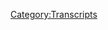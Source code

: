 {{Transcript
    | title         = [[454: December 17, 2013]]
    | caption       = [https://knowledgefight.libsyn.com/454-december-17-2013 Listen to this episode on Libsyn]
    | episodeNumber = [[454: December 17, 2013|454]]
    | length        = 01:34:09
}}

{{MessageBox
    | header     = Warning: Bot Generated Content
    | text       = This transcript was automatically generated by transcription software and likely contains many mistakes and misattributions. Please check the audio for definitive quotes, attribution, and context.
    | image      = N3yvass4myg91.webp
    | imagewidth = 50px
    | id         = warning
}}

{{TranscriptBlock
    | name      = Unknown Speaker
    | timestamp = 00:00:00.000
    | text      = Know your 30 orange
}}

{{TranscriptBlock
    | name      = Unknown Speaker
    | timestamp = 00:00:09.740
    | text      = up
}}

{{TranscriptBlock
    | name      = Unknown Speaker
    | timestamp = 00:00:13.519
    | text      = and
}}

{{TranscriptBlock
    | name      = Unknown Speaker
    | timestamp = 00:00:18.859
    | text      = I am sweating
}}

{{TranscriptBlock
    | name      = Unknown Speaker
    | timestamp = 00:00:22.199
    | text      = knowledge by its time to pray
}}

{{TranscriptBlock
    | name      = Unknown Speaker
    | timestamp = 00:00:24.620
    | text      = and have great respect for knowledge by
}}

{{TranscriptBlock
    | name      = Unknown Speaker
    | timestamp = 00:00:26.899
    | text      = guys saying we are the bad guys. Knowledge Fight. Dan and Jordan. Knowledge Fight.
}}

{{TranscriptBlock
    | name      = Unknown Speaker
    | timestamp = 00:00:34.820
    | text      = Need. Need. Money.
}}

{{TranscriptBlock
    | name      = Unknown Speaker
    | timestamp = 00:00:39.219
    | text      = Andy in Kansas. Andy in Kansas. Stop it. Andy in Kansas. Andy in Kansas. It's time to pray.
}}

{{TranscriptBlock
    | name      = Unknown Speaker
    | timestamp = 00:00:46.979
    | text      = Andy in Kansas. You're on the air. Thanks for holding us.
}}

{{TranscriptBlock
    | name      = Unknown Speaker
    | timestamp = 00:00:49.219
    | text      = Hello Alex. I'm a big fan. I'm a huge fan. I love your work.
}}

{{TranscriptBlock
    | name      = Unknown Speaker
    | timestamp = 00:00:52.820
    | text      = Knowledge Fight. Knowledge Fight dot com. I love you.
}}

{{TranscriptBlock
    | name      = Unknown Speaker
    | timestamp = 00:00:59.140
    | text      = Hey everybody. Welcome back to Knowledge Fight. I'm Dan.
}}

{{TranscriptBlock
    | name      = Unknown Speaker
    | timestamp = 00:01:01.219
    | text      = I'm Jordan. We're a couple dudes. I'd like to sit around,
}}

{{TranscriptBlock
    | name      = Unknown Speaker
    | timestamp = 00:01:02.979
    | text      = drink novelty beverages, and talk a little bit about Alex Jones.
}}

{{TranscriptBlock
    | name      = Unknown Speaker
    | timestamp = 00:01:05.459
    | text      = Oh indeed we are Dan. Jordan. Dan. Jordan.
}}

{{TranscriptBlock
    | name      = Unknown Speaker
    | timestamp = 00:01:08.659
    | text      = Quick question for you. What's your bright spot today?
}}

{{TranscriptBlock
    | name      = Unknown Speaker
    | timestamp = 00:01:11.140
    | text      = My bright spot for today is kind of trying to make peace with a fruit.
}}

{{TranscriptBlock
    | name      = Unknown Speaker
    | timestamp = 00:01:16.019
    | text      = Okay. Are we getting back to grapefruit?
}}

{{TranscriptBlock
    | name      = Unknown Speaker
    | timestamp = 00:01:18.739
    | text      = No. It's another fruit that I've disparaged quite a bit in the recent days on this show,
}}

{{TranscriptBlock
    | name      = Unknown Speaker
    | timestamp = 00:01:23.540
    | text      = particularly as it relates to the year of the seltzer.
}}

{{TranscriptBlock
    | name      = Unknown Speaker
    | timestamp = 00:01:25.859
    | text      = I've said some really negative things about coconut.
}}

{{TranscriptBlock
    | name      = Unknown Speaker
    | timestamp = 00:01:28.019
    | text      = Yes you have. That's true.
}}

{{TranscriptBlock
    | name      = Unknown Speaker
    | timestamp = 00:01:29.299
    | text      = And I've always tried to stay diplomatic on this topic, that I don't hate the coconut.
}}

{{TranscriptBlock
    | name      = Unknown Speaker
    | timestamp = 00:01:34.500
    | text      = I hate it as a seltzer. It's just a disgusting flavor for liquids.
}}

{{TranscriptBlock
    | name      = Unknown Speaker
    | timestamp = 00:01:38.260
    | text      = Right. So I want to take this opportunity
}}

{{TranscriptBlock
    | name      = Unknown Speaker
    | timestamp = 00:01:40.260
    | text      = to say something positive about coconuts that I have recently encountered in my life.
}}

{{TranscriptBlock
    | name      = Unknown Speaker
    | timestamp = 00:01:44.260
    | text      = I have been exploring various, like I told you I've been having oat milk.
}}

{{TranscriptBlock
    | name      = Unknown Speaker
    | timestamp = 00:01:49.060
    | text      = Uh huh. Yes.
}}

{{TranscriptBlock
    | name      = Unknown Speaker
    | timestamp = 00:01:49.939
    | text      = I've recently discovered that there's also other kinds of yogurt.
}}

{{TranscriptBlock
    | name      = Unknown Speaker
    | timestamp = 00:01:52.739
    | text      = Didn't know that necessarily. What does that mean?
}}

{{TranscriptBlock
    | name      = Unknown Speaker
    | timestamp = 00:01:54.739
    | text      = There are non-milk yogurts. That sounds crazy.
}}

{{TranscriptBlock
    | name      = Unknown Speaker
    | timestamp = 00:01:57.219
    | text      = So there's a coconut milk yogurt. Okay.
}}

{{TranscriptBlock
    | name      = Unknown Speaker
    | timestamp = 00:01:59.060
    | text      = Fantastic. All right.
}}

{{TranscriptBlock
    | name      = Unknown Speaker
    | timestamp = 00:01:59.939
    | text      = I enjoy it. Coconut milk yogurt.
}}

{{TranscriptBlock
    | name      = Unknown Speaker
    | timestamp = 00:02:01.859
    | text      = Does the trick. I just don't, wait isn't yogurt-
}}

{{TranscriptBlock
    | name      = Unknown Speaker
    | timestamp = 00:02:04.019
    | text      = It's just basically yogurt, but then it's got a little bit of a coconut thing to it.
}}

{{TranscriptBlock
    | name      = Unknown Speaker
    | timestamp = 00:02:06.980
    | text      = But isn't yogurt curdled milk though? Isn't the definition of yogurt?
}}

{{TranscriptBlock
    | name      = Unknown Speaker
    | timestamp = 00:02:10.340
    | text      = Am I a scientist? That's fair.
}}

{{TranscriptBlock
    | name      = Unknown Speaker
    | timestamp = 00:02:11.860
    | text      = Am I a milk scientist? You're not.
}}

{{TranscriptBlock
    | name      = Unknown Speaker
    | timestamp = 00:02:13.219
    | text      = You're not. Look at me, Jordan. Am I a milk scientist?
}}

{{TranscriptBlock
    | name      = Unknown Speaker
    | timestamp = 00:02:15.539
    | text      = I don't know. You answered me that one question.
}}

{{TranscriptBlock
    | name      = Unknown Speaker
    | timestamp = 00:02:17.060
    | text      = You're the one who knows more about milks than me.
}}

{{TranscriptBlock
    | name      = Unknown Speaker
    | timestamp = 00:02:19.219
    | text      = I paid a dollar at the store and I got one. I ate it and it tasted okay.
}}

{{TranscriptBlock
    | name      = Unknown Speaker
    | timestamp = 00:02:22.819
    | text      = Yeah, but you're a researcher. You look into things, Dan.
}}

{{TranscriptBlock
    | name      = Unknown Speaker
    | timestamp = 00:02:25.939
    | text      = Not about yogurt. Why not?
}}

{{TranscriptBlock
    | name      = Unknown Speaker
    | timestamp = 00:02:26.979
    | text      = That's a good question. Actually, we've now reached the point where I'm like,
}}

{{TranscriptBlock
    | name      = Unknown Speaker
    | timestamp = 00:02:29.379
    | text      = yeah, I kind of agree with you. There's some expectation that I would look into it.
}}

{{TranscriptBlock
    | name      = Unknown Speaker
    | timestamp = 00:02:34.180
    | text      = I just haven't. I've just been trying. And honestly, I want to be totally clear about this.
}}

{{TranscriptBlock
    | name      = Unknown Speaker
    | timestamp = 00:02:38.099
    | text      = I don't know if it's healthier. I don't know if it's healthier than like a Greek yogurt or-
}}

{{TranscriptBlock
    | name      = Unknown Speaker
    | timestamp = 00:02:42.979
    | text      = Sure.... just a Danan.
}}

{{TranscriptBlock
    | name      = Unknown Speaker
    | timestamp = 00:02:44.419
    | text      = Sure. But it's pretty good. I enjoy it.
}}

{{TranscriptBlock
    | name      = Unknown Speaker
    | timestamp = 00:02:46.020
    | text      = I'm just trying to diversify the offerings that I have, the food offerings in my life.
}}

{{TranscriptBlock
    | name      = Unknown Speaker
    | timestamp = 00:02:53.060
    | text      = Looking forward to 2022 whenever we hear the drop yogurt.
}}

{{TranscriptBlock
    | name      = Unknown Speaker
    | timestamp = 00:02:57.860
    | text      = All right. This is the year of yogurt again.
}}

{{TranscriptBlock
    | name      = Unknown Speaker
    | timestamp = 00:03:00.099
    | text      = There won't be a year of the yogurt.
}}

{{TranscriptBlock
    | name      = Unknown Speaker
    | timestamp = 00:03:01.219
    | text      = Still going.
}}

{{TranscriptBlock
    | name      = Unknown Speaker
    | timestamp = 00:03:01.939
    | text      = No. It turns out there'll be another year of the seltzer in a couple of years.
}}

{{TranscriptBlock
    | name      = Unknown Speaker
    | timestamp = 00:03:05.780
    | text      = Sure. Sure.
}}

{{TranscriptBlock
    | name      = Unknown Speaker
    | timestamp = 00:03:06.500
    | text      = Because I just like seltzer. It's delicious.
}}

{{TranscriptBlock
    | name      = Unknown Speaker
    | timestamp = 00:03:07.939
    | text      = You like seltzer.
}}

{{TranscriptBlock
    | name      = Unknown Speaker
    | timestamp = 00:03:08.659
    | text      = I have no updates on that front, but I would like to know what your bright spot is.
}}

{{TranscriptBlock
    | name      = Unknown Speaker
    | timestamp = 00:03:12.020
    | text      = My bright spot is the comedian David O'Daugherty, Dan.
}}

{{TranscriptBlock
    | name      = Unknown Speaker
    | timestamp = 00:03:18.099
    | text      = You might have overpronounced that name.
}}

{{TranscriptBlock
    | name      = Unknown Speaker
    | timestamp = 00:03:19.699
    | text      = David O'Daugherty, Dan.
}}

{{TranscriptBlock
    | name      = Unknown Speaker
    | timestamp = 00:03:20.900
    | text      = Okay.
}}

{{TranscriptBlock
    | name      = Unknown Speaker
    | timestamp = 00:03:21.939
    | text      = You pronounced it right.
}}

{{TranscriptBlock
    | name      = Unknown Speaker
    | timestamp = 00:03:23.060
    | text      = Okay.
}}

{{TranscriptBlock
    | name      = Unknown Speaker
    | timestamp = 00:03:23.939
    | text      = No, I haven't particularly enjoyed a lot of standup that's been released recently.
}}

{{TranscriptBlock
    | name      = Unknown Speaker
    | timestamp = 00:03:29.780
    | text      = Sure.
}}

{{TranscriptBlock
    | name      = Unknown Speaker
    | timestamp = 00:03:30.099
    | text      = So I went back and watched some old David O'Daugherty specials, and he's fantastic.
}}

{{TranscriptBlock
    | name      = Unknown Speaker
    | timestamp = 00:03:35.300
    | text      = Musical comedian, tiny little keyboard, little Casio keyboard, terrible singing voice.
}}

{{TranscriptBlock
    | name      = Unknown Speaker
    | timestamp = 00:03:40.900
    | text      = Oh, boy.
}}

{{TranscriptBlock
    | name      = Unknown Speaker
    | timestamp = 00:03:41.300
    | text      = Incredible songwriter.
}}

{{TranscriptBlock
    | name      = Unknown Speaker
    | timestamp = 00:03:42.340
    | text      = I might have to look into this because the way you describe it sounds pretty rough.
}}

{{TranscriptBlock
    | name      = Unknown Speaker
    | timestamp = 00:03:45.620
    | text      = No, he's amazing.
}}

{{TranscriptBlock
    | name      = Unknown Speaker
    | timestamp = 00:03:46.500
    | text      = Okay.
}}

{{TranscriptBlock
    | name      = Unknown Speaker
    | timestamp = 00:03:46.740
    | text      = He's very, very good.
}}

{{TranscriptBlock
    | name      = Unknown Speaker
    | timestamp = 00:03:47.860
    | text      = Like in a genuinely funny kind of dark, miserable kind of way.
}}

{{TranscriptBlock
    | name      = Unknown Speaker
    | timestamp = 00:03:52.340
    | text      = I'm not aware of him, although you did drag me to see another European comedian at the
}}

{{TranscriptBlock
    | name      = Unknown Speaker
    | timestamp = 00:03:57.060
    | text      = Yes, yes.
}}

{{TranscriptBlock
    | name      = Unknown Speaker
    | timestamp = 00:03:57.620
    | text      = That's an A on the theater.
}}

{{TranscriptBlock
    | name      = Unknown Speaker
    | timestamp = 00:03:58.659
    | text      = Yeah, yeah, yeah, yeah.
}}

{{TranscriptBlock
    | name      = Unknown Speaker
    | timestamp = 00:04:00.259
    | text      = Dylan Mooren.
}}

{{TranscriptBlock
    | name      = Unknown Speaker
    | timestamp = 00:04:01.060
    | text      = Yeah, yeah, yeah.
}}

{{TranscriptBlock
    | name      = Unknown Speaker
    | timestamp = 00:04:01.620
    | text      = No offense to that guy, but I did not have a great time.
}}

{{TranscriptBlock
    | name      = Unknown Speaker
    | timestamp = 00:04:05.300
    | text      = You know what I found? A lot of people don't make it to five specials,
}}

{{TranscriptBlock
    | name      = Unknown Speaker
    | timestamp = 00:04:08.819
    | text      = and those who do probably shouldn't.
}}

{{TranscriptBlock
    | name      = Unknown Speaker
    | timestamp = 00:04:10.819
    | text      = Let's be real about that.
}}

{{TranscriptBlock
    | name      = Unknown Speaker
    | timestamp = 00:04:11.860
    | text      = I just remember getting pissed off because the bar had closed, maybe.
}}

{{TranscriptBlock
    | name      = Unknown Speaker
    | timestamp = 00:04:16.980
    | text      = Oh, that's right.
}}

{{TranscriptBlock
    | name      = Unknown Speaker
    | timestamp = 00:04:18.339
    | text      = That's right.
}}

{{TranscriptBlock
    | name      = Unknown Speaker
    | timestamp = 00:04:18.819
    | text      = With like half an hour left in the show, I had walked out to get another drink because
}}

{{TranscriptBlock
    | name      = Unknown Speaker
    | timestamp = 00:04:23.139
    | text      = I wasn't enjoying myself.
}}

{{TranscriptBlock
    | name      = Unknown Speaker
    | timestamp = 00:04:24.339
    | text      = The last half hour was you just seething.
}}

{{TranscriptBlock
    | name      = Unknown Speaker
    | timestamp = 00:04:27.300
    | text      = Me turning over and looking after a kind of half-hearted lad.
}}

{{TranscriptBlock
    | name      = Unknown Speaker
    | timestamp = 00:04:30.740
    | text      = I demand more Merlot.
}}

{{TranscriptBlock
    | name      = Unknown Speaker
    | timestamp = 00:04:32.819
    | text      = Anything.
}}

{{TranscriptBlock
    | name      = Unknown Speaker
    | timestamp = 00:04:33.459
    | text      = Is there anything here for you?
}}

{{TranscriptBlock
    | name      = Unknown Speaker
    | timestamp = 00:04:35.139
    | text      = No, not even Merlot?
}}

{{TranscriptBlock
    | name      = Unknown Speaker
    | timestamp = 00:04:36.500
    | text      = Fine.
}}

{{TranscriptBlock
    | name      = Unknown Speaker
    | timestamp = 00:04:36.899
    | text      = I didn't hold it against you, although it was one of the lower points of our
}}

{{TranscriptBlock
    | name      = Unknown Speaker
    | timestamp = 00:04:40.660
    | text      = friendship because I remember.
}}

{{TranscriptBlock
    | name      = Unknown Speaker
    | timestamp = 00:04:43.939
    | text      = That's true.
}}

{{TranscriptBlock
    | name      = Unknown Speaker
    | timestamp = 00:04:44.579
    | text      = I remember that we went to that because your now partner didn't want to go.
}}

{{TranscriptBlock
    | name      = Unknown Speaker
    | timestamp = 00:04:49.459
    | text      = No, no, no.
}}

{{TranscriptBlock
    | name      = Unknown Speaker
    | timestamp = 00:04:50.019
    | text      = That was a different.
}}

{{TranscriptBlock
    | name      = Unknown Speaker
    | timestamp = 00:04:50.899
    | text      = It was a different setup of it.
}}

{{TranscriptBlock
    | name      = Unknown Speaker
    | timestamp = 00:04:52.500
    | text      = No, a different person.
}}

{{TranscriptBlock
    | name      = Unknown Speaker
    | timestamp = 00:04:53.139
    | text      = That's right.
}}

{{TranscriptBlock
    | name      = Unknown Speaker
    | timestamp = 00:04:54.019
    | text      = There was a previous relationship.
}}

{{TranscriptBlock
    | name      = Unknown Speaker
    | timestamp = 00:04:56.660
    | text      = That's right.
}}

{{TranscriptBlock
    | name      = Unknown Speaker
    | timestamp = 00:04:57.540
    | text      = My timeline's a little screwy, but...
}}

{{TranscriptBlock
    | name      = Unknown Speaker
    | timestamp = 00:05:00.100
    | text      = Not to worry.
}}

{{TranscriptBlock
    | name      = Unknown Speaker
    | timestamp = 00:05:00.980
    | text      = So, Jordan, today we've got actually what is going to be what I would describe as a
}}

{{TranscriptBlock
    | name      = Unknown Speaker
    | timestamp = 00:05:05.060
    | text      = very special episode of our podcast, and I don't understand exactly...
}}

{{TranscriptBlock
    | name      = Unknown Speaker
    | timestamp = 00:05:08.339
    | text      = We're going to learn about drugs?
}}

{{TranscriptBlock
    | name      = Unknown Speaker
    | timestamp = 00:05:09.540
    | text      = I'll tell you something about drugs.
}}

{{TranscriptBlock
    | name      = Unknown Speaker
    | timestamp = 00:05:10.660
    | text      = Okay.
}}

{{TranscriptBlock
    | name      = Unknown Speaker
    | timestamp = 00:05:11.060
    | text      = Stay away from them.
}}

{{TranscriptBlock
    | name      = Unknown Speaker
    | timestamp = 00:05:12.339
    | text      = Okay.
}}

{{TranscriptBlock
    | name      = Unknown Speaker
    | timestamp = 00:05:12.660
    | text      = Just say no.
}}

{{TranscriptBlock
    | name      = Unknown Speaker
    | timestamp = 00:05:13.379
    | text      = Okay.
}}

{{TranscriptBlock
    | name      = Unknown Speaker
    | timestamp = 00:05:13.939
    | text      = It's the best policy.
}}

{{TranscriptBlock
    | name      = Unknown Speaker
    | timestamp = 00:05:15.060
    | text      = Thanks, Nancy.
}}

{{TranscriptBlock
    | name      = Unknown Speaker
    | timestamp = 00:05:16.180
    | text      = Learn that from a DARE program.
}}

{{TranscriptBlock
    | name      = Unknown Speaker
    | timestamp = 00:05:18.019
    | text      = Did you have a DARE program?
}}

{{TranscriptBlock
    | name      = Unknown Speaker
    | timestamp = 00:05:19.300
    | text      = Oh, totally.
}}

{{TranscriptBlock
    | name      = Unknown Speaker
    | timestamp = 00:05:20.019
    | text      = Did you have a DARE bear?
}}

{{TranscriptBlock
    | name      = Unknown Speaker
    | timestamp = 00:05:21.699
    | text      = No.
}}

{{TranscriptBlock
    | name      = Unknown Speaker
    | timestamp = 00:05:22.180
    | text      = What?
}}

{{TranscriptBlock
    | name      = Unknown Speaker
    | timestamp = 00:05:22.660
    | text      = Okay.
}}

{{TranscriptBlock
    | name      = Unknown Speaker
    | timestamp = 00:05:22.980
    | text      = A DARE bear?
}}

{{TranscriptBlock
    | name      = Unknown Speaker
    | timestamp = 00:05:23.860
    | text      = I don't know if this was just something that my school had, but we had a DARE bear that
}}

{{TranscriptBlock
    | name      = Unknown Speaker
    | timestamp = 00:05:28.180
    | text      = went along with the DARE curriculum.
}}

{{TranscriptBlock
    | name      = Unknown Speaker
    | timestamp = 00:05:29.779
    | text      = Was it like a Care Bear with just like with DARE on the stomach and shout DARE love?
}}

{{TranscriptBlock
    | name      = Unknown Speaker
    | timestamp = 00:05:35.060
    | text      = Yeah, and he did really well in the drug education section of the curriculum or
}}

{{TranscriptBlock
    | name      = Unknown Speaker
    | timestamp = 00:05:39.300
    | text      = whatever.
}}

{{TranscriptBlock
    | name      = Unknown Speaker
    | timestamp = 00:05:39.620
    | text      = They'd let you take it home for the evening and then you had to bring it back.
}}

{{TranscriptBlock
    | name      = Unknown Speaker
    | timestamp = 00:05:44.100
    | text      = That stopped a lot of...
}}

{{TranscriptBlock
    | name      = Unknown Speaker
    | timestamp = 00:05:44.980
    | text      = I thought that was universal.
}}

{{TranscriptBlock
    | name      = Unknown Speaker
    | timestamp = 00:05:46.339
    | text      = No.
}}

{{TranscriptBlock
    | name      = Unknown Speaker
    | timestamp = 00:05:47.139
    | text      = Never heard of a DARE bear in my life.
}}

{{TranscriptBlock
    | name      = Unknown Speaker
    | timestamp = 00:05:48.980
    | text      = I guess we'll probably hear from some listeners whether or not they had DARE bears.
}}

{{TranscriptBlock
    | name      = Unknown Speaker
    | timestamp = 00:05:52.180
    | text      = Nope.
}}

{{TranscriptBlock
    | name      = Unknown Speaker
    | timestamp = 00:05:52.500
    | text      = We just had an incompetent city cop and his massive dog.
}}

{{TranscriptBlock
    | name      = Unknown Speaker
    | timestamp = 00:05:56.899
    | text      = I think we might have had a similar...
}}

{{TranscriptBlock
    | name      = Unknown Speaker
    | timestamp = 00:05:58.579
    | text      = Some overlap on that front.
}}

{{TranscriptBlock
    | name      = Unknown Speaker
    | timestamp = 00:05:59.939
    | text      = I think it was around the time that Care Bears was a cartoon.
}}

{{TranscriptBlock
    | name      = Unknown Speaker
    | timestamp = 00:06:02.660
    | text      = Sure.
}}

{{TranscriptBlock
    | name      = Unknown Speaker
    | timestamp = 00:06:03.060
    | text      = So that might have been part of why that ended up happening.
}}

{{TranscriptBlock
    | name      = Unknown Speaker
    | timestamp = 00:06:06.579
    | text      = Any rhyme is worth going for at least once.
}}

{{TranscriptBlock
    | name      = Unknown Speaker
    | timestamp = 00:06:08.660
    | text      = Sure.
}}

{{TranscriptBlock
    | name      = Unknown Speaker
    | timestamp = 00:06:08.899
    | text      = But that's not what's going to make this special.
}}

{{TranscriptBlock
    | name      = Unknown Speaker
    | timestamp = 00:06:10.339
    | text      = It's not an after-school special.
}}

{{TranscriptBlock
    | name      = Unknown Speaker
    | timestamp = 00:06:11.860
    | text      = And I don't actually know exactly how the structure of this is going to go.
}}

{{TranscriptBlock
    | name      = Unknown Speaker
    | timestamp = 00:06:15.060
    | text      = I haven't really planned this out incredibly well in advance, but we will see.
}}

{{TranscriptBlock
    | name      = Unknown Speaker
    | timestamp = 00:06:19.379
    | text      = What we're going to do is I'm going to give some shout-outs to some folks who have signed
}}

{{TranscriptBlock
    | name      = Unknown Speaker
    | timestamp = 00:06:22.579
    | text      = up and are supporting the show.
}}

{{TranscriptBlock
    | name      = Unknown Speaker
    | timestamp = 00:06:25.139
    | text      = Then I'm going to open up the mailbag.
}}

{{TranscriptBlock
    | name      = Unknown Speaker
    | timestamp = 00:06:27.699
    | text      = Then we're going to play a drop of the Andy in Kansas, and then we are going to enter
}}

{{TranscriptBlock
    | name      = Unknown Speaker
    | timestamp = 00:06:35.220
    | text      = a time capsule episode that we're recording for a listener's child.
}}

{{TranscriptBlock
    | name      = Unknown Speaker
    | timestamp = 00:06:39.620
    | text      = Oh, that's great.
}}

{{TranscriptBlock
    | name      = Unknown Speaker
    | timestamp = 00:06:40.339
    | text      = For them to listen to in the future.
}}

{{TranscriptBlock
    | name      = Unknown Speaker
    | timestamp = 00:06:44.980
    | text      = The child is, at this point, too young to listen to this show.
}}

{{TranscriptBlock
    | name      = Unknown Speaker
    | timestamp = 00:06:48.180
    | text      = How old?
}}

{{TranscriptBlock
    | name      = Unknown Speaker
    | timestamp = 00:06:48.579
    | text      = How old?
}}

{{TranscriptBlock
    | name      = Unknown Speaker
    | timestamp = 00:06:49.060
    | text      = I believe six.
}}

{{TranscriptBlock
    | name      = Unknown Speaker
    | timestamp = 00:06:50.420
    | text      = Six?
}}

{{TranscriptBlock
    | name      = Unknown Speaker
    | timestamp = 00:06:50.819
    | text      = Too young to listen to knowledge from.
}}

{{TranscriptBlock
    | name      = Unknown Speaker
    | timestamp = 00:06:52.259
    | text      = I don't know.
}}

{{TranscriptBlock
    | name      = Unknown Speaker
    | timestamp = 00:06:52.579
    | text      = You started him young.
}}

{{TranscriptBlock
    | name      = Unknown Speaker
    | timestamp = 00:06:53.540
    | text      = However, this gentleman, Robert, reached out to me and wanted to create a time capsule
}}

{{TranscriptBlock
    | name      = Unknown Speaker
    | timestamp = 00:06:59.300
    | text      = of the day that his daughter was born for when she's old enough to listen to the show
}}

{{TranscriptBlock
    | name      = Unknown Speaker
    | timestamp = 00:07:03.939
    | text      = so she could hear what Alex was doing on the day she was born.
}}

{{TranscriptBlock
    | name      = Unknown Speaker
    | timestamp = 00:07:08.660
    | text      = I want to go fuck, Dad.
}}

{{TranscriptBlock
    | name      = Unknown Speaker
    | timestamp = 00:07:10.180
    | text      = Why are you making me listen to this?
}}

{{TranscriptBlock
    | name      = Unknown Speaker
    | timestamp = 00:07:13.860
    | text      = I got this email, and I thought it was one of the sweeter, more uplifting things that
}}

{{TranscriptBlock
    | name      = Unknown Speaker
    | timestamp = 00:07:19.220
    | text      = I've heard in a while, although twisted and obscured through the lens of our show, which
}}

{{TranscriptBlock
    | name      = Unknown Speaker
    | timestamp = 00:07:24.579
    | text      = is never sweet or uplifting.
}}

{{TranscriptBlock
    | name      = Unknown Speaker
    | timestamp = 00:07:26.180
    | text      = Yeah, that's very strange.
}}

{{TranscriptBlock
    | name      = Unknown Speaker
    | timestamp = 00:07:27.300
    | text      = And so I definitely got this request, and I said, yes, absolutely.
}}

{{TranscriptBlock
    | name      = Unknown Speaker
    | timestamp = 00:07:30.819
    | text      = This is something that we would love to do to insinuate ourselves in some sort of a weird
}}

{{TranscriptBlock
    | name      = Unknown Speaker
    | timestamp = 00:07:34.420
    | text      = memory for your family in the future.
}}

{{TranscriptBlock
    | name      = Unknown Speaker
    | timestamp = 00:07:36.819
    | text      = Yeah, yeah, yeah.
}}

{{TranscriptBlock
    | name      = Unknown Speaker
    | timestamp = 00:07:37.540
    | text      = Very weird.
}}

{{TranscriptBlock
    | name      = Unknown Speaker
    | timestamp = 00:07:38.180
    | text      = I want to get that letter.
}}

{{TranscriptBlock
    | name      = Unknown Speaker
    | timestamp = 00:07:39.139
    | text      = Sure.
}}

{{TranscriptBlock
    | name      = Unknown Speaker
    | timestamp = 00:07:39.860
    | text      = I want to get that post-apocalyptic letter.
}}

{{TranscriptBlock
    | name      = Unknown Speaker
    | timestamp = 00:07:42.740
    | text      = Should we all be around at that point?
}}

{{TranscriptBlock
    | name      = Unknown Speaker
    | timestamp = 00:07:44.339
    | text      = You're right.
}}

{{TranscriptBlock
    | name      = Unknown Speaker
    | timestamp = 00:07:44.740
    | text      = You might want to download this and put this on a thumb drive now, in case the internet
}}

{{TranscriptBlock
    | name      = Unknown Speaker
    | timestamp = 00:07:48.819
    | text      = goes out by the time.
}}

{{TranscriptBlock
    | name      = Unknown Speaker
    | timestamp = 00:07:52.420
    | text      = Make it a vinyl.
}}

{{TranscriptBlock
    | name      = Unknown Speaker
    | timestamp = 00:07:53.860
    | text      = You want a physical copy of this.
}}

{{TranscriptBlock
    | name      = Unknown Speaker
    | timestamp = 00:07:55.779
    | text      = The cloud is going down.
}}

{{TranscriptBlock
    | name      = Unknown Speaker
    | timestamp = 00:07:57.379
    | text      = The cloud is going down.
}}

{{TranscriptBlock
    | name      = Unknown Speaker
    | timestamp = 00:07:58.819
    | text      = You may want to pay somebody to transcribe this into rock, and just chisel it into a
}}

{{TranscriptBlock
    | name      = Unknown Speaker
    | timestamp = 00:08:03.860
    | text      = stone to make sure it survives.
}}

{{TranscriptBlock
    | name      = Unknown Speaker
    | timestamp = 00:08:04.980
    | text      = We do have a cute NAO form, knowledge might specialist.
}}

{{TranscriptBlock
    | name      = Unknown Speaker
    | timestamp = 00:08:07.860
    | text      = It's kind of strange, yeah.
}}

{{TranscriptBlock
    | name      = Unknown Speaker
    | timestamp = 00:08:08.740
    | text      = So I mean, honestly, I think this might be a dual time capsule, in the sense that we're
}}

{{TranscriptBlock
    | name      = Unknown Speaker
    | timestamp = 00:08:12.500
    | text      = recording this in July 2020, and also it will be a time capsule of December 17th, 2013,
}}

{{TranscriptBlock
    | name      = Unknown Speaker
    | timestamp = 00:08:19.939
    | text      = the day of Robert's child's birth.
}}

{{TranscriptBlock
    | name      = Unknown Speaker
    | timestamp = 00:08:21.860
    | text      = Love it.
}}

{{TranscriptBlock
    | name      = Unknown Speaker
    | timestamp = 00:08:22.500
    | text      = Love it.
}}

{{TranscriptBlock
    | name      = Unknown Speaker
    | timestamp = 00:08:22.899
    | text      = So we're going to do that, but I wanted to try, and I don't know why, because we're already
}}

{{TranscriptBlock
    | name      = Unknown Speaker
    | timestamp = 00:08:27.779
    | text      = talking about this, and this is an episode, but the way I conceived a bit in my mind is
}}

{{TranscriptBlock
    | name      = Unknown Speaker
    | timestamp = 00:08:32.820
    | text      = that we would play that drop, and then we would enter it as if that's the beginning
}}

{{TranscriptBlock
    | name      = Unknown Speaker
    | timestamp = 00:08:37.299
    | text      = of the episode.
}}

{{TranscriptBlock
    | name      = Unknown Speaker
    | timestamp = 00:08:37.860
    | text      = OK.
}}

{{TranscriptBlock
    | name      = Unknown Speaker
    | timestamp = 00:08:38.419
    | text      = But only because I was like, I don't know if this was a time capsule episode.
}}

{{TranscriptBlock
    | name      = Unknown Speaker
    | timestamp = 00:08:42.340
    | text      = Do they need to hear the donors?
}}

{{TranscriptBlock
    | name      = Unknown Speaker
    | timestamp = 00:08:46.179
    | text      = Is that somehow...
}}

{{TranscriptBlock
    | name      = Unknown Speaker
    | timestamp = 00:08:49.139
    | text      = I just don't know.
}}

{{TranscriptBlock
    | name      = Unknown Speaker
    | timestamp = 00:08:50.340
    | text      = I don't know how this works.
}}

{{TranscriptBlock
    | name      = Unknown Speaker
    | timestamp = 00:08:52.259
    | text      = So anyway, if you...
}}

{{TranscriptBlock
    | name      = Unknown Speaker
    | timestamp = 00:08:53.860
    | text      = OK.
}}

{{TranscriptBlock
    | name      = Unknown Speaker
    | timestamp = 00:08:54.340
    | text      = All right, all right.
}}

{{TranscriptBlock
    | name      = Unknown Speaker
    | timestamp = 00:08:55.220
    | text      = So let's get down to business.
}}

{{TranscriptBlock
    | name      = Unknown Speaker
    | timestamp = 00:08:56.980
    | text      = I love this.
}}

{{TranscriptBlock
    | name      = Unknown Speaker
    | timestamp = 00:08:57.460
    | text      = So first, Justin A, thank you so much.
}}

{{TranscriptBlock
    | name      = Unknown Speaker
    | timestamp = 00:08:59.139
    | text      = You are now policy wonk.
}}

{{TranscriptBlock
    | name      = Unknown Speaker
    | timestamp = 00:09:00.179
    | text      = I'm a policy wonk.
}}

{{TranscriptBlock
    | name      = Unknown Speaker
    | timestamp = 00:09:01.299
    | text      = Thanks Justin.
}}

{{TranscriptBlock
    | name      = Unknown Speaker
    | timestamp = 00:09:01.860
    | text      = Next to Joe W, thank you so much.
}}

{{TranscriptBlock
    | name      = Unknown Speaker
    | timestamp = 00:09:03.940
    | text      = You are now policy wonk.
}}

{{TranscriptBlock
    | name      = Unknown Speaker
    | timestamp = 00:09:05.139
    | text      = I'm a policy wonk.
}}

{{TranscriptBlock
    | name      = Unknown Speaker
    | timestamp = 00:09:06.019
    | text      = Thank you Joe.
}}

{{TranscriptBlock
    | name      = Unknown Speaker
    | timestamp = 00:09:06.500
    | text      = Thank you Joe.
}}

{{TranscriptBlock
    | name      = Unknown Speaker
    | timestamp = 00:09:07.460
    | text      = Next Spiggy.
}}

{{TranscriptBlock
    | name      = Unknown Speaker
    | timestamp = 00:09:08.259
    | text      = Thank you so much.
}}

{{TranscriptBlock
    | name      = Unknown Speaker
    | timestamp = 00:09:08.899
    | text      = You are now policy wonk.
}}

{{TranscriptBlock
    | name      = Unknown Speaker
    | timestamp = 00:09:10.100
    | text      = I'm a policy wonk.
}}

{{TranscriptBlock
    | name      = Unknown Speaker
    | timestamp = 00:09:11.059
    | text      = Thank you Spiggy.
}}

{{TranscriptBlock
    | name      = Unknown Speaker
    | timestamp = 00:09:11.539
    | text      = Thank you Spiggy.
}}

{{TranscriptBlock
    | name      = Unknown Speaker
    | timestamp = 00:09:12.500
    | text      = Next Kage, spelled with a K. K-A-G-E, last initial h.
}}

{{TranscriptBlock
    | name      = Unknown Speaker
    | timestamp = 00:09:18.659
    | text      = Thank you so much.
}}

{{TranscriptBlock
    | name      = Unknown Speaker
    | timestamp = 00:09:19.220
    | text      = You are now a policy wonk.
}}

{{TranscriptBlock
    | name      = Unknown Speaker
    | timestamp = 00:09:20.100
    | text      = I'm a policy wonk.
}}

{{TranscriptBlock
    | name      = Unknown Speaker
    | timestamp = 00:09:21.220
    | text      = Thank you Kage.
}}

{{TranscriptBlock
    | name      = Unknown Speaker
    | timestamp = 00:09:22.259
    | text      = thank you cage next Emily em but thank you so much you are now policy wonk I'm
}}

{{TranscriptBlock
    | name      = Unknown Speaker
    | timestamp = 00:09:26.360
    | text      = a policy wonk Thank You Emily next Joseph are thank you so much you
}}

{{TranscriptBlock
    | name      = Unknown Speaker
    | timestamp = 00:09:30.340
    | text      = are now policy wonk I'm a policy wonk a huge Joseph and Andrew s thank you so
}}

{{TranscriptBlock
    | name      = Unknown Speaker
    | timestamp = 00:09:35.679
    | text      = much now policy wonk I'm a policy wonk Thanks Andrew and finally I'd like to
}}

{{TranscriptBlock
    | name      = Unknown Speaker
    | timestamp = 00:09:39.519
    | text      = say thank you to a couple people donated on an elevated level we appreciate that
}}

{{TranscriptBlock
    | name      = Unknown Speaker
    | timestamp = 00:09:42.299
    | text      = very much so Kyle D thank you so much you asshole
}}

{{TranscriptBlock
    | name      = Unknown Speaker
    | timestamp = 00:09:44.940
    | text      = technocrat and beard Beardsley thank you so
}}

{{TranscriptBlock
    | name      = Unknown Speaker
    | timestamp = 00:09:47.799
    | text      = much you are now a technocrat I'm a policy wonk crikey mate that's fantastic
}}

{{TranscriptBlock
    | name      = Unknown Speaker
    | timestamp = 00:09:52.000
    | text      = have yourself a brew. How's your 401k doing, bro? Alright, we gotta go full tilt boogie on this,
}}

{{TranscriptBlock
    | name      = Unknown Speaker
    | timestamp = 00:09:56.639
    | text      = Watson, alright? Let's just get down to business. We ain't making that money off that heroin.
}}

{{TranscriptBlock
    | name      = Unknown Speaker
    | timestamp = 00:10:00.879
    | text      = Why are you pimps so good? My neck is freakishly large. I declare info war on you. And because,
}}

{{TranscriptBlock
    | name      = Unknown Speaker
    | timestamp = 00:10:09.039
    | text      = in the future, you may listen to this preemptively, though you're too young to understand what it
}}

{{TranscriptBlock
    | name      = Unknown Speaker
    | timestamp = 00:10:13.919
    | text      = means right now. Sure. Robert, his child, V, you are officially a raptor princess. I'm a policy
}}

{{TranscriptBlock
    | name      = Unknown Speaker
    | timestamp = 00:10:20.240
    | text      = wonk. Four stars. Go home to your mother and tell her you're brilliant. I'll barbecue your ass.
}}

{{TranscriptBlock
    | name      = Unknown Speaker
    | timestamp = 00:10:25.120
    | text      = It's over for humanity. You're a beautiful soul. They're coming for your balls. Well,
}}

{{TranscriptBlock
    | name      = Unknown Speaker
    | timestamp = 00:10:29.759
    | text      = I piss all over your god. Very few people crap in the pool unless they're babies.
}}

{{TranscriptBlock
    | name      = Unknown Speaker
    | timestamp = 00:10:34.960
    | text      = I piss all over the state. Make it a practice of calling people pieces of garbage. When they are.
}}

{{TranscriptBlock
    | name      = Unknown Speaker
    | timestamp = 00:10:40.080
    | text      = Comic! As you see fit. Thank you all. Alright, so Jordan, let's get to the mailbag. Alright,
}}

{{TranscriptBlock
    | name      = Unknown Speaker
    | timestamp = 00:10:45.759
    | text      = zip. Alright, hold on. Zip. Are you telling me you're going to let her miss that it was Beard
}}

{{TranscriptBlock
    | name      = Unknown Speaker
    | timestamp = 00:10:50.320
    | text      = Beardsley's shoutout on this episode? She's going to just start at the next part? Come on. She's
}}

{{TranscriptBlock
    | name      = Unknown Speaker
    | timestamp = 00:10:55.840
    | text      = got to know Beard Beardsley was here. But see, I'm too confused. Like, I assume that everyone,
}}

{{TranscriptBlock
    | name      = Unknown Speaker
    | timestamp = 00:11:00.000
    | text      = like, down the road, 10 years from now or whatever, they'll be listening to this part
}}

{{TranscriptBlock
    | name      = Unknown Speaker
    | timestamp = 00:11:04.159
    | text      = where we're doing this rambling introduction. Naturally. Naturally. Which is why I threw in
}}

{{TranscriptBlock
    | name      = Unknown Speaker
    | timestamp = 00:11:07.440
    | text      = the raptor princess shoutout just in case. Of course. But I want to give options in case you
}}

{{TranscriptBlock
    | name      = Unknown Speaker
    | timestamp = 00:11:11.679
    | text      = want to cut it off. That's why. Okay. This is an instance of I don't know what I'm doing. I know.
}}

{{TranscriptBlock
    | name      = Unknown Speaker
    | timestamp = 00:11:16.639
    | text      = I love it. I'm having fun. I'm not criticizing you in a negative way. This is fantastic. I'm
}}

{{TranscriptBlock
    | name      = Unknown Speaker
    | timestamp = 00:11:20.960
    | text      = not having a terrible time either, although I am flummoxed. Um, so zip. Uh huh. Here's the mailbag.
}}

{{TranscriptBlock
    | name      = Unknown Speaker
    | timestamp = 00:11:27.519
    | text      = Here we go. I'd like to say thank you to Bob Hartzell of the Algratin Press. Sent a nice
}}

{{TranscriptBlock
    | name      = Unknown Speaker
    | timestamp = 00:11:34.320
    | text      = little package. Hard to call it little because there were a ton of prints in there. Yeah. Of
}}

{{TranscriptBlock
    | name      = Unknown Speaker
    | timestamp = 00:11:40.159
    | text      = cool posters for shows. A lot of venues. Very cool. Yeah. A lot of venues around central
}}

{{TranscriptBlock
    | name      = Unknown Speaker
    | timestamp = 00:11:45.360
    | text      = Missouri too. So there's a lot of stuff from like mojos and the blue note, which are places
}}

{{TranscriptBlock
    | name      = Unknown Speaker
    | timestamp = 00:11:49.919
    | text      = that I frequented. And that as well as like some cool fireside bowl prints. Totally. Yeah.
}}

{{TranscriptBlock
    | name      = Unknown Speaker
    | timestamp = 00:11:54.480
    | text      = Just great art. And you can find his work over on Etsy at the Algratin Press. There's some places
}}

{{TranscriptBlock
    | name      = Unknown Speaker
    | timestamp = 00:12:03.039
    | text      = you can find his work. You should check it out. It all looks really great. And I think it's hard
}}

{{TranscriptBlock
    | name      = Unknown Speaker
    | timestamp = 00:12:08.879
    | text      = to say for sure because there's no year on it, but I think I was at one of the shows at one of
}}

{{TranscriptBlock
    | name      = Unknown Speaker
    | timestamp = 00:12:14.399
    | text      = these posters. Yeah. I think that the Decemberist show that there's a poster of, I was at. Although
}}

{{TranscriptBlock
    | name      = Unknown Speaker
    | timestamp = 00:12:19.919
    | text      = that's hard to say for sure because I would have had to been over a decade ago. Yeah. So, but if
}}

{{TranscriptBlock
    | name      = Unknown Speaker
    | timestamp = 00:12:24.159
    | text      = it was. Do you mean when the Decemberists were popular? Boom. I didn't. Hold on one second. It
}}

{{TranscriptBlock
    | name      = Unknown Speaker
    | timestamp = 00:12:28.080
    | text      = wasn't even my choice to go to that show. I got dragged along to it. I had no idea who the
}}

{{TranscriptBlock
    | name      = Unknown Speaker
    | timestamp = 00:12:31.679
    | text      = Decemberists were. Yeah. And it was fine. You weren't missing much. It was a fine show. I had
}}

{{TranscriptBlock
    | name      = Unknown Speaker
    | timestamp = 00:12:36.000
    | text      = a good time. But yeah, thank you, Bob. I really appreciate it. I'll get, you know, I don't know
}}

{{TranscriptBlock
    | name      = Unknown Speaker
    | timestamp = 00:12:41.759
    | text      = which of these will make it on the wall, but I know you took a shining to the Flaming Lips
}}

{{TranscriptBlock
    | name      = Unknown Speaker
    | timestamp = 00:12:48.240
    | text      = poster. You're a big Flaming Lips fan. I'm a big Flaming Lips fan. You like to battle pink robots?
}}

{{TranscriptBlock
    | name      = Unknown Speaker
    | timestamp = 00:12:52.879
    | text      = I do love battling pink robots. I appreciate Vaseline in all its many forms. Did you ever
}}

{{TranscriptBlock
    | name      = Unknown Speaker
    | timestamp = 00:13:00.559
    | text      = do that thing where you get a bunch of copies of Zaireka and then you try and play it at the
}}

{{TranscriptBlock
    | name      = Unknown Speaker
    | timestamp = 00:13:04.960
    | text      = same time? My friends did. My friends did. You don't really like the Flaming Lips then? I had
}}

{{TranscriptBlock
    | name      = Unknown Speaker
    | timestamp = 00:13:08.720
    | text      = no interest in messing around with them. We tried that. I was so, I heard about that and my
}}

{{TranscriptBlock
    | name      = Unknown Speaker
    | timestamp = 00:13:14.159
    | text      = first reaction was like, good on you, fellas. And if anybody listens, good on them. We did it. And
}}

{{TranscriptBlock
    | name      = Unknown Speaker
    | timestamp = 00:13:20.000
    | text      = I don't know if it was better or not. I was really high. Yeah. See, I told you we were going to talk
}}

{{TranscriptBlock
    | name      = Unknown Speaker
    | timestamp = 00:13:24.240
    | text      = about drugs. My, yeah, no, when I was 17, my then girlfriend was on stage with the Flaming Lips at
}}

{{TranscriptBlock
    | name      = Unknown Speaker
    | timestamp = 00:13:32.720
    | text      = Lollapalooza. She was playing the sax. They do, no, they invite people up there. She was dressed
}}

{{TranscriptBlock
    | name      = Unknown Speaker
    | timestamp = 00:13:37.120
    | text      = as an alien. She did not play the sax. She's not a good saxophone player. She was a pianist,
}}

{{TranscriptBlock
    | name      = Unknown Speaker
    | timestamp = 00:13:41.919
    | text      = actually, so. A little tiny piano, like at Irish. A little David O'Doherty. Yeah, yeah, yeah.
}}

{{TranscriptBlock
    | name      = Unknown Speaker
    | timestamp = 00:13:48.000
    | text      = All right, Jordan. Yes, sir. It's time. Okay. Andy in Kansas, you're on the air. Thanks for holding.
}}

{{TranscriptBlock
    | name      = Unknown Speaker
    | timestamp = 00:13:54.159
    | text      = Hello, Alex. I'm a first time caller. I'm a huge fan. I love your work. I love you. Hello from the
}}

{{TranscriptBlock
    | name      = Unknown Speaker
    | timestamp = 00:13:59.039
    | text      = past. Yes. Hello. We're recording this in July 2020, where things are bleak. Yes. If you, if you
}}

{{TranscriptBlock
    | name      = Unknown Speaker
    | timestamp = 00:14:10.639
    | text      = are listening, please make sure that you do not let the fire go out. We don't know how to restart
}}

{{TranscriptBlock
    | name      = Unknown Speaker
    | timestamp = 00:14:15.600
    | text      = them anymore. Kenny Loggins. Great song. Always. Yeah. We are recording this in 2020, where the
}}

{{TranscriptBlock
    | name      = Unknown Speaker
    | timestamp = 00:14:26.799
    | text      = world is a disaster, and we certainly hope that things are better when this time capsule will be
}}

{{TranscriptBlock
    | name      = Unknown Speaker
    | timestamp = 00:14:32.799
    | text      = appropriate to open, although I do have a keen awareness that there are a lot of people who are
}}

{{TranscriptBlock
    | name      = Unknown Speaker
    | timestamp = 00:14:36.639
    | text      = just listening to this on Wednesday in 2020, and they're not loving it. I just want to say
}}

{{TranscriptBlock
    | name      = Unknown Speaker
    | timestamp = 00:14:41.039
    | text      = congratulations to Martin Luther King Jr.'s granddaughter on becoming president. We do know
}}

{{TranscriptBlock
    | name      = Unknown Speaker
    | timestamp = 00:14:45.120
    | text      = that the time travelers have told us that. Yep. We have no confirmation of it yet, but you will know
}}

{{TranscriptBlock
    | name      = Unknown Speaker
    | timestamp = 00:14:50.720
    | text      = in the future. Of course. So, like I said, Robert reached out to me and requested that we record
}}

{{TranscriptBlock
    | name      = Unknown Speaker
    | timestamp = 00:14:56.399
    | text      = this episode for his daughter, Vee, who was born on December 17th, 2013. And in honor of that,
}}

{{TranscriptBlock
    | name      = Unknown Speaker
    | timestamp = 00:15:04.639
    | text      = I have gone back and collected clips and listened to an episode of Alex Jones's from December 13th,
}}

{{TranscriptBlock
    | name      = Unknown Speaker
    | timestamp = 00:15:12.080
    | text      = 2017. I'm sorry. 2013? 2013. Yes. To give a full idea of what he was up to on the day of Vee's
}}

{{TranscriptBlock
    | name      = Unknown Speaker
    | timestamp = 00:15:20.799
    | text      = birth. That'll be interesting. Yeah. And you know what? Hey, you don't get to choose. You don't
}}

{{TranscriptBlock
    | name      = Unknown Speaker
    | timestamp = 00:15:26.960
    | text      = choose your birthday. I'll tell you right now, if anybody was born on this day, they better hope
}}

{{TranscriptBlock
    | name      = Unknown Speaker
    | timestamp = 00:15:33.120
    | text      = that they live to see the end of it. Sometimes, we've experienced this in the past. Sometimes
}}

{{TranscriptBlock
    | name      = Unknown Speaker
    | timestamp = 00:15:39.919
    | text      = you choose a random day and Alex has passed, and it'll be like, well, this is a humdinger.
}}

{{TranscriptBlock
    | name      = Unknown Speaker
    | timestamp = 00:15:44.240
    | text      = I don't think that this is a bad or uninteresting episode, but I will say that there is very little
}}

{{TranscriptBlock
    | name      = Unknown Speaker
    | timestamp = 00:15:49.679
    | text      = geopolitical importance on this episode of his show. That's not a surprise. Yeah. It's not a day
}}

{{TranscriptBlock
    | name      = Unknown Speaker
    | timestamp = 00:15:55.919
    | text      = where Alex is really batting on all cylinders, if you allowed me to mix metaphors. So here,
}}

{{TranscriptBlock
    | name      = Unknown Speaker
    | timestamp = 00:16:03.039
    | text      = though, is an out of context drop from today's show. When the TSA is playing ping pong with
}}

{{TranscriptBlock
    | name      = Unknown Speaker
    | timestamp = 00:16:07.360
    | text      = your huevos, you're in tyranny. Sort of a Jeff Boxworthy kind of thing. If the TSA is playing
}}

{{TranscriptBlock
    | name      = Unknown Speaker
    | timestamp = 00:16:16.080
    | text      = ping pong with your testicles, you just might be in a tyranny. You just might be in a fashion.
}}

{{TranscriptBlock
    | name      = Unknown Speaker
    | timestamp = 00:16:23.440
    | text      = Or it could go the other way, where it's like, when the TSA plays ping pong with your balls,
}}

{{TranscriptBlock
    | name      = Unknown Speaker
    | timestamp = 00:16:28.639
    | text      = that's a tyranny. I couldn't decide which way it went, but it could be either. All right.
}}

{{TranscriptBlock
    | name      = Unknown Speaker
    | timestamp = 00:16:34.799
    | text      = So we start off this episode, and I got really excited just from the jump. When I heard...
}}

{{TranscriptBlock
    | name      = Unknown Speaker
    | timestamp = 00:16:40.879
    | text      = There's an interesting thing. Alex's show is very, very different in 2013 from what it is
}}

{{TranscriptBlock
    | name      = Unknown Speaker
    | timestamp = 00:16:45.759
    | text      = in the day as we were recording this in 2020. And that is, Alex has a lot more focus. He clearly has
}}

{{TranscriptBlock
    | name      = Unknown Speaker
    | timestamp = 00:16:54.720
    | text      = at least some idea of what he wants to do on his show. He does maybe a couple minute, like,
}}

{{TranscriptBlock
    | name      = Unknown Speaker
    | timestamp = 00:17:02.159
    | text      = here's what's coming up on today's show. Here are the guests. I'm actually kind of excited to
}}

{{TranscriptBlock
    | name      = Unknown Speaker
    | timestamp = 00:17:06.720
    | text      = listen to this. We've been listening to Dirt, Alex, for so long. Yeah. And especially in the
}}

{{TranscriptBlock
    | name      = Unknown Speaker
    | timestamp = 00:17:12.720
    | text      = present day, I was listening to Monday's episode from here in July 2020. And it was just depressing.
}}

{{TranscriptBlock
    | name      = Unknown Speaker
    | timestamp = 00:17:20.480
    | text      = It was just like, it's still just an extension of the, I can't even do anything. And so I'm glad to
}}

{{TranscriptBlock
    | name      = Unknown Speaker
    | timestamp = 00:17:26.640
    | text      = have this retreat to go back to talk about. But in his preamble, talking about what's coming up
}}

{{TranscriptBlock
    | name      = Unknown Speaker
    | timestamp = 00:17:33.279
    | text      = on the show, I was like, oh, God, so good. Ladies and gentlemen, coming up later in the broadcast
}}

{{TranscriptBlock
    | name      = Unknown Speaker
    | timestamp = 00:17:39.519
    | text      = is live Tuesday, the 17th of December 2013 edition, Larry Klayman, the legendary constitutional
}}

{{TranscriptBlock
    | name      = Unknown Speaker
    | timestamp = 00:17:47.920
    | text      = lawyer that's waged war on tyrants everywhere. He is going to be joining us.
}}

{{TranscriptBlock
    | name      = Unknown Speaker
    | timestamp = 00:17:53.920
    | text      = Alex is so excited to promote that Larry Klayman's coming up on the show. For some context,
}}

{{TranscriptBlock
    | name      = Unknown Speaker
    | timestamp = 00:17:59.279
    | text      = Larry Klayman is currently suing Alex. The two of them are in a blood feud about Alex
}}

{{TranscriptBlock
    | name      = Unknown Speaker
    | timestamp = 00:18:07.279
    | text      = and Roger Stone, slandering Larry Klayman and his associate Jerome Corsi, former Infowars employee.
}}

{{TranscriptBlock
    | name      = Unknown Speaker
    | timestamp = 00:18:15.279
    | text      = The two of them do not like each other anymore. Larry Klayman has become a bit, I mean, he was
}}

{{TranscriptBlock
    | name      = Unknown Speaker
    | timestamp = 00:18:21.279
    | text      = a punchline back then too, but even to Alex, he is now just kind of a, that guy's a dick. Oh, how
}}

{{TranscriptBlock
    | name      = Unknown Speaker
    | timestamp = 00:18:26.400
    | text      = things change. You know, it's always so many things we see where it's like, oh, this is the
}}

{{TranscriptBlock
    | name      = Unknown Speaker
    | timestamp = 00:18:31.200
    | text      = same shit that's been going on since the eighties. This, this is good to know that some friendships
}}

{{TranscriptBlock
    | name      = Unknown Speaker
    | timestamp = 00:18:36.720
    | text      = do crumble hilariously. I don't even know this is a friendship though. Like this is just like a
}}

{{TranscriptBlock
    | name      = Unknown Speaker
    | timestamp = 00:18:42.319
    | text      = convenience. This is just an association of convenience. And there's a lot of stuff like that
}}

{{TranscriptBlock
    | name      = Unknown Speaker
    | timestamp = 00:18:46.640
    | text      = that I see like looking at this episode in particular, especially as like a bottle episode.
}}

{{TranscriptBlock
    | name      = Unknown Speaker
    | timestamp = 00:18:50.880
    | text      = There's like, oh, Alex likes Larry back then. Oh, this guy was around, you know, there's a lot of stuff
}}

{{TranscriptBlock
    | name      = Unknown Speaker
    | timestamp = 00:18:56.400
    | text      = that's like, oh my God, that's, that, that is, things are very different. We're tourists in the
}}

{{TranscriptBlock
    | name      = Unknown Speaker
    | timestamp = 00:19:02.799
    | text      = past. Yeah. Yeah. It's, it's interesting. Um, so Alex in his, uh, like amping up what's coming up
}}

{{TranscriptBlock
    | name      = Unknown Speaker
    | timestamp = 00:19:08.799
    | text      = on today's show, he does say this and I will say this is not something he follows through with.
}}

{{TranscriptBlock
    | name      = Unknown Speaker
    | timestamp = 00:19:14.960
    | text      = And of course, as I said, open phones and I'll open the phones up again today,
}}

{{TranscriptBlock
    | name      = Unknown Speaker
    | timestamp = 00:19:18.799
    | text      = but I think it's going to be on specific topics. Uh, because I really want to get your take on some
}}

{{TranscriptBlock
    | name      = Unknown Speaker
    | timestamp = 00:19:24.960
    | text      = of these issues. We're going to be breaking down after the break. We don't really get to calls.
}}

{{TranscriptBlock
    | name      = Unknown Speaker
    | timestamp = 00:19:28.559
    | text      = And also if you have open phones, but it's only on certain topics, it's no longer open. It's not
}}

{{TranscriptBlock
    | name      = Unknown Speaker
    | timestamp = 00:19:33.440
    | text      = really open phone. You have, you have contradicted yourself. We have closed phones, right? But it is,
}}

{{TranscriptBlock
    | name      = Unknown Speaker
    | timestamp = 00:19:37.680
    | text      = it's still like, I think he says that at the beginning of every show back at this point,
}}

{{TranscriptBlock
    | name      = Unknown Speaker
    | timestamp = 00:19:41.359
    | text      = you know, like we're going to have open phones, but it's only talk about this or even just saying
}}

{{TranscriptBlock
    | name      = Unknown Speaker
    | timestamp = 00:19:46.079
    | text      = you're going to have open phones. It seems like something you would say on a talk show at this,
}}

{{TranscriptBlock
    | name      = Unknown Speaker
    | timestamp = 00:19:49.839
    | text      = you know, of this sort in 2013, you know, like, ah, we're going to talk to people. And then if
}}

{{TranscriptBlock
    | name      = Unknown Speaker
    | timestamp = 00:19:54.400
    | text      = you get to it, you get to it. If you don't, you don't. Well, I mean, the, the point being people
}}

{{TranscriptBlock
    | name      = Unknown Speaker
    | timestamp = 00:19:58.400
    | text      = are going to be like, when's my chance to call. So they're going to listen through the point to
}}

{{TranscriptBlock
    | name      = Unknown Speaker
    | timestamp = 00:20:02.319
    | text      = where they're somebody's going to say it's his turn to call. Right. Right. It's a good, uh,
}}

{{TranscriptBlock
    | name      = Unknown Speaker
    | timestamp = 00:20:06.160
    | text      = it's a good thing to do. Yeah. So Alex jumps into the stories and, uh, here's where he decides to
}}

{{TranscriptBlock
    | name      = Unknown Speaker
    | timestamp = 00:20:11.279
    | text      = begin. Now where to begin. When we come back, there is so much to cover here. So much to go
}}

{{TranscriptBlock
    | name      = Unknown Speaker
    | timestamp = 00:20:19.839
    | text      = over here. How about some things don't change. General motors says no way it will pay back 10
}}

{{TranscriptBlock
    | name      = Unknown Speaker
    | timestamp = 00:20:26.000
    | text      = billion bailout money. It used to move to China and Brazil. You don't just pay to bail it out.
}}

{{TranscriptBlock
    | name      = Unknown Speaker
    | timestamp = 00:20:31.519
    | text      = You pay to have it leave the country only in America. And if you don't like it, you're a
}}

{{TranscriptBlock
    | name      = Unknown Speaker
    | timestamp = 00:20:35.759
    | text      = conspiracy theorist and a racist. So yeah, it is, it is interesting. You know, Alex does have the,
}}

{{TranscriptBlock
    | name      = Unknown Speaker
    | timestamp = 00:20:40.559
    | text      = like there's so many stories to get to that is very similar, but in this case he does at least
}}

{{TranscriptBlock
    | name      = Unknown Speaker
    | timestamp = 00:20:45.920
    | text      = start talking about a headline. That's true. That's true. So for what it's worth in July,
}}

{{TranscriptBlock
    | name      = Unknown Speaker
    | timestamp = 00:20:49.920
    | text      = 2019, GM finally finished paying back to the United States government, all the money that
}}

{{TranscriptBlock
    | name      = Unknown Speaker
    | timestamp = 00:20:54.720
    | text      = it owed as part of the bailout. That was later than it was supposed to have paid it all back,
}}

{{TranscriptBlock
    | name      = Unknown Speaker
    | timestamp = 00:20:58.319
    | text      = but all 6.7 billion that was considered alone was repaid. The government and by extension,
}}

{{TranscriptBlock
    | name      = Unknown Speaker
    | timestamp = 00:21:03.839
    | text      = the taxpayers did still lose out here though, because part of the bailout plan was to not
}}

{{TranscriptBlock
    | name      = Unknown Speaker
    | timestamp = 00:21:08.400
    | text      = saddle the company with an impossible amount of debt. So some of the bailout was in the form of
}}

{{TranscriptBlock
    | name      = Unknown Speaker
    | timestamp = 00:21:12.559
    | text      = the US government buying stock in general motors. According to a 2014 article in CNN business,
}}

{{TranscriptBlock
    | name      = Unknown Speaker
    | timestamp = 00:21:19.359
    | text      = quote, although GM has been very profitable since 2009, its stock price never rose to the level that
}}

{{TranscriptBlock
    | name      = Unknown Speaker
    | timestamp = 00:21:25.359
    | text      = let treasury recoup that investment. Of course. On December 16th, back in 2013, there was an article
}}

{{TranscriptBlock
    | name      = Unknown Speaker
    | timestamp = 00:21:32.160
    | text      = in the Detroit Free Press with the headline, quote, should GM repay 10 billion rescue costs?
}}

{{TranscriptBlock
    | name      = Unknown Speaker
    | timestamp = 00:21:37.599
    | text      = CEO says no. Surprise. This article is about whether or not the CEO of GM felt they should
}}

{{TranscriptBlock
    | name      = Unknown Speaker
    | timestamp = 00:21:43.359
    | text      = pay off the government for all the stock that it bought in GM, which technically is not their
}}

{{TranscriptBlock
    | name      = Unknown Speaker
    | timestamp = 00:21:47.680
    | text      = responsibility and wasn't part of the bailout plan. Naturally, the CEO said no, and they quote,
}}

{{TranscriptBlock
    | name      = Unknown Speaker
    | timestamp = 00:21:52.799
    | text      = treasury officials took the same risk assumed by anyone who purchases stock. Also, Alex fails to
}}

{{TranscriptBlock
    | name      = Unknown Speaker
    | timestamp = 00:21:58.720
    | text      = mention that in this article, they explicitly discussed GM's plan to invest $1.2 billion in
}}

{{TranscriptBlock
    | name      = Unknown Speaker
    | timestamp = 00:22:03.599
    | text      = five US plants, which brings their total for the past four years at that point, up to $10 billion
}}

{{TranscriptBlock
    | name      = Unknown Speaker
    | timestamp = 00:22:10.079
    | text      = investments in a United States plant. Sure. Alex is saying that they're moving to Brazil and China,
}}

{{TranscriptBlock
    | name      = Unknown Speaker
    | timestamp = 00:22:16.319
    | text      = but there are only three GM factories in Brazil, and all of them were opened before the bailout,
}}

{{TranscriptBlock
    | name      = Unknown Speaker
    | timestamp = 00:22:21.039
    | text      = two of them prior to 1960. As for the reality of Chinese GM factories, they've been built because
}}

{{TranscriptBlock
    | name      = Unknown Speaker
    | timestamp = 00:22:27.359
    | text      = of the expanding demand for cars in China. A 2019 article in CNN business estimates that
}}

{{TranscriptBlock
    | name      = Unknown Speaker
    | timestamp = 00:22:33.119
    | text      = approximately 1% of US GM sales are from cars imported from Chinese factories, and quote,
}}

{{TranscriptBlock
    | name      = Unknown Speaker
    | timestamp = 00:22:39.039
    | text      = do not have any impact on US factories. There are car plants in China because people in China need
}}

{{TranscriptBlock
    | name      = Unknown Speaker
    | timestamp = 00:22:44.640
    | text      = cars, and it's way more profitable to not have to transport big ass cars across the world just to
}}

{{TranscriptBlock
    | name      = Unknown Speaker
    | timestamp = 00:22:49.599
    | text      = sell them. Yeah, that is smart. There are definitely things that you should and can take issue with
}}

{{TranscriptBlock
    | name      = Unknown Speaker
    | timestamp = 00:22:54.400
    | text      = about the GM bailout, but from everything I can tell, Alex just read this headline about the CEO
}}

{{TranscriptBlock
    | name      = Unknown Speaker
    | timestamp = 00:22:58.720
    | text      = saying he wasn't going to pay back money that wasn't a loan, and he's making stuff up about
}}

{{TranscriptBlock
    | name      = Unknown Speaker
    | timestamp = 00:23:02.400
    | text      = the rest. Sure, sure. He's just getting mad about stuff that doesn't make sense when there's other
}}

{{TranscriptBlock
    | name      = Unknown Speaker
    | timestamp = 00:23:06.799
    | text      = things to get mad at. Yeah, no, I mean, I do not appreciate the CEO's tone of like, hey, we just
}}

{{TranscriptBlock
    | name      = Unknown Speaker
    | timestamp = 00:23:15.839
    | text      = saved your entire fucking business. We could have let you go bankrupt. We could have saddled you
}}

{{TranscriptBlock
    | name      = Unknown Speaker
    | timestamp = 00:23:20.079
    | text      = with all this debt, but we're not a goddamn venture capital fund, and then you're going
}}

{{TranscriptBlock
    | name      = Unknown Speaker
    | timestamp = 00:23:25.119
    | text      = to come back and be like, hey, man, you guys did the same shit everybody else did, no big deal.
}}

{{TranscriptBlock
    | name      = Unknown Speaker
    | timestamp = 00:23:29.359
    | text      = That's kind of a big I'll see you in hell, you dickbag. Like, I don't know what to say. If part
}}

{{TranscriptBlock
    | name      = Unknown Speaker
    | timestamp = 00:23:33.920
    | text      = of the arrangement in advance was that they would buy back the stock for the amount that it was sold
}}

{{TranscriptBlock
    | name      = Unknown Speaker
    | timestamp = 00:23:39.359
    | text      = for or whatever, and they would pay back everything, then yeah, I would think it was a
}}

{{TranscriptBlock
    | name      = Unknown Speaker
    | timestamp = 00:23:43.039
    | text      = dick move, but per the terms. Oh, no, no, no, totally. Right. They can't compel them by any
}}

{{TranscriptBlock
    | name      = Unknown Speaker
    | timestamp = 00:23:49.200
    | text      = stretch. It's still a dick tone to take. Sure, you would love for them to do it out of the goodness
}}

{{TranscriptBlock
    | name      = Unknown Speaker
    | timestamp = 00:23:53.599
    | text      = of their heart and their love for America. You would never expect that to happen ever, but it
}}

{{TranscriptBlock
    | name      = Unknown Speaker
    | timestamp = 00:23:57.759
    | text      = would be nice. So Alex gets to another story, and it's pretty like a headline intensive towards the
}}

{{TranscriptBlock
    | name      = Unknown Speaker
    | timestamp = 00:24:05.119
    | text      = beginning of the episode that does not continue, but here's the next one. Well, ladies and gentlemen,
}}

{{TranscriptBlock
    | name      = Unknown Speaker
    | timestamp = 00:24:11.680
    | text      = even mainstream media is calling it the rise of Google's robot army. The rise of the machines,
}}

{{TranscriptBlock
    | name      = Unknown Speaker
    | timestamp = 00:24:21.039
    | text      = Google search and destroy rise of the robot animals as they've now bought four in the last
}}

{{TranscriptBlock
    | name      = Unknown Speaker
    | timestamp = 00:24:28.240
    | text      = week and now four more. So eight robot companies in the last week as Google makes the executive
}}

{{TranscriptBlock
    | name      = Unknown Speaker
    | timestamp = 00:24:35.680
    | text      = decision to literally buy up almost all serious humanoid or animal type combat capable in the
}}

{{TranscriptBlock
    | name      = Unknown Speaker
    | timestamp = 00:24:44.880
    | text      = future robot systems. Freak out. Wow. Wow. That was a lot of clauses that he kept adding to that.
}}

{{TranscriptBlock
    | name      = Unknown Speaker
    | timestamp = 00:24:51.440
    | text      = Certainly a lot of words. A lot of words. Yep. So Google is getting a robot army together. Yeah.
}}

{{TranscriptBlock
    | name      = Unknown Speaker
    | timestamp = 00:24:57.279
    | text      = It's still coming. I don't doubt that. And it is going to look really embarrassing if like down the
}}

{{TranscriptBlock
    | name      = Unknown Speaker
    | timestamp = 00:25:02.480
    | text      = road when this time capsule is opened, Google's robots have taken over the world. Oh, man. That'd
}}

{{TranscriptBlock
    | name      = Unknown Speaker
    | timestamp = 00:25:06.079
    | text      = be a real bummer. Yeah, yeah, yeah. The Black Mirror episode. They were going to sound like
}}

{{TranscriptBlock
    | name      = Unknown Speaker
    | timestamp = 00:25:09.359
    | text      = assholes for critiquing that. So once again, this is easily traceable to a headline from December
}}

{{TranscriptBlock
    | name      = Unknown Speaker
    | timestamp = 00:25:16.640
    | text      = 16th. One of the things I thought was really interesting is like going through this and like
}}

{{TranscriptBlock
    | name      = Unknown Speaker
    | timestamp = 00:25:20.960
    | text      = hearing the stories that he's covering, it's painfully easy to just go and find the exact
}}

{{TranscriptBlock
    | name      = Unknown Speaker
    | timestamp = 00:25:26.559
    | text      = article he's talking about. Like with the last one, the GM article, like that was really easy
}}

{{TranscriptBlock
    | name      = Unknown Speaker
    | timestamp = 00:25:30.960
    | text      = to find like, oh, here's what he's talking about. And the same thing with this. It's just, this is
}}

{{TranscriptBlock
    | name      = Unknown Speaker
    | timestamp = 00:25:34.640
    | text      = a CBS News article with the headline, quote, Google buys eight robotics companies in six months. Why?
}}

{{TranscriptBlock
    | name      = Unknown Speaker
    | timestamp = 00:25:41.359
    | text      = This article is primarily about Google buying a company called Boston Dynamics, which grew out of
}}

{{TranscriptBlock
    | name      = Unknown Speaker
    | timestamp = 00:25:45.759
    | text      = a project at the Massachusetts Institute of Technology. Sure. A lot of these investments
}}

{{TranscriptBlock
    | name      = Unknown Speaker
    | timestamp = 00:25:49.839
    | text      = could easily be understood as Google trying to get in in the early stages of technologies that
}}

{{TranscriptBlock
    | name      = Unknown Speaker
    | timestamp = 00:25:53.759
    | text      = could be used for an almost mind boggling array of purposes, mostly in the field of automation.
}}

{{TranscriptBlock
    | name      = Unknown Speaker
    | timestamp = 00:25:59.440
    | text      = If you look at it from that angle, there's nothing even close to strange about Google
}}

{{TranscriptBlock
    | name      = Unknown Speaker
    | timestamp = 00:26:03.680
    | text      = buying up these businesses. The robotics section of Google was being handled by a guy named Andy
}}

{{TranscriptBlock
    | name      = Unknown Speaker
    | timestamp = 00:26:09.039
    | text      = Rubin, who left Google in 2014. According to sources who spoke with Vox in 2017, this quote
}}

{{TranscriptBlock
    | name      = Unknown Speaker
    | timestamp = 00:26:15.359
    | text      = left a number of the companies without much direction about what their role at Google would be.
}}

{{TranscriptBlock
    | name      = Unknown Speaker
    | timestamp = 00:26:19.920
    | text      = So it should probably be no huge surprise that in 2017, Google sold Boston Dynamics,
}}

{{TranscriptBlock
    | name      = Unknown Speaker
    | timestamp = 00:26:24.640
    | text      = as well as their other large robotics interests, Shaft, to a Japanese company called Softbang.
}}

{{TranscriptBlock
    | name      = Unknown Speaker
    | timestamp = 00:26:30.319
    | text      = The robotics companies were part of Google X, which is their developmental wing.
}}

{{TranscriptBlock
    | name      = Unknown Speaker
    | timestamp = 00:26:34.400
    | text      = They saw a large potential in these companies, but after the guy who was running them
}}

{{TranscriptBlock
    | name      = Unknown Speaker
    | timestamp = 00:26:38.240
    | text      = left, things got a little rudderless, and they started to realize that the innovations that
}}

{{TranscriptBlock
    | name      = Unknown Speaker
    | timestamp = 00:26:42.160
    | text      = were being worked on were too far away from being profitable, so they sold them off.
}}

{{TranscriptBlock
    | name      = Unknown Speaker
    | timestamp = 00:26:46.160
    | text      = Yeah, they had already built the Rosie the Robot made with the Google insignia on it,
}}

{{TranscriptBlock
    | name      = Unknown Speaker
    | timestamp = 00:26:52.400
    | text      = and then they had to get rid of those, and that's why in the Jetsons you don't see them.
}}

{{TranscriptBlock
    | name      = Unknown Speaker
    | timestamp = 00:26:55.680
    | text      = Sure. That's what makes sense to me. That's what I saw in the white papers.
}}

{{TranscriptBlock
    | name      = Unknown Speaker
    | timestamp = 00:26:58.480
    | text      = That's the only thing I can see.
}}

{{TranscriptBlock
    | name      = Unknown Speaker
    | timestamp = 00:27:00.559
    | text      = I mean, don't get me wrong. I'm not going to say that those videos of
}}

{{TranscriptBlock
    | name      = Unknown Speaker
    | timestamp = 00:27:03.359
    | text      = galloping robots don't terrify you.
}}

{{TranscriptBlock
    | name      = Unknown Speaker
    | timestamp = 00:27:04.960
    | text      = They're great. No, no, no. They're fantastic.
}}

{{TranscriptBlock
    | name      = Unknown Speaker
    | timestamp = 00:27:06.960
    | text      = I'm not trying to downplay that. We should probably shoot all of those on site.
}}

{{TranscriptBlock
    | name      = Unknown Speaker
    | timestamp = 00:27:11.599
    | text      = I don't know how many times we have to have in a movie...
}}

{{TranscriptBlock
    | name      = Unknown Speaker
    | timestamp = 00:27:13.440
    | text      = Look, I love Horizon Zero Dawn, so I know that I'm going to need to invest in a bow and arrow.
}}

{{TranscriptBlock
    | name      = Unknown Speaker
    | timestamp = 00:27:17.440
    | text      = Exactly.
}}

{{TranscriptBlock
    | name      = Unknown Speaker
    | timestamp = 00:27:19.200
    | text      = How many times are we going to have to have a movie say the answer is,
}}

{{TranscriptBlock
    | name      = Unknown Speaker
    | timestamp = 00:27:23.119
    | text      = they asked themselves whether or not they could, not whether or not they should,
}}

{{TranscriptBlock
    | name      = Unknown Speaker
    | timestamp = 00:27:26.880
    | text      = and then we watch it in reality happen, and we're like,
}}

{{TranscriptBlock
    | name      = Unknown Speaker
    | timestamp = 00:27:28.960
    | text      = guys, have you seen any movies about you?
}}

{{TranscriptBlock
    | name      = Unknown Speaker
    | timestamp = 00:27:32.240
    | text      = About you. They're about you. Look at you building a Black Mirror episode.
}}

{{TranscriptBlock
    | name      = Unknown Speaker
    | timestamp = 00:27:36.400
    | text      = Yeah.
}}

{{TranscriptBlock
    | name      = Unknown Speaker
    | timestamp = 00:27:36.880
    | text      = You're terrifying.
}}

{{TranscriptBlock
    | name      = Unknown Speaker
    | timestamp = 00:27:37.839
    | text      = It's not predictive programming. It's a common artistic theme about hubris.
}}

{{TranscriptBlock
    | name      = Unknown Speaker
    | timestamp = 00:27:43.680
    | text      = Yeah, exactly.
}}

{{TranscriptBlock
    | name      = Unknown Speaker
    | timestamp = 00:27:45.519
    | text      = Well, we won't make these mistakes.
}}

{{TranscriptBlock
    | name      = Unknown Speaker
    | timestamp = 00:27:47.359
    | text      = Yeah.
}}

{{TranscriptBlock
    | name      = Unknown Speaker
    | timestamp = 00:27:47.920
    | text      = Oh, boy.
}}

{{TranscriptBlock
    | name      = Unknown Speaker
    | timestamp = 00:27:48.559
    | text      = So the sense that I get from reading up on Google's foray into the field of robotics
}}

{{TranscriptBlock
    | name      = Unknown Speaker
    | timestamp = 00:27:52.400
    | text      = is that it was kind of a mixed experience.
}}

{{TranscriptBlock
    | name      = Unknown Speaker
    | timestamp = 00:27:54.240
    | text      = On the one hand, some people accuse Google of holding the field back by spending big bucks
}}

{{TranscriptBlock
    | name      = Unknown Speaker
    | timestamp = 00:27:58.640
    | text      = to hire some of the brightest minds in robotics into their research divisions,
}}

{{TranscriptBlock
    | name      = Unknown Speaker
    | timestamp = 00:28:02.319
    | text      = where they weren't being used to their full potential,
}}

{{TranscriptBlock
    | name      = Unknown Speaker
    | timestamp = 00:28:04.319
    | text      = and therefore innovations were held back that could have been maybe done outside of the
}}

{{TranscriptBlock
    | name      = Unknown Speaker
    | timestamp = 00:28:10.240
    | text      = restrictive purview of Google.
}}

{{TranscriptBlock
    | name      = Unknown Speaker
    | timestamp = 00:28:13.200
    | text      = And then others point out the fact that because Google showed such a huge interest in robotics
}}

{{TranscriptBlock
    | name      = Unknown Speaker
    | timestamp = 00:28:17.440
    | text      = back in 2013, it led to other firms viewing robotics as a field worth investing in,
}}

{{TranscriptBlock
    | name      = Unknown Speaker
    | timestamp = 00:28:22.640
    | text      = and so it actually pushed the field forward.
}}

{{TranscriptBlock
    | name      = Unknown Speaker
    | timestamp = 00:28:25.039
    | text      = So it's kind of a mixed bag.
}}

{{TranscriptBlock
    | name      = Unknown Speaker
    | timestamp = 00:28:27.519
    | text      = Yeah, nobody has a complete handle on what the net gain or loss is.
}}

{{TranscriptBlock
    | name      = Unknown Speaker
    | timestamp = 00:28:32.559
    | text      = We just know that there's some gain, there's some loss, nobody's...
}}

{{TranscriptBlock
    | name      = Unknown Speaker
    | timestamp = 00:28:35.519
    | text      = It seems like a lot of the sense that I was getting was kind of stifling.
}}

{{TranscriptBlock
    | name      = Unknown Speaker
    | timestamp = 00:28:38.480
    | text      = There's a lot of the feeling that some people had in hindsight.
}}

{{TranscriptBlock
    | name      = Unknown Speaker
    | timestamp = 00:28:43.119
    | text      = But I guess another thing is I'm not in that field nearly enough, or at all,
}}

{{TranscriptBlock
    | name      = Unknown Speaker
    | timestamp = 00:28:48.480
    | text      = to be able to speak with any kind of authority.
}}

{{TranscriptBlock
    | name      = Unknown Speaker
    | timestamp = 00:28:50.480
    | text      = No idea.
}}

{{TranscriptBlock
    | name      = Unknown Speaker
    | timestamp = 00:28:51.039
    | text      = But anyway, the companies that Alex is talking about have been, by this point,
}}

{{TranscriptBlock
    | name      = Unknown Speaker
    | timestamp = 00:28:56.480
    | text      = sold by Google, and it was clearly not an attempt to create robot armies.
}}

{{TranscriptBlock
    | name      = Unknown Speaker
    | timestamp = 00:29:01.440
    | text      = Yes, no, not yet.
}}

{{TranscriptBlock
    | name      = Unknown Speaker
    | timestamp = 00:29:03.440
    | text      = Not yet.
}}

{{TranscriptBlock
    | name      = Unknown Speaker
    | timestamp = 00:29:03.839
    | text      = There's still time.
}}

{{TranscriptBlock
    | name      = Unknown Speaker
    | timestamp = 00:29:05.519
    | text      = So in 2020, as we sit, we are in the midst of the coronavirus, the COVID-19 situation,
}}

{{TranscriptBlock
    | name      = Unknown Speaker
    | timestamp = 00:29:13.759
    | text      = which Alex believes is a bioweapon that the globalists have released
}}

{{TranscriptBlock
    | name      = Unknown Speaker
    | timestamp = 00:29:19.680
    | text      = in order to precipitate martial law.
}}

{{TranscriptBlock
    | name      = Unknown Speaker
    | timestamp = 00:29:22.079
    | text      = Now, here's what's interesting.
}}

{{TranscriptBlock
    | name      = Unknown Speaker
    | timestamp = 00:29:24.079
    | text      = Alex was talking about bioweapon stuff back in 2013,
}}

{{TranscriptBlock
    | name      = Unknown Speaker
    | timestamp = 00:29:29.279
    | text      = although the timeline and the order of events is a little bit different.
}}

{{TranscriptBlock
    | name      = Unknown Speaker
    | timestamp = 00:29:34.240
    | text      = And listen, you could grow up and be an adult and get ready for what's happening,
}}

{{TranscriptBlock
    | name      = Unknown Speaker
    | timestamp = 00:29:38.799
    | text      = but you won't do it.
}}

{{TranscriptBlock
    | name      = Unknown Speaker
    | timestamp = 00:29:39.759
    | text      = You stay in a childlike Arrested Development three-year-old level.
}}

{{TranscriptBlock
    | name      = Unknown Speaker
    | timestamp = 00:29:44.240
    | text      = I'm talking to new listeners saying this isn't happening.
}}

{{TranscriptBlock
    | name      = Unknown Speaker
    | timestamp = 00:29:46.799
    | text      = Oh, it's happening while you're busy watching the NFL,
}}

{{TranscriptBlock
    | name      = Unknown Speaker
    | timestamp = 00:29:51.599
    | text      = while you're busy into your favorite music star,
}}

{{TranscriptBlock
    | name      = Unknown Speaker
    | timestamp = 00:29:54.400
    | text      = while you're busy watching your favorite sitcom.
}}

{{TranscriptBlock
    | name      = Unknown Speaker
    | timestamp = 00:29:57.920
    | text      = We're under total siege because the globalists are taking the planet over
}}

{{TranscriptBlock
    | name      = Unknown Speaker
    | timestamp = 00:30:02.240
    | text      = towards their goal to then bring in planetary rule to then drop the hammer.
}}

{{TranscriptBlock
    | name      = Unknown Speaker
    | timestamp = 00:30:06.799
    | text      = They can't do it till planetary rules end because the nuclear war might happen.
}}

{{TranscriptBlock
    | name      = Unknown Speaker
    | timestamp = 00:30:09.920
    | text      = If they release these bioweapons, they've done the war games.
}}

{{TranscriptBlock
    | name      = Unknown Speaker
    | timestamp = 00:30:12.799
    | text      = They know it's going to result in a nuclear war, and they don't probably want that.
}}

{{TranscriptBlock
    | name      = Unknown Speaker
    | timestamp = 00:30:17.519
    | text      = They've got to get the police state in place first and a global standardization
}}

{{TranscriptBlock
    | name      = Unknown Speaker
    | timestamp = 00:30:22.000
    | text      = before they do this.
}}

{{TranscriptBlock
    | name      = Unknown Speaker
    | timestamp = 00:30:22.880
    | text      = And the minute they get a real world government in,
}}

{{TranscriptBlock
    | name      = Unknown Speaker
    | timestamp = 00:30:25.519
    | text      = they're going to up the taxes, bankrupt everybody 10 times worse,
}}

{{TranscriptBlock
    | name      = Unknown Speaker
    | timestamp = 00:30:28.880
    | text      = and then they're going to drop the hammer.
}}

{{TranscriptBlock
    | name      = Unknown Speaker
    | timestamp = 00:30:30.319
    | text      = So you can see here in 2013, Alex's conception is they need to get the martial law in place first.
}}

{{TranscriptBlock
    | name      = Unknown Speaker
    | timestamp = 00:30:35.359
    | text      = Then they use the bioweapons to like remove a bunch of people.
}}

{{TranscriptBlock
    | name      = Unknown Speaker
    | timestamp = 00:30:38.960
    | text      = Now it's completely flipped.
}}

{{TranscriptBlock
    | name      = Unknown Speaker
    | timestamp = 00:30:40.480
    | text      = The bioweapon is released in order to get the martial law in place.
}}

{{TranscriptBlock
    | name      = Unknown Speaker
    | timestamp = 00:30:44.079
    | text      = Although in 2013, he was saying they wouldn't release the bioweapon first because they've...
}}

{{TranscriptBlock
    | name      = Unknown Speaker
    | timestamp = 00:30:48.559
    | text      = I mean, he usually would say actuaries, but this time he said war games.
}}

{{TranscriptBlock
    | name      = Unknown Speaker
    | timestamp = 00:30:52.559
    | text      = And they figured out that that would cause a nuclear war.
}}

{{TranscriptBlock
    | name      = Unknown Speaker
    | timestamp = 00:30:54.799
    | text      = Everything's changed.
}}

{{TranscriptBlock
    | name      = Unknown Speaker
    | timestamp = 00:30:56.319
    | text      = It's the same like pieces, but they're organized very differently.
}}

{{TranscriptBlock
    | name      = Unknown Speaker
    | timestamp = 00:31:02.240
    | text      = Here's my prediction now.
}}

{{TranscriptBlock
    | name      = Unknown Speaker
    | timestamp = 00:31:04.079
    | text      = I don't think anything Alex says in any era is meant with any kind of actual predictive ability.
}}

{{TranscriptBlock
    | name      = Unknown Speaker
    | timestamp = 00:31:11.359
    | text      = However, I've now decided that we are comparing 2020 Alex's predictions to 2013 Alex's predictions,
}}

{{TranscriptBlock
    | name      = Unknown Speaker
    | timestamp = 00:31:19.119
    | text      = and both of them or either of them will always be correct.
}}

{{TranscriptBlock
    | name      = Unknown Speaker
    | timestamp = 00:31:23.359
    | text      = When they are in disagreement, 2013 will happen.
}}

{{TranscriptBlock
    | name      = Unknown Speaker
    | timestamp = 00:31:27.519
    | text      = To him, well, here's what I think is interesting.
}}

{{TranscriptBlock
    | name      = Unknown Speaker
    | timestamp = 00:31:30.799
    | text      = I don't know if I agree with what you're saying at all.
}}

{{TranscriptBlock
    | name      = Unknown Speaker
    | timestamp = 00:31:33.039
    | text      = Yes.
}}

{{TranscriptBlock
    | name      = Unknown Speaker
    | timestamp = 00:31:34.079
    | text      = But he...
}}

{{TranscriptBlock
    | name      = Unknown Speaker
    | timestamp = 00:31:34.960
    | text      = I doubt it.
}}

{{TranscriptBlock
    | name      = Unknown Speaker
    | timestamp = 00:31:35.599
    | text      = ... in 2020 thinks he's been completely consistent the whole time.
}}

{{TranscriptBlock
    | name      = Unknown Speaker
    | timestamp = 00:31:38.960
    | text      = Of course he has.
}}

{{TranscriptBlock
    | name      = Unknown Speaker
    | timestamp = 00:31:39.519
    | text      = Because he said the word bioweapon back then.
}}

{{TranscriptBlock
    | name      = Unknown Speaker
    | timestamp = 00:31:41.519
    | text      = That's true, he did say that.
}}

{{TranscriptBlock
    | name      = Unknown Speaker
    | timestamp = 00:31:42.400
    | text      = Therefore, everything is the same.
}}

{{TranscriptBlock
    | name      = Unknown Speaker
    | timestamp = 00:31:44.160
    | text      = Right.
}}

{{TranscriptBlock
    | name      = Unknown Speaker
    | timestamp = 00:31:45.279
    | text      = Technically, the things that he's saying don't match up.
}}

{{TranscriptBlock
    | name      = Unknown Speaker
    | timestamp = 00:31:49.119
    | text      = No.
}}

{{TranscriptBlock
    | name      = Unknown Speaker
    | timestamp = 00:31:49.599
    | text      = The predictions are different.
}}

{{TranscriptBlock
    | name      = Unknown Speaker
    | timestamp = 00:31:50.880
    | text      = Now the globalist plans are always 10 years behind.
}}

{{TranscriptBlock
    | name      = Unknown Speaker
    | timestamp = 00:31:53.359
    | text      = That is true.
}}

{{TranscriptBlock
    | name      = Unknown Speaker
    | timestamp = 00:31:54.079
    | text      = So there's the possibility that they themselves did a new war game,
}}

{{TranscriptBlock
    | name      = Unknown Speaker
    | timestamp = 00:31:58.880
    | text      = and they were like, well, this isn't gonna start a nuclear war.
}}

{{TranscriptBlock
    | name      = Unknown Speaker
    | timestamp = 00:32:01.519
    | text      = Not releasing it is gonna start a nuclear war,
}}

{{TranscriptBlock
    | name      = Unknown Speaker
    | timestamp = 00:32:03.920
    | text      = so we gotta release it now in order to take over to save us from a nuclear war.
}}

{{TranscriptBlock
    | name      = Unknown Speaker
    | timestamp = 00:32:07.920
    | text      = I don't know anymore, man.
}}

{{TranscriptBlock
    | name      = Unknown Speaker
    | timestamp = 00:32:08.720
    | text      = I'm following.
}}

{{TranscriptBlock
    | name      = Unknown Speaker
    | timestamp = 00:32:09.440
    | text      = I'm following perfectly.
}}

{{TranscriptBlock
    | name      = Unknown Speaker
    | timestamp = 00:32:10.400
    | text      = This makes sense.
}}

{{TranscriptBlock
    | name      = Unknown Speaker
    | timestamp = 00:32:11.200
    | text      = Okay.
}}

{{TranscriptBlock
    | name      = Unknown Speaker
    | timestamp = 00:32:11.839
    | text      = So I know that I've been accused of being a witch in the past.
}}

{{TranscriptBlock
    | name      = Unknown Speaker
    | timestamp = 00:32:15.440
    | text      = You have.
}}

{{TranscriptBlock
    | name      = Unknown Speaker
    | timestamp = 00:32:16.319
    | text      = By you.
}}

{{TranscriptBlock
    | name      = Unknown Speaker
    | timestamp = 00:32:16.960
    | text      = Witch.
}}

{{TranscriptBlock
    | name      = Unknown Speaker
    | timestamp = 00:32:17.839
    | text      = Because of the way that times that I go back into the past,
}}

{{TranscriptBlock
    | name      = Unknown Speaker
    | timestamp = 00:32:20.720
    | text      = there are things that are shockingly relevant to the present.
}}

{{TranscriptBlock
    | name      = Unknown Speaker
    | timestamp = 00:32:23.359
    | text      = Yes, yeah, yeah, yeah.
}}

{{TranscriptBlock
    | name      = Unknown Speaker
    | timestamp = 00:32:24.079
    | text      = And I would say that this is one of them.
}}

{{TranscriptBlock
    | name      = Unknown Speaker
    | timestamp = 00:32:25.680
    | text      = And keep in mind that in all the episodes that I've heard of Alex's show in 2020,
}}

{{TranscriptBlock
    | name      = Unknown Speaker
    | timestamp = 00:32:31.440
    | text      = I've not heard him bring up the name Breonna Taylor once.
}}

{{TranscriptBlock
    | name      = Unknown Speaker
    | timestamp = 00:32:34.640
    | text      = Every day I see where police go to the wrong house
}}

{{TranscriptBlock
    | name      = Unknown Speaker
    | timestamp = 00:32:38.079
    | text      = and shoot someone and don't even get in trouble.
}}

{{TranscriptBlock
    | name      = Unknown Speaker
    | timestamp = 00:32:41.200
    | text      = I've got two reports today in the stack of that.
}}

{{TranscriptBlock
    | name      = Unknown Speaker
    | timestamp = 00:32:45.039
    | text      = And Anthony Gucciardi last night woke up to tanks,
}}

{{TranscriptBlock
    | name      = Unknown Speaker
    | timestamp = 00:32:49.039
    | text      = armored vehicles, you name it, at the wrong house,
}}

{{TranscriptBlock
    | name      = Unknown Speaker
    | timestamp = 00:32:52.160
    | text      = and big giant fat goblin commander cop with the SWAT team
}}

{{TranscriptBlock
    | name      = Unknown Speaker
    | timestamp = 00:32:56.079
    | text      = literally dragging some woman out who was innocent.
}}

{{TranscriptBlock
    | name      = Unknown Speaker
    | timestamp = 00:32:58.240
    | text      = It was the wrong house.
}}

{{TranscriptBlock
    | name      = Unknown Speaker
    | timestamp = 00:32:59.519
    | text      = In a fake drug war where they ship all the drugs in to begin with.
}}

{{TranscriptBlock
    | name      = Unknown Speaker
    | timestamp = 00:33:03.359
    | text      = Alex is quite anti-cop in 2013.
}}

{{TranscriptBlock
    | name      = Unknown Speaker
    | timestamp = 00:33:06.960
    | text      = He has a pretty...
}}

{{TranscriptBlock
    | name      = Unknown Speaker
    | timestamp = 00:33:08.960
    | text      = I mean, I guess probably not against the individuals necessary.
}}

{{TranscriptBlock
    | name      = Unknown Speaker
    | timestamp = 00:33:12.559
    | text      = You wouldn't say that he's ACAB.
}}

{{TranscriptBlock
    | name      = Unknown Speaker
    | timestamp = 00:33:14.079
    | text      = No, no, no, no.
}}

{{TranscriptBlock
    | name      = Unknown Speaker
    | timestamp = 00:33:15.039
    | text      = I very much doubt that.
}}

{{TranscriptBlock
    | name      = Unknown Speaker
    | timestamp = 00:33:16.240
    | text      = But yeah, he's like,
}}

{{TranscriptBlock
    | name      = Unknown Speaker
    | timestamp = 00:33:18.400
    | text      = yeah, the cops are going into the wrong houses and shooting people.
}}

{{TranscriptBlock
    | name      = Unknown Speaker
    | timestamp = 00:33:21.359
    | text      = Like you'd think that that would be right in his wheelhouse then
}}

{{TranscriptBlock
    | name      = Unknown Speaker
    | timestamp = 00:33:24.079
    | text      = to talk about this woman who was shot in a no-knock warrant.
}}

{{TranscriptBlock
    | name      = Unknown Speaker
    | timestamp = 00:33:29.200
    | text      = Also, it seems like that one is a very easy one to be consistent on.
}}

{{TranscriptBlock
    | name      = Unknown Speaker
    | timestamp = 00:33:33.680
    | text      = Yeah.
}}

{{TranscriptBlock
    | name      = Unknown Speaker
    | timestamp = 00:33:34.000
    | text      = That doesn't seem to have a fungible moral position on it.
}}

{{TranscriptBlock
    | name      = Unknown Speaker
    | timestamp = 00:33:37.039
    | text      = Going into the wrong house, murdering somebody,
}}

{{TranscriptBlock
    | name      = Unknown Speaker
    | timestamp = 00:33:39.839
    | text      = and then facing no consequences for it seems like it's outside of time itself.
}}

{{TranscriptBlock
    | name      = Unknown Speaker
    | timestamp = 00:33:44.240
    | text      = Right, the only...
}}

{{TranscriptBlock
    | name      = Unknown Speaker
    | timestamp = 00:33:44.880
    | text      = Even in our time capsule episode,
}}

{{TranscriptBlock
    | name      = Unknown Speaker
    | timestamp = 00:33:46.480
    | text      = she's not going to be listening to this in the future and be like,
}}

{{TranscriptBlock
    | name      = Unknown Speaker
    | timestamp = 00:33:48.799
    | text      = oh, no, no, no, we totally think that's fine now.
}}

{{TranscriptBlock
    | name      = Unknown Speaker
    | timestamp = 00:33:51.039
    | text      = Well, hopefully not.
}}

{{TranscriptBlock
    | name      = Unknown Speaker
    | timestamp = 00:33:53.599
    | text      = Never mind.
}}

{{TranscriptBlock
    | name      = Unknown Speaker
    | timestamp = 00:33:55.359
    | text      = Things are weird in 2020.
}}

{{TranscriptBlock
    | name      = Unknown Speaker
    | timestamp = 00:33:56.559
    | text      = We have no predictability at all.
}}

{{TranscriptBlock
    | name      = Unknown Speaker
    | timestamp = 00:33:58.720
    | text      = Could be anything.
}}

{{TranscriptBlock
    | name      = Unknown Speaker
    | timestamp = 00:33:59.680
    | text      = Yeah, yeah.
}}

{{TranscriptBlock
    | name      = Unknown Speaker
    | timestamp = 00:34:01.759
    | text      = I mean, I guess the only thing you could really squabble over is demanding more information.
}}

{{TranscriptBlock
    | name      = Unknown Speaker
    | timestamp = 00:34:08.320
    | text      = Reserving judgment about individual cases until you know more about them
}}

{{TranscriptBlock
    | name      = Unknown Speaker
    | timestamp = 00:34:12.880
    | text      = is really the only place I can see any kind of argument here.
}}

{{TranscriptBlock
    | name      = Unknown Speaker
    | timestamp = 00:34:17.199
    | text      = It seems very simple, but it's the same thing with Alex and his love of carrying weapons legally,
}}

{{TranscriptBlock
    | name      = Unknown Speaker
    | timestamp = 00:34:23.920
    | text      = and then Philando Castillo gets killed carrying a gun legally.
}}

{{TranscriptBlock
    | name      = Unknown Speaker
    | timestamp = 00:34:29.360
    | text      = Well, Gucciardi doesn't sound like a traditionally non-white name.
}}

{{TranscriptBlock
    | name      = Unknown Speaker
    | timestamp = 00:34:34.880
    | text      = Anthony Gucciardi is this guy who ran an alternative health blog,
}}

{{TranscriptBlock
    | name      = Unknown Speaker
    | timestamp = 00:34:39.760
    | text      = and he got brought in to Infos around the same time that Alex was pushing his supplement line.
}}

{{TranscriptBlock
    | name      = Unknown Speaker
    | timestamp = 00:34:44.480
    | text      = Sure.
}}

{{TranscriptBlock
    | name      = Unknown Speaker
    | timestamp = 00:34:45.039
    | text      = And he's no longer there.
}}

{{TranscriptBlock
    | name      = Unknown Speaker
    | timestamp = 00:34:46.880
    | text      = I think he hates Alex now.
}}

{{TranscriptBlock
    | name      = Unknown Speaker
    | timestamp = 00:34:48.320
    | text      = I'm not entirely sure because that falls under the heading of...
}}

{{TranscriptBlock
    | name      = Unknown Speaker
    | timestamp = 00:34:51.119
    | text      = Like, I've seen some videos of people talking shit about Alex,
}}

{{TranscriptBlock
    | name      = Unknown Speaker
    | timestamp = 00:34:55.119
    | text      = and I think Anthony Gucciardi is one of them,
}}

{{TranscriptBlock
    | name      = Unknown Speaker
    | timestamp = 00:34:57.440
    | text      = but that's stuff that just doesn't stick with me because it feels like gossip.
}}

{{TranscriptBlock
    | name      = Unknown Speaker
    | timestamp = 00:35:01.760
    | text      = Yeah, okay, okay.
}}

{{TranscriptBlock
    | name      = Unknown Speaker
    | timestamp = 00:35:02.800
    | text      = But if I understand correctly, I think he hates Alex now,
}}

{{TranscriptBlock
    | name      = Unknown Speaker
    | timestamp = 00:35:05.840
    | text      = and he hasn't been seen in quite a while on Infos,
}}

{{TranscriptBlock
    | name      = Unknown Speaker
    | timestamp = 00:35:08.559
    | text      = but he was a pretty big mainstay around this time in terms of being another health ranger kind of guy.
}}

{{TranscriptBlock
    | name      = Unknown Speaker
    | timestamp = 00:35:15.760
    | text      = He was a mini Mike Adams sort of character.
}}

{{TranscriptBlock
    | name      = Unknown Speaker
    | timestamp = 00:35:18.159
    | text      = He's proto-Mike Adams.
}}

{{TranscriptBlock
    | name      = Unknown Speaker
    | timestamp = 00:35:19.440
    | text      = No, because Mike was around then, too.
}}

{{TranscriptBlock
    | name      = Unknown Speaker
    | timestamp = 00:35:20.800
    | text      = Oh, okay.
}}

{{TranscriptBlock
    | name      = Unknown Speaker
    | timestamp = 00:35:21.280
    | text      = Mike is definitely in play, and so is Natural News.
}}

{{TranscriptBlock
    | name      = Unknown Speaker
    | timestamp = 00:35:25.039
    | text      = Alex brings up Doctor Group a couple times, so he's definitely in the sphere.
}}

{{TranscriptBlock
    | name      = Unknown Speaker
    | timestamp = 00:35:29.119
    | text      = He's collecting weirdo doctor fakes.
}}

{{TranscriptBlock
    | name      = Unknown Speaker
    | timestamp = 00:35:31.760
    | text      = Yeah, yeah.
}}

{{TranscriptBlock
    | name      = Unknown Speaker
    | timestamp = 00:35:32.480
    | text      = Gotcha.
}}

{{TranscriptBlock
    | name      = Unknown Speaker
    | timestamp = 00:35:33.039
    | text      = But it's interesting to me that, Alex, you see that.
}}

{{TranscriptBlock
    | name      = Unknown Speaker
    | timestamp = 00:35:37.840
    | text      = You see this principle that, like, I can't disagree with that.
}}

{{TranscriptBlock
    | name      = Unknown Speaker
    | timestamp = 00:35:41.440
    | text      = Cops shouldn't be going into people's houses and murdering them.
}}

{{TranscriptBlock
    | name      = Unknown Speaker
    | timestamp = 00:35:45.039
    | text      = I salute you, Alex.
}}

{{TranscriptBlock
    | name      = Unknown Speaker
    | timestamp = 00:35:45.840
    | text      = Very simple, very simple.
}}

{{TranscriptBlock
    | name      = Unknown Speaker
    | timestamp = 00:35:47.519
    | text      = And it's just weird that in the present day,
}}

{{TranscriptBlock
    | name      = Unknown Speaker
    | timestamp = 00:35:49.119
    | text      = you just don't see that in a very...
}}

{{TranscriptBlock
    | name      = Unknown Speaker
    | timestamp = 00:35:52.239
    | text      = And you know what?
}}

{{TranscriptBlock
    | name      = Unknown Speaker
    | timestamp = 00:35:53.119
    | text      = It seems like it would be something that he could very opportunistically support.
}}

{{TranscriptBlock
    | name      = Unknown Speaker
    | timestamp = 00:35:56.559
    | text      = Totally.
}}

{{TranscriptBlock
    | name      = Unknown Speaker
    | timestamp = 00:35:57.360
    | text      = It seems like something that he could get points for being on the right side of,
}}

{{TranscriptBlock
    | name      = Unknown Speaker
    | timestamp = 00:36:00.719
    | text      = and still, I don't see that happening.
}}

{{TranscriptBlock
    | name      = Unknown Speaker
    | timestamp = 00:36:03.760
    | text      = It would get him a shit ton of attention just to say that he doesn't want cops to murder people.
}}

{{TranscriptBlock
    | name      = Unknown Speaker
    | timestamp = 00:36:11.599
    | text      = It would be nice.
}}

{{TranscriptBlock
    | name      = Unknown Speaker
    | timestamp = 00:36:12.320
    | text      = Like, yeah.
}}

{{TranscriptBlock
    | name      = Unknown Speaker
    | timestamp = 00:36:13.280
    | text      = So here we go.
}}

{{TranscriptBlock
    | name      = Unknown Speaker
    | timestamp = 00:36:14.719
    | text      = And this is a nice, I don't know, maybe a little sprig of parsley.
}}

{{TranscriptBlock
    | name      = Unknown Speaker
    | timestamp = 00:36:19.679
    | text      = It's 2013, Alex liked to sing.
}}

{{TranscriptBlock
    | name      = Unknown Speaker
    | timestamp = 00:36:47.119
    | text      = And your breath is hard as kerosene.
}}

{{TranscriptBlock
    | name      = Unknown Speaker
    | timestamp = 00:36:51.519
    | text      = Weren't your mama's only boy, but her favorite one is...
}}

{{TranscriptBlock
    | name      = Unknown Speaker
    | timestamp = 00:36:55.599
    | text      = She's got to be one of my favorite Willie Nelson, Merle Haggard duets.
}}

{{TranscriptBlock
    | name      = Unknown Speaker
    | timestamp = 00:36:59.280
    | text      = She began to cry when you said goodbye.
}}

{{TranscriptBlock
    | name      = Unknown Speaker
    | timestamp = 00:37:03.599
    | text      = Sanken to your dreams.
}}

{{TranscriptBlock
    | name      = Unknown Speaker
    | timestamp = 00:37:06.880
    | text      = Sanken to your dreams.
}}

{{TranscriptBlock
    | name      = Unknown Speaker
    | timestamp = 00:37:09.280
    | text      = All right, folks, we are back live on this Tuesday edition.
}}

{{TranscriptBlock
    | name      = Unknown Speaker
    | timestamp = 00:37:12.800
    | text      = Uh, Alex loves Poncho and Lefty.
}}

{{TranscriptBlock
    | name      = Unknown Speaker
    | timestamp = 00:37:15.280
    | text      = You know what's really interesting to me?
}}

{{TranscriptBlock
    | name      = Unknown Speaker
    | timestamp = 00:37:16.480
    | text      = I think he only knows like three Willie Nelson songs.
}}

{{TranscriptBlock
    | name      = Unknown Speaker
    | timestamp = 00:37:19.039
    | text      = Yeah, that sounds right.
}}

{{TranscriptBlock
    | name      = Unknown Speaker
    | timestamp = 00:37:20.000
    | text      = I think he knows like some Highwaymen, Poncho and Lefty, and then that Grave Digger.
}}

{{TranscriptBlock
    | name      = Unknown Speaker
    | timestamp = 00:37:26.159
    | text      = When you dig my grave.
}}

{{TranscriptBlock
    | name      = Unknown Speaker
    | timestamp = 00:37:27.679
    | text      = I don't see him being a big like variety of music guy.
}}

{{TranscriptBlock
    | name      = Unknown Speaker
    | timestamp = 00:37:31.280
    | text      = Like I see him as having a couple of songs that he listens to all the time,
}}

{{TranscriptBlock
    | name      = Unknown Speaker
    | timestamp = 00:37:35.119
    | text      = or he does not listen to music.
}}

{{TranscriptBlock
    | name      = Unknown Speaker
    | timestamp = 00:37:36.880
    | text      = He has some weird deep cuts though that come out every now and again,
}}

{{TranscriptBlock
    | name      = Unknown Speaker
    | timestamp = 00:37:41.039
    | text      = but with Willie Nelson seems like he has maybe six, five or six songs.
}}

{{TranscriptBlock
    | name      = Unknown Speaker
    | timestamp = 00:37:45.039
    | text      = It's weird.
}}

{{TranscriptBlock
    | name      = Unknown Speaker
    | timestamp = 00:37:46.239
    | text      = He likes to sing along.
}}

{{TranscriptBlock
    | name      = Unknown Speaker
    | timestamp = 00:37:48.079
    | text      = Maybe it's the only things that are covered by whatever his lease agreement is for music.
}}

{{TranscriptBlock
    | name      = Unknown Speaker
    | timestamp = 00:37:52.719
    | text      = Yeah.
}}

{{TranscriptBlock
    | name      = Unknown Speaker
    | timestamp = 00:37:52.960
    | text      = He's only got like these ones he can play.
}}

{{TranscriptBlock
    | name      = Unknown Speaker
    | timestamp = 00:37:55.039
    | text      = He'd love to play some of the Shotgun Willie or whatever.
}}

{{TranscriptBlock
    | name      = Unknown Speaker
    | timestamp = 00:37:58.079
    | text      = Well, he's got Now That's What I Call Music 22.
}}

{{TranscriptBlock
    | name      = Unknown Speaker
    | timestamp = 00:38:00.320
    | text      = Now That's What I Call Willie.
}}

{{TranscriptBlock
    | name      = Unknown Speaker
    | timestamp = 00:38:01.360
    | text      = They had a bunch of Willie Nelson songs on, I imagine.
}}

{{TranscriptBlock
    | name      = Unknown Speaker
    | timestamp = 00:38:05.039
    | text      = Maybe Willie threatened him.
}}

{{TranscriptBlock
    | name      = Unknown Speaker
    | timestamp = 00:38:06.480
    | text      = He's like, you play these songs and none of them.
}}

{{TranscriptBlock
    | name      = Unknown Speaker
    | timestamp = 00:38:08.320
    | text      = You don't touch any of them.
}}

{{TranscriptBlock
    | name      = Unknown Speaker
    | timestamp = 00:38:09.679
    | text      = Willie's high as hell.
}}

{{TranscriptBlock
    | name      = Unknown Speaker
    | timestamp = 00:38:11.599
    | text      = Blazing.
}}

{{TranscriptBlock
    | name      = Unknown Speaker
    | timestamp = 00:38:12.079
    | text      = Let me tell you how it goes, Alex.
}}

{{TranscriptBlock
    | name      = Unknown Speaker
    | timestamp = 00:38:13.360
    | text      = Hey, all right, Alex.
}}

{{TranscriptBlock
    | name      = Unknown Speaker
    | timestamp = 00:38:14.320
    | text      = So this was not what I expected to hear this next clip.
}}

{{TranscriptBlock
    | name      = Unknown Speaker
    | timestamp = 00:38:19.119
    | text      = This was where I was like, this episode isn't going to be about much.
}}

{{TranscriptBlock
    | name      = Unknown Speaker
    | timestamp = 00:38:22.880
    | text      = And coming up in the next segment, I am going to detail all of the facts here on earth
}}

{{TranscriptBlock
    | name      = Unknown Speaker
    | timestamp = 00:38:29.280
    | text      = and here on this planet dealing with our soils.
}}

{{TranscriptBlock
    | name      = Unknown Speaker
    | timestamp = 00:38:33.519
    | text      = I was like, hold on now.
}}

{{TranscriptBlock
    | name      = Unknown Speaker
    | timestamp = 00:38:36.880
    | text      = Hold on.
}}

{{TranscriptBlock
    | name      = Unknown Speaker
    | timestamp = 00:38:38.320
    | text      = All of the facts on earth dealing with soils.
}}

{{TranscriptBlock
    | name      = Unknown Speaker
    | timestamp = 00:38:41.519
    | text      = I was like, what have we gotten ourselves into?
}}

{{TranscriptBlock
    | name      = Unknown Speaker
    | timestamp = 00:38:42.960
    | text      = All right.
}}

{{TranscriptBlock
    | name      = Unknown Speaker
    | timestamp = 00:38:43.440
    | text      = Okay.
}}

{{TranscriptBlock
    | name      = Unknown Speaker
    | timestamp = 00:38:43.920
    | text      = We are now going to sit here and learn everything there is to know on this planet about soil.
}}

{{TranscriptBlock
    | name      = Unknown Speaker
    | timestamp = 00:38:50.480
    | text      = The past used to be quaint, but like 80 years in the past.
}}

{{TranscriptBlock
    | name      = Unknown Speaker
    | timestamp = 00:38:54.559
    | text      = Now 2013 is like, oh, look at you guys.
}}

{{TranscriptBlock
    | name      = Unknown Speaker
    | timestamp = 00:38:57.119
    | text      = You guys are so cute in the past.
}}

{{TranscriptBlock
    | name      = Unknown Speaker
    | timestamp = 00:38:58.800
    | text      = Alex.
}}

{{TranscriptBlock
    | name      = Unknown Speaker
    | timestamp = 00:38:59.360
    | text      = You guys are having a great time.
}}

{{TranscriptBlock
    | name      = Unknown Speaker
    | timestamp = 00:39:01.119
    | text      = I don't want to learn about soil.
}}

{{TranscriptBlock
    | name      = Unknown Speaker
    | timestamp = 00:39:04.239
    | text      = I don't want you to teach me about soil.
}}

{{TranscriptBlock
    | name      = Unknown Speaker
    | timestamp = 00:39:07.840
    | text      = Again, I would greatly prefer this.
}}

{{TranscriptBlock
    | name      = Unknown Speaker
    | timestamp = 00:39:10.239
    | text      = Look, we've got a man singing and talking about soils.
}}

{{TranscriptBlock
    | name      = Unknown Speaker
    | timestamp = 00:39:13.440
    | text      = That's just a regular show.
}}

{{TranscriptBlock
    | name      = Unknown Speaker
    | timestamp = 00:39:15.280
    | text      = That's just a regular show.
}}

{{TranscriptBlock
    | name      = Unknown Speaker
    | timestamp = 00:39:17.039
    | text      = I was very confused when he said that.
}}

{{TranscriptBlock
    | name      = Unknown Speaker
    | timestamp = 00:39:20.719
    | text      = And he doesn't really follow through with that, but soil is a topic of conversation
}}

{{TranscriptBlock
    | name      = Unknown Speaker
    | timestamp = 00:39:25.519
    | text      = more than normal.
}}

{{TranscriptBlock
    | name      = Unknown Speaker
    | timestamp = 00:39:28.880
    | text      = Alex gets into talking about scurvy and talking about the FDA.
}}

{{TranscriptBlock
    | name      = Unknown Speaker
    | timestamp = 00:39:35.039
    | text      = If you go on and do research, you learn that the FDA has continued to lower the minimum
}}

{{TranscriptBlock
    | name      = Unknown Speaker
    | timestamp = 00:39:42.000
    | text      = daily allowance of what they say you need.
}}

{{TranscriptBlock
    | name      = Unknown Speaker
    | timestamp = 00:39:44.880
    | text      = A vitamin C, vitamin D, vitamin E, vitamin K.
}}

{{TranscriptBlock
    | name      = Unknown Speaker
    | timestamp = 00:39:50.639
    | text      = I'm going to get Dr.
}}

{{TranscriptBlock
    | name      = Unknown Speaker
    | timestamp = 00:39:51.280
    | text      = Mercola on about this.
}}

{{TranscriptBlock
    | name      = Unknown Speaker
    | timestamp = 00:39:52.480
    | text      = Don't do that.
}}

{{TranscriptBlock
    | name      = Unknown Speaker
    | timestamp = 00:39:52.880
    | text      = Let me get him on.
}}

{{TranscriptBlock
    | name      = Unknown Speaker
    | timestamp = 00:39:54.079
    | text      = Get him on.
}}

{{TranscriptBlock
    | name      = Unknown Speaker
    | timestamp = 00:39:55.840
    | text      = Gonna need him.
}}

{{TranscriptBlock
    | name      = Unknown Speaker
    | timestamp = 00:39:57.039
    | text      = Or Dr.
}}

{{TranscriptBlock
    | name      = Unknown Speaker
    | timestamp = 00:39:57.519
    | text      = Blalock.
}}

{{TranscriptBlock
    | name      = Unknown Speaker
    | timestamp = 00:39:58.000
    | text      = All these medical doctors.
}}

{{TranscriptBlock
    | name      = Unknown Speaker
    | timestamp = 00:39:59.039
    | text      = Gotta get Dr. Blalock.
}}

{{TranscriptBlock
    | name      = Unknown Speaker
    | timestamp = 00:39:59.679
    | text      = I get nutritionists on all day long.
}}

{{TranscriptBlock
    | name      = Unknown Speaker
    | timestamp = 00:40:02.079
    | text      = They have lowered the level of vitamin C down to near scurvy inducing levels where you just
}}

{{TranscriptBlock
    | name      = Unknown Speaker
    | timestamp = 00:40:08.159
    | text      = start having rot holes in your skin and your skin basically falls apart.
}}

{{TranscriptBlock
    | name      = Unknown Speaker
    | timestamp = 00:40:11.280
    | text      = And you prematurely age.
}}

{{TranscriptBlock
    | name      = Unknown Speaker
    | timestamp = 00:40:12.559
    | text      = How many people do you see who you talk to?
}}

{{TranscriptBlock
    | name      = Unknown Speaker
    | timestamp = 00:40:14.880
    | text      = A 50-year-old woman looks like they're 100.
}}

{{TranscriptBlock
    | name      = Unknown Speaker
    | timestamp = 00:40:16.719
    | text      = You go, let me guess, do you ever eat fruits and vegetables?
}}

{{TranscriptBlock
    | name      = Unknown Speaker
    | timestamp = 00:40:18.800
    | text      = No, I don't.
}}

{{TranscriptBlock
    | name      = Unknown Speaker
    | timestamp = 00:40:20.000
    | text      = I eat at McDonald's.
}}

{{TranscriptBlock
    | name      = Unknown Speaker
    | timestamp = 00:40:22.400
    | text      = I mean, that's why they literally all have rot holes in their arms.
}}

{{TranscriptBlock
    | name      = Unknown Speaker
    | timestamp = 00:40:25.760
    | text      = They have scurvy.
}}

{{TranscriptBlock
    | name      = Unknown Speaker
    | timestamp = 00:40:27.039
    | text      = I've talked to the nutritionist.
}}

{{TranscriptBlock
    | name      = Unknown Speaker
    | timestamp = 00:40:28.639
    | text      = They get on vitamin C in a month.
}}

{{TranscriptBlock
    | name      = Unknown Speaker
    | timestamp = 00:40:30.159
    | text      = It's the holes in their arms are all healed.
}}

{{TranscriptBlock
    | name      = Unknown Speaker
    | timestamp = 00:40:32.880
    | text      = So firstly, I don't think that this hypothetical person that Alex is impersonating who only
}}

{{TranscriptBlock
    | name      = Unknown Speaker
    | timestamp = 00:40:36.960
    | text      = eats McDonald's would have their behavior affected too greatly by an altered FDA recommendation.
}}

{{TranscriptBlock
    | name      = Unknown Speaker
    | timestamp = 00:40:42.800
    | text      = I'm pretty sure that no one would say I only eat McDonald's because the FDA said that was
}}

{{TranscriptBlock
    | name      = Unknown Speaker
    | timestamp = 00:40:46.960
    | text      = a good idea.
}}

{{TranscriptBlock
    | name      = Unknown Speaker
    | timestamp = 00:40:48.159
    | text      = I follow their advice.
}}

{{TranscriptBlock
    | name      = Unknown Speaker
    | timestamp = 00:40:49.760
    | text      = I used to eat all the fruits and vegetables, but then they lowered the vitamin C limit.
}}

{{TranscriptBlock
    | name      = Unknown Speaker
    | timestamp = 00:40:54.480
    | text      = So I'm like, I'll just eat at McDonald's forever now.
}}

{{TranscriptBlock
    | name      = Unknown Speaker
    | timestamp = 00:40:57.760
    | text      = Obviously, if your diet doesn't include anything that has vitamin C in it, you could end up
}}

{{TranscriptBlock
    | name      = Unknown Speaker
    | timestamp = 00:41:01.599
    | text      = in bad health.
}}

{{TranscriptBlock
    | name      = Unknown Speaker
    | timestamp = 00:41:02.320
    | text      = But for most people, you get what you need without supplementation.
}}

{{TranscriptBlock
    | name      = Unknown Speaker
    | timestamp = 00:41:05.199
    | text      = An article in the Journal of the College of Family Physicians of Canada explored a slight
}}

{{TranscriptBlock
    | name      = Unknown Speaker
    | timestamp = 00:41:10.400
    | text      = reemergence of scurvy cases in 2008.
}}

{{TranscriptBlock
    | name      = Unknown Speaker
    | timestamp = 00:41:13.039
    | text      = From the article, quote, in a retrospective chart review conducted at the Mayo Clinic
}}

{{TranscriptBlock
    | name      = Unknown Speaker
    | timestamp = 00:41:17.360
    | text      = in Rochester, New York and Scottsdale, Arizona from 1976 to 2002, 10 of 12 scurvy cases were
}}

{{TranscriptBlock
    | name      = Unknown Speaker
    | timestamp = 00:41:24.320
    | text      = related to alcohol abuse, illicit drug use, and psychiatric disorders.
}}

{{TranscriptBlock
    | name      = Unknown Speaker
    | timestamp = 00:41:29.119
    | text      = There are a ton of foods that people eat regularly, even things you can buy at McDonald's that
}}

{{TranscriptBlock
    | name      = Unknown Speaker
    | timestamp = 00:41:33.360
    | text      = have vitamin C in them.
}}

{{TranscriptBlock
    | name      = Unknown Speaker
    | timestamp = 00:41:34.559
    | text      = If you're having a specific problem that might be caused by a vitamin deficiency, it might
}}

{{TranscriptBlock
    | name      = Unknown Speaker
    | timestamp = 00:41:39.360
    | text      = be a good idea to speak to a dietitian and see if there's something you're missing.
}}

{{TranscriptBlock
    | name      = Unknown Speaker
    | timestamp = 00:41:42.719
    | text      = What is not a great angle is to imagine that you have a problem, and the reason must be
}}

{{TranscriptBlock
    | name      = Unknown Speaker
    | timestamp = 00:41:46.960
    | text      = that you're not taking enough of something, so you need supplements.
}}

{{TranscriptBlock
    | name      = Unknown Speaker
    | timestamp = 00:41:50.079
    | text      = That's the fear that Alex is exploiting here in order to try and create feelings of deficiency
}}

{{TranscriptBlock
    | name      = Unknown Speaker
    | timestamp = 00:41:54.559
    | text      = in his audience's mind that he can then come in and solve, when for most people, there's
}}

{{TranscriptBlock
    | name      = Unknown Speaker
    | timestamp = 00:41:58.880
    | text      = no deficiency to begin with.
}}

{{TranscriptBlock
    | name      = Unknown Speaker
    | timestamp = 00:42:00.239
    | text      = No, no, no.
}}

{{TranscriptBlock
    | name      = Unknown Speaker
    | timestamp = 00:42:01.039
    | text      = I mean, if you are a 17th century privateer, then yes, I agree.
}}

{{TranscriptBlock
    | name      = Unknown Speaker
    | timestamp = 00:42:05.519
    | text      = Sure.
}}

{{TranscriptBlock
    | name      = Unknown Speaker
    | timestamp = 00:42:06.000
    | text      = Do not eat at McDonald's all the time.
}}

{{TranscriptBlock
    | name      = Unknown Speaker
    | timestamp = 00:42:08.079
    | text      = That's a terrible idea.
}}

{{TranscriptBlock
    | name      = Unknown Speaker
    | timestamp = 00:42:09.440
    | text      = And suck on that lime.
}}

{{TranscriptBlock
    | name      = Unknown Speaker
    | timestamp = 00:42:10.639
    | text      = Yeah, get some limes going.
}}

{{TranscriptBlock
    | name      = Unknown Speaker
    | timestamp = 00:42:11.840
    | text      = That's the plan.
}}

{{TranscriptBlock
    | name      = Unknown Speaker
    | timestamp = 00:42:12.960
    | text      = Right.
}}

{{TranscriptBlock
    | name      = Unknown Speaker
    | timestamp = 00:42:14.079
    | text      = I mean, it's one of those things, it's like, yes, there are dietary deficiencies that are
}}

{{TranscriptBlock
    | name      = Unknown Speaker
    | timestamp = 00:42:20.480
    | text      = not as rampant as Alex wants people to think, but some people do have nutritional deficits.
}}

{{TranscriptBlock
    | name      = Unknown Speaker
    | timestamp = 00:42:27.280
    | text      = And to the extent that that is real for some people, sometimes supplementation can help.
}}

{{TranscriptBlock
    | name      = Unknown Speaker
    | timestamp = 00:42:32.800
    | text      = Sometimes dietary changes can be enough to get you into a better health.
}}

{{TranscriptBlock
    | name      = Unknown Speaker
    | timestamp = 00:42:37.519
    | text      = But what he's doing here is exploitative and predatory.
}}

{{TranscriptBlock
    | name      = Unknown Speaker
    | timestamp = 00:42:41.360
    | text      = And not least of which is, once again, putting the blame upon a depressed economic sector
}}

{{TranscriptBlock
    | name      = Unknown Speaker
    | timestamp = 00:42:48.320
    | text      = as being like, well, why don't you guys eat all your fruits and vegetables?
}}

{{TranscriptBlock
    | name      = Unknown Speaker
    | timestamp = 00:42:51.599
    | text      = You guys are just eating at McDonald's all the time, discounting the fact that so many
}}

{{TranscriptBlock
    | name      = Unknown Speaker
    | timestamp = 00:42:55.360
    | text      = places are fucking calorie poor, that there's really not much option to, we can't all go
}}

{{TranscriptBlock
    | name      = Unknown Speaker
    | timestamp = 00:43:00.159
    | text      = to fucking Whole Foods.
}}

{{TranscriptBlock
    | name      = Unknown Speaker
    | timestamp = 00:43:01.280
    | text      = That's true.
}}

{{TranscriptBlock
    | name      = Unknown Speaker
    | timestamp = 00:43:02.079
    | text      = You know?
}}

{{TranscriptBlock
    | name      = Unknown Speaker
    | timestamp = 00:43:02.639
    | text      = That's true, although I don't think it's fair for you to say that.
}}

{{TranscriptBlock
    | name      = Unknown Speaker
    | timestamp = 00:43:06.800
    | text      = It seems like that's what Alex is saying, but that's not entirely what he's saying.
}}

{{TranscriptBlock
    | name      = Unknown Speaker
    | timestamp = 00:43:10.079
    | text      = No, it's not entirely.
}}

{{TranscriptBlock
    | name      = Unknown Speaker
    | timestamp = 00:43:10.639
    | text      = He's also saying that the globalists are ruining the soil, which is why he wants to do this
}}

{{TranscriptBlock
    | name      = Unknown Speaker
    | timestamp = 00:43:14.320
    | text      = long lecture on everything there is to know about soil.
}}

{{TranscriptBlock
    | name      = Unknown Speaker
    | timestamp = 00:43:18.079
    | text      = There is that.
}}

{{TranscriptBlock
    | name      = Unknown Speaker
    | timestamp = 00:43:18.559
    | text      = I will give him, it's a multi-dimension.
}}

{{TranscriptBlock
    | name      = Unknown Speaker
    | timestamp = 00:43:20.719
    | text      = It's not just blaming people who can't afford maybe more expensive food and live in a food
}}

{{TranscriptBlock
    | name      = Unknown Speaker
    | timestamp = 00:43:28.559
    | text      = desert or something like that.
}}

{{TranscriptBlock
    | name      = Unknown Speaker
    | timestamp = 00:43:30.159
    | text      = He doesn't even unpack that necessarily.
}}

{{TranscriptBlock
    | name      = Unknown Speaker
    | timestamp = 00:43:32.719
    | text      = That's kind of unexamined territory.
}}

{{TranscriptBlock
    | name      = Unknown Speaker
    | timestamp = 00:43:35.119
    | text      = This is more about the fact that just nutrients are gone from food.
}}

{{TranscriptBlock
    | name      = Unknown Speaker
    | timestamp = 00:43:41.280
    | text      = They're taking it away from food.
}}

{{TranscriptBlock
    | name      = Unknown Speaker
    | timestamp = 00:43:42.559
    | text      = Right.
}}

{{TranscriptBlock
    | name      = Unknown Speaker
    | timestamp = 00:43:43.199
    | text      = And so Alex gets into, this is all because of an article that he read about, they did
}}

{{TranscriptBlock
    | name      = Unknown Speaker
    | timestamp = 00:43:50.800
    | text      = some studies and they found that basically most people don't need supplements.
}}

{{TranscriptBlock
    | name      = Unknown Speaker
    | timestamp = 00:43:55.440
    | text      = You don't really need most people.
}}

{{TranscriptBlock
    | name      = Unknown Speaker
    | timestamp = 00:43:58.079
    | text      = Yeah.
}}

{{TranscriptBlock
    | name      = Unknown Speaker
    | timestamp = 00:43:58.639
    | text      = There are some people who it could be helpful to, but largely speaking, there are some supplements
}}

{{TranscriptBlock
    | name      = Unknown Speaker
    | timestamp = 00:44:03.840
    | text      = that have things that if you take too much of them, it can hurt you.
}}

{{TranscriptBlock
    | name      = Unknown Speaker
    | timestamp = 00:44:06.960
    | text      = Totally.
}}

{{TranscriptBlock
    | name      = Unknown Speaker
    | timestamp = 00:44:07.360
    | text      = And most people, through a proper diet, don't need them.
}}

{{TranscriptBlock
    | name      = Unknown Speaker
    | timestamp = 00:44:11.360
    | text      = And upon publishing that research, the billion dollar industry of supplements went, oh no,
}}

{{TranscriptBlock
    | name      = Unknown Speaker
    | timestamp = 00:44:17.199
    | text      = we're useless.
}}

{{TranscriptBlock
    | name      = Unknown Speaker
    | timestamp = 00:44:18.159
    | text      = I guess we'll just stop.
}}

{{TranscriptBlock
    | name      = Unknown Speaker
    | timestamp = 00:44:19.519
    | text      = Nope.
}}

{{TranscriptBlock
    | name      = Unknown Speaker
    | timestamp = 00:44:19.920
    | text      = They instead decided to misrepresent things.
}}

{{TranscriptBlock
    | name      = Unknown Speaker
    | timestamp = 00:44:22.719
    | text      = Oh, that's smart.
}}

{{TranscriptBlock
    | name      = Unknown Speaker
    | timestamp = 00:44:23.599
    | text      = The way Alex is selling this, and he has a really tough time even committing to this
}}

{{TranscriptBlock
    | name      = Unknown Speaker
    | timestamp = 00:44:27.840
    | text      = angle because it's such bullshit.
}}

{{TranscriptBlock
    | name      = Unknown Speaker
    | timestamp = 00:44:30.079
    | text      = He's just saying that like, oh, the FDA has come out and said you don't need vitamins.
}}

{{TranscriptBlock
    | name      = Unknown Speaker
    | timestamp = 00:44:36.880
    | text      = All right, that's fair.
}}

{{TranscriptBlock
    | name      = Unknown Speaker
    | timestamp = 00:44:37.920
    | text      = That's fair.
}}

{{TranscriptBlock
    | name      = Unknown Speaker
    | timestamp = 00:44:38.559
    | text      = Too big a swing, too big a swing.
}}

{{TranscriptBlock
    | name      = Unknown Speaker
    | timestamp = 00:44:41.440
    | text      = Yesterday, they roll out with a huge PR blitz that vitamins and minerals do nothing.
}}

{{TranscriptBlock
    | name      = Unknown Speaker
    | timestamp = 00:44:49.280
    | text      = And basically the case is closed.
}}

{{TranscriptBlock
    | name      = Unknown Speaker
    | timestamp = 00:44:53.519
    | text      = And on CNN, CBS, ABC, Fox, MSNBC, everything.
}}

{{TranscriptBlock
    | name      = Unknown Speaker
    | timestamp = 00:44:58.800
    | text      = My local paper has it in there.
}}

{{TranscriptBlock
    | name      = Unknown Speaker
    | timestamp = 00:45:01.199
    | text      = National papers just everywhere.
}}

{{TranscriptBlock
    | name      = Unknown Speaker
    | timestamp = 00:45:03.840
    | text      = Chase closed.
}}

{{TranscriptBlock
    | name      = Unknown Speaker
    | timestamp = 00:45:04.960
    | text      = You don't need any vitamins, any minerals, any supplements.
}}

{{TranscriptBlock
    | name      = Unknown Speaker
    | timestamp = 00:45:08.320
    | text      = So he's presenting this as like the FDA has come out and said, fuck vitamins, fuck minerals.
}}

{{TranscriptBlock
    | name      = Unknown Speaker
    | timestamp = 00:45:14.320
    | text      = When in reality...
}}

{{TranscriptBlock
    | name      = Unknown Speaker
    | timestamp = 00:45:15.280
    | text      = You only need to eat rocks like a bird.
}}

{{TranscriptBlock
    | name      = Unknown Speaker
    | timestamp = 00:45:18.719
    | text      = You put them in your gullet, it helps digest the nothing.
}}

{{TranscriptBlock
    | name      = Unknown Speaker
    | timestamp = 00:45:21.679
    | text      = We'll be damned.
}}

{{TranscriptBlock
    | name      = Unknown Speaker
    | timestamp = 00:45:23.119
    | text      = We had no idea, but we looked into it and you should eat paper and only paper.
}}

{{TranscriptBlock
    | name      = Unknown Speaker
    | timestamp = 00:45:28.400
    | text      = Listen, turns out, air, air.
}}

{{TranscriptBlock
    | name      = Unknown Speaker
    | timestamp = 00:45:30.880
    | text      = That's all you need.
}}

{{TranscriptBlock
    | name      = Unknown Speaker
    | timestamp = 00:45:31.760
    | text      = Airitariums.
}}

{{TranscriptBlock
    | name      = Unknown Speaker
    | timestamp = 00:45:32.480
    | text      = Do you know what the problem is?
}}

{{TranscriptBlock
    | name      = Unknown Speaker
    | timestamp = 00:45:33.599
    | text      = The problem is you're not chewing when you breathe.
}}

{{TranscriptBlock
    | name      = Unknown Speaker
    | timestamp = 00:45:36.480
    | text      = That's why you don't get the vitamins in the air.
}}

{{TranscriptBlock
    | name      = Unknown Speaker
    | timestamp = 00:45:39.119
    | text      = Everybody just needs to chew.
}}

{{TranscriptBlock
    | name      = Unknown Speaker
    | timestamp = 00:45:40.639
    | text      = Yep.
}}

{{TranscriptBlock
    | name      = Unknown Speaker
    | timestamp = 00:45:40.800
    | text      = That is an innovation of 2013.
}}

{{TranscriptBlock
    | name      = Unknown Speaker
    | timestamp = 00:45:42.559
    | text      = Exactly.
}}

{{TranscriptBlock
    | name      = Unknown Speaker
    | timestamp = 00:45:44.079
    | text      = Yeah.
}}

{{TranscriptBlock
    | name      = Unknown Speaker
    | timestamp = 00:45:44.400
    | text      = I mean, I think it's pretty obvious what he's misrepresenting.
}}

{{TranscriptBlock
    | name      = Unknown Speaker
    | timestamp = 00:45:48.480
    | text      = And it's so transparent that as he goes through the episode, he has to cop to the fact that
}}

{{TranscriptBlock
    | name      = Unknown Speaker
    | timestamp = 00:45:54.000
    | text      = what they're saying is if you have a proper diet, you don't need supplements.
}}

{{TranscriptBlock
    | name      = Unknown Speaker
    | timestamp = 00:45:58.320
    | text      = Right.
}}

{{TranscriptBlock
    | name      = Unknown Speaker
    | timestamp = 00:45:58.559
    | text      = But what they mean is that vitamins are nothing.
}}

{{TranscriptBlock
    | name      = Unknown Speaker
    | timestamp = 00:46:01.679
    | text      = So then he has to extend it to like, oh yes, but it's impossible to have a diet that gets
}}

{{TranscriptBlock
    | name      = Unknown Speaker
    | timestamp = 00:46:09.280
    | text      = you all the nutrients that you need.
}}

{{TranscriptBlock
    | name      = Unknown Speaker
    | timestamp = 00:46:12.239
    | text      = And it's just like, okay, this is falling apart as you talk more, but it's clear.
}}

{{TranscriptBlock
    | name      = Unknown Speaker
    | timestamp = 00:46:17.039
    | text      = It's a transparently clear thing.
}}

{{TranscriptBlock
    | name      = Unknown Speaker
    | timestamp = 00:46:18.800
    | text      = It's like, all right, you run a supplement business.
}}

{{TranscriptBlock
    | name      = Unknown Speaker
    | timestamp = 00:46:20.719
    | text      = Right.
}}

{{TranscriptBlock
    | name      = Unknown Speaker
    | timestamp = 00:46:21.039
    | text      = This is why you're doing this.
}}

{{TranscriptBlock
    | name      = Unknown Speaker
    | timestamp = 00:46:22.239
    | text      = Very obviously.
}}

{{TranscriptBlock
    | name      = Unknown Speaker
    | timestamp = 00:46:23.199
    | text      = All right.
}}

{{TranscriptBlock
    | name      = Unknown Speaker
    | timestamp = 00:46:23.679
    | text      = Did you know that until they created vitamin supplements, all humans died?
}}

{{TranscriptBlock
    | name      = Unknown Speaker
    | timestamp = 00:46:28.800
    | text      = That's true.
}}

{{TranscriptBlock
    | name      = Unknown Speaker
    | timestamp = 00:46:29.360
    | text      = That's just true.
}}

{{TranscriptBlock
    | name      = Unknown Speaker
    | timestamp = 00:46:30.559
    | text      = Unfortunately, after all humans.
}}

{{TranscriptBlock
    | name      = Unknown Speaker
    | timestamp = 00:46:32.239
    | text      = Okay.
}}

{{TranscriptBlock
    | name      = Unknown Speaker
    | timestamp = 00:46:32.559
    | text      = Well, there's that.
}}

{{TranscriptBlock
    | name      = Unknown Speaker
    | timestamp = 00:46:33.599
    | text      = Okay.
}}

{{TranscriptBlock
    | name      = Unknown Speaker
    | timestamp = 00:46:34.000
    | text      = You're right.
}}

{{TranscriptBlock
    | name      = Unknown Speaker
    | timestamp = 00:46:34.559
    | text      = But the FDA caused those deaths.
}}

{{TranscriptBlock
    | name      = Unknown Speaker
    | timestamp = 00:46:37.199
    | text      = Yeah.
}}

{{TranscriptBlock
    | name      = Unknown Speaker
    | timestamp = 00:46:37.679
    | text      = So apparently, I don't know how true this is.
}}

{{TranscriptBlock
    | name      = Unknown Speaker
    | timestamp = 00:46:40.000
    | text      = I didn't look into this because I just decided to accept it as possibly true and move along.
}}

{{TranscriptBlock
    | name      = Unknown Speaker
    | timestamp = 00:46:44.960
    | text      = The idea that the FDA has lowered the allowance or the amount you should get of certain things.
}}

{{TranscriptBlock
    | name      = Unknown Speaker
    | timestamp = 00:46:52.079
    | text      = I believe that's possible.
}}

{{TranscriptBlock
    | name      = Unknown Speaker
    | timestamp = 00:46:53.199
    | text      = I would say that it's entirely possible that further research has shown like, you don't
}}

{{TranscriptBlock
    | name      = Unknown Speaker
    | timestamp = 00:46:57.679
    | text      = need this amount, but you should have about this amount.
}}

{{TranscriptBlock
    | name      = Unknown Speaker
    | timestamp = 00:47:00.239
    | text      = Yeah.
}}

{{TranscriptBlock
    | name      = Unknown Speaker
    | timestamp = 00:47:00.480
    | text      = I think that's possible.
}}

{{TranscriptBlock
    | name      = Unknown Speaker
    | timestamp = 00:47:01.360
    | text      = People revise the food pyramid.
}}

{{TranscriptBlock
    | name      = Unknown Speaker
    | timestamp = 00:47:03.119
    | text      = We grow.
}}

{{TranscriptBlock
    | name      = Unknown Speaker
    | timestamp = 00:47:03.679
    | text      = Yeah, exactly.
}}

{{TranscriptBlock
    | name      = Unknown Speaker
    | timestamp = 00:47:04.320
    | text      = Exactly.
}}

{{TranscriptBlock
    | name      = Unknown Speaker
    | timestamp = 00:47:05.440
    | text      = More access to more information means better advice.
}}

{{TranscriptBlock
    | name      = Unknown Speaker
    | timestamp = 00:47:08.480
    | text      = Sure.
}}

{{TranscriptBlock
    | name      = Unknown Speaker
    | timestamp = 00:47:08.960
    | text      = Now, the reason that I kept this clip in is because Alex is trying to come up with examples
}}

{{TranscriptBlock
    | name      = Unknown Speaker
    | timestamp = 00:47:13.920
    | text      = of things they've lowered the recommended amount of and he fucking trips over his own feet.
}}

{{TranscriptBlock
    | name      = Unknown Speaker
    | timestamp = 00:47:21.199
    | text      = Okay.
}}

{{TranscriptBlock
    | name      = Unknown Speaker
    | timestamp = 00:47:21.519
    | text      = They've lowered the daily allowance of what you need, the government says, of things like
}}

{{TranscriptBlock
    | name      = Unknown Speaker
    | timestamp = 00:47:26.880
    | text      = vitamin C and things like oil of oregano down to a level that literally is a starvation,
}}

{{TranscriptBlock
    | name      = Unknown Speaker
    | timestamp = 00:47:35.280
    | text      = according to the medical doctors we've interviewed here.
}}

{{TranscriptBlock
    | name      = Unknown Speaker
    | timestamp = 00:47:37.280
    | text      = So you got two examples.
}}

{{TranscriptBlock
    | name      = Unknown Speaker
    | timestamp = 00:47:39.519
    | text      = One of them is vitamin C.
}}

{{TranscriptBlock
    | name      = Unknown Speaker
    | timestamp = 00:47:40.800
    | text      = Vitamin C.
}}

{{TranscriptBlock
    | name      = Unknown Speaker
    | timestamp = 00:47:41.519
    | text      = The other is oil of oregano.
}}

{{TranscriptBlock
    | name      = Unknown Speaker
    | timestamp = 00:47:43.440
    | text      = Did you know I used to take so much oil of oregano?
}}

{{TranscriptBlock
    | name      = Unknown Speaker
    | timestamp = 00:47:47.280
    | text      = I used to just mainline oil.
}}

{{TranscriptBlock
    | name      = Unknown Speaker
    | timestamp = 00:47:47.920
    | text      = I can't tell if you're joking because you had a weird period in your life.
}}

{{TranscriptBlock
    | name      = Unknown Speaker
    | timestamp = 00:47:50.880
    | text      = You could have actually been an essential oils guy.
}}

{{TranscriptBlock
    | name      = Unknown Speaker
    | timestamp = 00:47:54.480
    | text      = I don't remember three years.
}}

{{TranscriptBlock
    | name      = Unknown Speaker
    | timestamp = 00:47:55.840
    | text      = Those three might be those.
}}

{{TranscriptBlock
    | name      = Unknown Speaker
    | timestamp = 00:47:57.360
    | text      = Those are your oil of oregano.
}}

{{TranscriptBlock
    | name      = Unknown Speaker
    | timestamp = 00:47:59.119
    | text      = Until the FDA lowered the limit, I was blind out of my mind.
}}

{{TranscriptBlock
    | name      = Unknown Speaker
    | timestamp = 00:48:03.119
    | text      = I will say, I don't know if oil of oregano is something that everyone needs in their
}}

{{TranscriptBlock
    | name      = Unknown Speaker
    | timestamp = 00:48:10.400
    | text      = daily routine in the same way that vitamin C is definitely.
}}

{{TranscriptBlock
    | name      = Unknown Speaker
    | timestamp = 00:48:14.400
    | text      = Yeah, oil of oregano is a real thing.
}}

{{TranscriptBlock
    | name      = Unknown Speaker
    | timestamp = 00:48:15.679
    | text      = Is it?
}}

{{TranscriptBlock
    | name      = Unknown Speaker
    | timestamp = 00:48:15.920
    | text      = He might've made that up.
}}

{{TranscriptBlock
    | name      = Unknown Speaker
    | timestamp = 00:48:17.039
    | text      = No, it's one of these essential oils.
}}

{{TranscriptBlock
    | name      = Unknown Speaker
    | timestamp = 00:48:19.360
    | text      = It's in the category with the FDA of things that are like, generally, it doesn't hurt
}}

{{TranscriptBlock
    | name      = Unknown Speaker
    | timestamp = 00:48:25.039
    | text      = you.
}}

{{TranscriptBlock
    | name      = Unknown Speaker
    | timestamp = 00:48:25.360
    | text      = Sure.
}}

{{TranscriptBlock
    | name      = Unknown Speaker
    | timestamp = 00:48:25.760
    | text      = So I don't think it's controlled by the FDA because it's just like, yeah, it's fine.
}}

{{TranscriptBlock
    | name      = Unknown Speaker
    | timestamp = 00:48:30.559
    | text      = Because the supplement industry is like, we're going to give you a million dollars if you
}}

{{TranscriptBlock
    | name      = Unknown Speaker
    | timestamp = 00:48:34.559
    | text      = leave us alone.
}}

{{TranscriptBlock
    | name      = Unknown Speaker
    | timestamp = 00:48:35.119
    | text      = It's a tell that that's on Alex's list.
}}

{{TranscriptBlock
    | name      = Unknown Speaker
    | timestamp = 00:48:37.440
    | text      = Yeah.
}}

{{TranscriptBlock
    | name      = Unknown Speaker
    | timestamp = 00:48:37.920
    | text      = Vitamin C and oil of oregano.
}}

{{TranscriptBlock
    | name      = Unknown Speaker
    | timestamp = 00:48:40.400
    | text      = Couldn't just come up with another vitamin?
}}

{{TranscriptBlock
    | name      = Unknown Speaker
    | timestamp = 00:48:42.800
    | text      = B11.
}}

{{TranscriptBlock
    | name      = Unknown Speaker
    | timestamp = 00:48:43.679
    | text      = Say B11.
}}

{{TranscriptBlock
    | name      = Unknown Speaker
    | timestamp = 00:48:44.559
    | text      = No one's going to follow up.
}}

{{TranscriptBlock
    | name      = Unknown Speaker
    | timestamp = 00:48:45.920
    | text      = Iron.
}}

{{TranscriptBlock
    | name      = Unknown Speaker
    | timestamp = 00:48:46.400
    | text      = Nobody even knows if B11 is a thing.
}}

{{TranscriptBlock
    | name      = Unknown Speaker
    | timestamp = 00:48:49.119
    | text      = So Alex gets to talking about salt.
}}

{{TranscriptBlock
    | name      = Unknown Speaker
    | timestamp = 00:48:53.760
    | text      = Hey, he's so stupid.
}}

{{TranscriptBlock
    | name      = Unknown Speaker
    | timestamp = 00:48:54.960
    | text      = If you're watching on TV, you can look at this or just go to the local supermarket and
}}

{{TranscriptBlock
    | name      = Unknown Speaker
    | timestamp = 00:48:58.639
    | text      = go look at any major salt that isn't naturally occurring.
}}

{{TranscriptBlock
    | name      = Unknown Speaker
    | timestamp = 00:49:01.519
    | text      = The natural ones have good iodine and other trace minerals and elements in them.
}}

{{TranscriptBlock
    | name      = Unknown Speaker
    | timestamp = 00:49:04.639
    | text      = Come on now.
}}

{{TranscriptBlock
    | name      = Unknown Speaker
    | timestamp = 00:49:05.599
    | text      = It says this salt does not supply iodine, unnecessary nutrients.
}}

{{TranscriptBlock
    | name      = Unknown Speaker
    | timestamp = 00:49:10.000
    | text      = Says it right.
}}

{{TranscriptBlock
    | name      = Unknown Speaker
    | timestamp = 00:49:10.719
    | text      = And why is that?
}}

{{TranscriptBlock
    | name      = Unknown Speaker
    | timestamp = 00:49:11.360
    | text      = Because the feds pressured him in the 20s.
}}

{{TranscriptBlock
    | name      = Unknown Speaker
    | timestamp = 00:49:14.800
    | text      = Iodine in the salt.
}}

{{TranscriptBlock
    | name      = Unknown Speaker
    | timestamp = 00:49:17.280
    | text      = Because of literally millions of people being born mentally retarded from not having iodine
}}

{{TranscriptBlock
    | name      = Unknown Speaker
    | timestamp = 00:49:22.639
    | text      = in the womb, which is on record, will cause all sorts of problems and lower IQs after
}}

{{TranscriptBlock
    | name      = Unknown Speaker
    | timestamp = 00:49:26.800
    | text      = birth and goiter.
}}

{{TranscriptBlock
    | name      = Unknown Speaker
    | timestamp = 00:49:28.639
    | text      = That's people that look like their job of the hut, which is huge things hanging under
}}

{{TranscriptBlock
    | name      = Unknown Speaker
    | timestamp = 00:49:31.679
    | text      = their necks where you look like a human worm.
}}

{{TranscriptBlock
    | name      = Unknown Speaker
    | timestamp = 00:49:36.000
    | text      = Africa is devastated by this.
}}

{{TranscriptBlock
    | name      = Unknown Speaker
    | timestamp = 00:49:37.760
    | text      = China is devastated by it.
}}

{{TranscriptBlock
    | name      = Unknown Speaker
    | timestamp = 00:49:39.039
    | text      = China, in many areas, puts iodine in the water.
}}

{{TranscriptBlock
    | name      = Unknown Speaker
    | timestamp = 00:49:42.079
    | text      = So this doesn't happen because it's just a plague of diseases and degenerative problems.
}}

{{TranscriptBlock
    | name      = Unknown Speaker
    | timestamp = 00:49:47.280
    | text      = Now, that's a fact.
}}

{{TranscriptBlock
    | name      = Unknown Speaker
    | timestamp = 00:49:48.480
    | text      = The feds, by the 70s, basically said, remove it or we'll come after you.
}}

{{TranscriptBlock
    | name      = Unknown Speaker
    | timestamp = 00:49:54.079
    | text      = Remove iodine in the salt.
}}

{{TranscriptBlock
    | name      = Unknown Speaker
    | timestamp = 00:49:56.239
    | text      = Isn't that loving of them?
}}

{{TranscriptBlock
    | name      = Unknown Speaker
    | timestamp = 00:49:57.679
    | text      = So the feds in the 70s were like, get that iodine out of the salt.
}}

{{TranscriptBlock
    | name      = Unknown Speaker
    | timestamp = 00:50:01.199
    | text      = We've been fighting you since the 20s.
}}

{{TranscriptBlock
    | name      = Unknown Speaker
    | timestamp = 00:50:03.119
    | text      = We got the untouchables over here who had to switch things up now, finally in the 70s
}}

{{TranscriptBlock
    | name      = Unknown Speaker
    | timestamp = 00:50:10.159
    | text      = under the Carter administration, which Alex hates desperately.
}}

{{TranscriptBlock
    | name      = Unknown Speaker
    | timestamp = 00:50:13.360
    | text      = True.
}}

{{TranscriptBlock
    | name      = Unknown Speaker
    | timestamp = 00:50:13.920
    | text      = But also the Chinese are putting iodine in their water to keep this from happening,
}}

{{TranscriptBlock
    | name      = Unknown Speaker
    | timestamp = 00:50:18.239
    | text      = which is good, but they put fluoride in their water, which is bad.
}}

{{TranscriptBlock
    | name      = Unknown Speaker
    | timestamp = 00:50:22.239
    | text      = So you never know.
}}

{{TranscriptBlock
    | name      = Unknown Speaker
    | timestamp = 00:50:23.199
    | text      = I mean, look, iodine deficiency is a real problem.
}}

{{TranscriptBlock
    | name      = Unknown Speaker
    | timestamp = 00:50:26.719
    | text      = Yeah, we've discussed this.
}}

{{TranscriptBlock
    | name      = Unknown Speaker
    | timestamp = 00:50:27.760
    | text      = Yeah, totally.
}}

{{TranscriptBlock
    | name      = Unknown Speaker
    | timestamp = 00:50:28.639
    | text      = But here's the thing.
}}

{{TranscriptBlock
    | name      = Unknown Speaker
    | timestamp = 00:50:30.480
    | text      = The reason that salt that Alex has from McCormick's, he's rambling about this.
}}

{{TranscriptBlock
    | name      = Unknown Speaker
    | timestamp = 00:50:34.960
    | text      = The reason it doesn't have iodine in it is because it's sea salt.
}}

{{TranscriptBlock
    | name      = Unknown Speaker
    | timestamp = 00:50:38.079
    | text      = You'll find the same warnings on containers of Morton sea salts, as well as just about
}}

{{TranscriptBlock
    | name      = Unknown Speaker
    | timestamp = 00:50:41.760
    | text      = any sea salt that you're going to find on the market.
}}

{{TranscriptBlock
    | name      = Unknown Speaker
    | timestamp = 00:50:43.519
    | text      = Sure.
}}

{{TranscriptBlock
    | name      = Unknown Speaker
    | timestamp = 00:50:44.320
    | text      = The reason for this is that sea salt and table salt are produced differently.
}}

{{TranscriptBlock
    | name      = Unknown Speaker
    | timestamp = 00:50:48.079
    | text      = And because of how the sea salt market operates, it's a product that generally is subject
}}

{{TranscriptBlock
    | name      = Unknown Speaker
    | timestamp = 00:50:52.639
    | text      = to as little processing as possible.
}}

{{TranscriptBlock
    | name      = Unknown Speaker
    | timestamp = 00:50:55.760
    | text      = The salt comes from evaporating water, which leaves flakes of salt, which retain some of
}}

{{TranscriptBlock
    | name      = Unknown Speaker
    | timestamp = 00:50:59.599
    | text      = the minerals and characteristics of the source that they come from.
}}

{{TranscriptBlock
    | name      = Unknown Speaker
    | timestamp = 00:51:02.639
    | text      = Table salt, conversely, is generally the product of mining salt deposits, and it's a much
}}

{{TranscriptBlock
    | name      = Unknown Speaker
    | timestamp = 00:51:07.119
    | text      = less niche product, so it can have iodine added easily in the processing stages, and
}}

{{TranscriptBlock
    | name      = Unknown Speaker
    | timestamp = 00:51:11.840
    | text      = it generally still does.
}}

{{TranscriptBlock
    | name      = Unknown Speaker
    | timestamp = 00:51:13.519
    | text      = If you go buy any table salt, it'll almost always be iodized salt.
}}

{{TranscriptBlock
    | name      = Unknown Speaker
    | timestamp = 00:51:17.199
    | text      = But tableâ€" but sea salt generally isn't.
}}

{{TranscriptBlock
    | name      = Unknown Speaker
    | timestamp = 00:51:20.800
    | text      = I agree with Alex in as much as maybe there should be better messaging to the world that
}}

{{TranscriptBlock
    | name      = Unknown Speaker
    | timestamp = 00:51:25.280
    | text      = sea salt doesn't contain iodine.
}}

{{TranscriptBlock
    | name      = Unknown Speaker
    | timestamp = 00:51:27.199
    | text      = But I'm not sure I can go along with his imagining that this confusion is leading to any kind
}}

{{TranscriptBlock
    | name      = Unknown Speaker
    | timestamp = 00:51:31.199
    | text      = of large-scale iodine deficiency in the United States, because it's just not.
}}

{{TranscriptBlock
    | name      = Unknown Speaker
    | timestamp = 00:51:36.719
    | text      = Every day I'm walking around in all these hipster neighborhoods.
}}

{{TranscriptBlock
    | name      = Unknown Speaker
    | timestamp = 00:51:40.159
    | text      = Even in Wrigleyville, you walk around, you have all these people wondering why they've
}}

{{TranscriptBlock
    | name      = Unknown Speaker
    | timestamp = 00:51:43.760
    | text      = got iodine deficiencies, you can't go to a bar and get iodized salt, Dan.
}}

{{TranscriptBlock
    | name      = Unknown Speaker
    | timestamp = 00:51:48.320
    | text      = All bars, sea salt covered.
}}

{{TranscriptBlock
    | name      = Unknown Speaker
    | timestamp = 00:51:50.639
    | text      = Sea salt covered.
}}

{{TranscriptBlock
    | name      = Unknown Speaker
    | timestamp = 00:51:51.519
    | text      = You have a margarita?
}}

{{TranscriptBlock
    | name      = Unknown Speaker
    | timestamp = 00:51:52.559
    | text      = Sea salt!
}}

{{TranscriptBlock
    | name      = Unknown Speaker
    | timestamp = 00:51:53.119
    | text      = Well, I mean, to an extent, there is a reality that sea salt became a bit of a craze, and
}}

{{TranscriptBlock
    | name      = Unknown Speaker
    | timestamp = 00:51:58.719
    | text      = it probably did have at least some effect on iodine levels.
}}

{{TranscriptBlock
    | name      = Unknown Speaker
    | timestamp = 00:52:03.840
    | text      = Now, I'm not positive if it reached any kind of crisis point, but it is a factor, and if
}}

{{TranscriptBlock
    | name      = Unknown Speaker
    | timestamp = 00:52:11.280
    | text      = people aren't careful and only eat sea salt...
}}

{{TranscriptBlock
    | name      = Unknown Speaker
    | timestamp = 00:52:14.000
    | text      = Right, right.
}}

{{TranscriptBlock
    | name      = Unknown Speaker
    | timestamp = 00:52:14.480
    | text      = You get a tulip problem.
}}

{{TranscriptBlock
    | name      = Unknown Speaker
    | timestamp = 00:52:15.679
    | text      = You're in Denmark all over again.
}}

{{TranscriptBlock
    | name      = Unknown Speaker
    | timestamp = 00:52:17.840
    | text      = The reality is also salt, that's not the only thing that provides iodine.
}}

{{TranscriptBlock
    | name      = Unknown Speaker
    | timestamp = 00:52:21.280
    | text      = You can eat seafood, milk, yogurt, eggs, even some breads, and get all the iodine that you
}}

{{TranscriptBlock
    | name      = Unknown Speaker
    | timestamp = 00:52:25.920
    | text      = need to maintain proper health.
}}

{{TranscriptBlock
    | name      = Unknown Speaker
    | timestamp = 00:52:28.000
    | text      = There are definitely serious problems that can occur from iodine deficiency, and it's
}}

{{TranscriptBlock
    | name      = Unknown Speaker
    | timestamp = 00:52:31.760
    | text      = a problem that's important in the developing world particularly.
}}

{{TranscriptBlock
    | name      = Unknown Speaker
    | timestamp = 00:52:35.039
    | text      = But this is not an issue the way Alex makes it out to be, particularly not for his audience.
}}

{{TranscriptBlock
    | name      = Unknown Speaker
    | timestamp = 00:52:39.199
    | text      = Again, this is an example of Alex working to try and convince his audience that there's
}}

{{TranscriptBlock
    | name      = Unknown Speaker
    | timestamp = 00:52:43.440
    | text      = something wrong with them that they didn't even realize, which he can provide the solution
}}

{{TranscriptBlock
    | name      = Unknown Speaker
    | timestamp = 00:52:48.000
    | text      = to.
}}

{{TranscriptBlock
    | name      = Unknown Speaker
    | timestamp = 00:52:48.639
    | text      = Because I know that his business model relies heavily on selling iodine supplements, it's
}}

{{TranscriptBlock
    | name      = Unknown Speaker
    | timestamp = 00:52:53.360
    | text      = hard not to see this as an intentionally predatory act.
}}

{{TranscriptBlock
    | name      = Unknown Speaker
    | timestamp = 00:52:56.480
    | text      = Like, he's going through all this stuff about health things, and so much of it is just convincing
}}

{{TranscriptBlock
    | name      = Unknown Speaker
    | timestamp = 00:53:01.440
    | text      = his audience that there's an underlying problem they didn't know they had that he can provide
}}

{{TranscriptBlock
    | name      = Unknown Speaker
    | timestamp = 00:53:05.519
    | text      = a placebo solution for.
}}

{{TranscriptBlock
    | name      = Unknown Speaker
    | timestamp = 00:53:07.599
    | text      = And it's pretty shitty.
}}

{{TranscriptBlock
    | name      = Unknown Speaker
    | timestamp = 00:53:09.199
    | text      = Yeah, everybody feels bad sometimes.
}}

{{TranscriptBlock
    | name      = Unknown Speaker
    | timestamp = 00:53:12.000
    | text      = Taking advantage of that and just giving them this like, nah, nah, nah, what it really is
}}

{{TranscriptBlock
    | name      = Unknown Speaker
    | timestamp = 00:53:16.559
    | text      = is your iodine deficiency to eat all this salt, and that'll do it for you.
}}

{{TranscriptBlock
    | name      = Unknown Speaker
    | timestamp = 00:53:20.960
    | text      = Put this supplement down your gullet and you won't feel depressed.
}}

{{TranscriptBlock
    | name      = Unknown Speaker
    | timestamp = 00:53:25.039
    | text      = Yeah.
}}

{{TranscriptBlock
    | name      = Unknown Speaker
    | timestamp = 00:53:25.679
    | text      = So Alex claimed, you know, he said that he's going to tell us everything in the world there
}}

{{TranscriptBlock
    | name      = Unknown Speaker
    | timestamp = 00:53:29.519
    | text      = is to know about soil.
}}

{{TranscriptBlock
    | name      = Unknown Speaker
    | timestamp = 00:53:30.639
    | text      = Yes.
}}

{{TranscriptBlock
    | name      = Unknown Speaker
    | timestamp = 00:53:31.039
    | text      = And he doesn't really, but he does mention an article.
}}

{{TranscriptBlock
    | name      = Unknown Speaker
    | timestamp = 00:53:33.679
    | text      = Oh, that's close.
}}

{{TranscriptBlock
    | name      = Unknown Speaker
    | timestamp = 00:53:34.880
    | text      = So let me show you some of the articles.
}}

{{TranscriptBlock
    | name      = Unknown Speaker
    | timestamp = 00:53:36.320
    | text      = Let me show you the facts.
}}

{{TranscriptBlock
    | name      = Unknown Speaker
    | timestamp = 00:53:37.360
    | text      = Number one, dirt poor.
}}

{{TranscriptBlock
    | name      = Unknown Speaker
    | timestamp = 00:53:40.480
    | text      = This is the Scientific American, because you get some good studies out there.
}}

{{TranscriptBlock
    | name      = Unknown Speaker
    | timestamp = 00:53:43.840
    | text      = Dirt poor.
}}

{{TranscriptBlock
    | name      = Unknown Speaker
    | timestamp = 00:53:44.480
    | text      = Have fruits and vegetables become less nutritious?
}}

{{TranscriptBlock
    | name      = Unknown Speaker
    | timestamp = 00:53:46.880
    | text      = And they go on to break down major studies going back in the last 100 years from the
}}

{{TranscriptBlock
    | name      = Unknown Speaker
    | timestamp = 00:53:51.760
    | text      = University of Texas at Austin Department of Chemistry and Biochemistry in the Journal
}}

{{TranscriptBlock
    | name      = Unknown Speaker
    | timestamp = 00:53:56.800
    | text      = of the American College of Nutrition and Agriculture Nutritional Data from 1950 to 1999
}}

{{TranscriptBlock
    | name      = Unknown Speaker
    | timestamp = 00:54:03.599
    | text      = with 43 different fruits and vegetables.
}}

{{TranscriptBlock
    | name      = Unknown Speaker
    | timestamp = 00:54:05.519
    | text      = And they're looking at studies before that and what is in them metrically by numbers,
}}

{{TranscriptBlock
    | name      = Unknown Speaker
    | timestamp = 00:54:10.800
    | text      = real studies.
}}

{{TranscriptBlock
    | name      = Unknown Speaker
    | timestamp = 00:54:12.079
    | text      = They are debilitated in some cases by 98% vitamins, minerals.
}}

{{TranscriptBlock
    | name      = Unknown Speaker
    | timestamp = 00:54:18.559
    | text      = I have no idea where Alex is getting those numbers from because they aren't in that
}}

{{TranscriptBlock
    | name      = Unknown Speaker
    | timestamp = 00:54:21.760
    | text      = Scientific American article.
}}

{{TranscriptBlock
    | name      = Unknown Speaker
    | timestamp = 00:54:23.679
    | text      = This is an article that's part of their column Earth Talk, where readers can send in questions
}}

{{TranscriptBlock
    | name      = Unknown Speaker
    | timestamp = 00:54:27.920
    | text      = which their writers will then answer.
}}

{{TranscriptBlock
    | name      = Unknown Speaker
    | timestamp = 00:54:29.920
    | text      = This question had to do with whether or not fruits and vegetables were more nutritious
}}

{{TranscriptBlock
    | name      = Unknown Speaker
    | timestamp = 00:54:33.199
    | text      = 50 years ago, and as it turns out, the answer is yes, but probably not to the extent Alex
}}

{{TranscriptBlock
    | name      = Unknown Speaker
    | timestamp = 00:54:38.159
    | text      = is reporting.
}}

{{TranscriptBlock
    | name      = Unknown Speaker
    | timestamp = 00:54:39.199
    | text      = The article cites an analysis by the Cushi Institute, which found that there was a 27%
}}

{{TranscriptBlock
    | name      = Unknown Speaker
    | timestamp = 00:54:44.719
    | text      = drop in calcium levels in 12 fresh vegetables they studied, as well as a 37% drop in iron,
}}

{{TranscriptBlock
    | name      = Unknown Speaker
    | timestamp = 00:54:50.639
    | text      = 21% drop in vitamin A, and 30% drop in vitamin C.
}}

{{TranscriptBlock
    | name      = Unknown Speaker
    | timestamp = 00:54:54.800
    | text      = Did they finally get off their ass and do a study?
}}

{{TranscriptBlock
    | name      = Unknown Speaker
    | timestamp = 00:54:57.039
    | text      = Wow.
}}

{{TranscriptBlock
    | name      = Unknown Speaker
    | timestamp = 00:54:57.679
    | text      = Experts believed that this was a result of focusing on agricultural practices that are
}}

{{TranscriptBlock
    | name      = Unknown Speaker
    | timestamp = 00:55:03.280
    | text      = meant to expand yield and crop size while ignoring processes that could be done that
}}

{{TranscriptBlock
    | name      = Unknown Speaker
    | timestamp = 00:55:07.679
    | text      = would enrich soils.
}}

{{TranscriptBlock
    | name      = Unknown Speaker
    | timestamp = 00:55:09.119
    | text      = The article discusses ways to push back against this, like alternating fields between growing
}}

{{TranscriptBlock
    | name      = Unknown Speaker
    | timestamp = 00:55:13.360
    | text      = seasons and embracing organic growing methods in order to rehabilitate soils.
}}

{{TranscriptBlock
    | name      = Unknown Speaker
    | timestamp = 00:55:18.239
    | text      = Scientific American actually revisited this topic in 2018 to discuss new findings in the
}}

{{TranscriptBlock
    | name      = Unknown Speaker
    | timestamp = 00:55:22.880
    | text      = research.
}}

{{TranscriptBlock
    | name      = Unknown Speaker
    | timestamp = 00:55:23.920
    | text      = As it turns out, a new paper had been published in the journal Scientific Advances, which
}}

{{TranscriptBlock
    | name      = Unknown Speaker
    | timestamp = 00:55:27.920
    | text      = found that, quote,
}}

{{TranscriptBlock
    | name      = Unknown Speaker
    | timestamp = 00:55:29.039
    | text      = "...concentrations of essential nutrients decreased in 18 strains of rice after being
}}

{{TranscriptBlock
    | name      = Unknown Speaker
    | timestamp = 00:55:33.360
    | text      = exposed to increased carbon dioxide levels in the experiment."
}}

{{TranscriptBlock
    | name      = Unknown Speaker
    | timestamp = 00:55:36.880
    | text      = Okay, so climate change.
}}

{{TranscriptBlock
    | name      = Unknown Speaker
    | timestamp = 00:55:39.039
    | text      = From the Scientific American article, quote,
}}

{{TranscriptBlock
    | name      = Unknown Speaker
    | timestamp = 00:55:41.280
    | text      = "...agricultural scientists have known for some time that our food has been getting less
}}

{{TranscriptBlock
    | name      = Unknown Speaker
    | timestamp = 00:55:44.800
    | text      = nutritious, but they thought it was only due to a byproduct of modern farming methods,
}}

{{TranscriptBlock
    | name      = Unknown Speaker
    | timestamp = 00:55:50.079
    | text      = soil overuse which leads to mineral depletion, or breeders favoring high-yield varieties
}}

{{TranscriptBlock
    | name      = Unknown Speaker
    | timestamp = 00:55:55.519
    | text      = which sacrifices nutrition for size."
}}

{{TranscriptBlock
    | name      = Unknown Speaker
    | timestamp = 00:55:57.920
    | text      = Meanwhile, plant researchers working over the last couple of decades were finding something
}}

{{TranscriptBlock
    | name      = Unknown Speaker
    | timestamp = 00:56:01.760
    | text      = surprising, that elevated carbon dioxide also contributes to lowering mineral content in
}}

{{TranscriptBlock
    | name      = Unknown Speaker
    | timestamp = 00:56:07.119
    | text      = plants.
}}

{{TranscriptBlock
    | name      = Unknown Speaker
    | timestamp = 00:56:08.000
    | text      = The plant and agricultural scientists each had pieces of the puzzle, but no one put two
}}

{{TranscriptBlock
    | name      = Unknown Speaker
    | timestamp = 00:56:12.159
    | text      = and two together to fully explain the nutrient depletion phenomenon until recently.
}}

{{TranscriptBlock
    | name      = Unknown Speaker
    | timestamp = 00:56:16.639
    | text      = "...there's some evidence emerging that a large factor in nutrient decline in soils
}}

{{TranscriptBlock
    | name      = Unknown Speaker
    | timestamp = 00:56:21.280
    | text      = and plants has to do with excess CO2.
}}

{{TranscriptBlock
    | name      = Unknown Speaker
    | timestamp = 00:56:23.519
    | text      = The plants need CO2 to grow, in the same way we need calories, but if we have too many
}}

{{TranscriptBlock
    | name      = Unknown Speaker
    | timestamp = 00:56:27.920
    | text      = calories, we become less healthy.
}}

{{TranscriptBlock
    | name      = Unknown Speaker
    | timestamp = 00:56:30.079
    | text      = There are some who are suggesting that the same is true for plants and CO2."
}}

{{TranscriptBlock
    | name      = Unknown Speaker
    | timestamp = 00:56:33.920
    | text      = There are real issues here, and there are issues that are particularly important, again,
}}

{{TranscriptBlock
    | name      = Unknown Speaker
    | timestamp = 00:56:37.920
    | text      = for people in the developing world, but Alex doesn't care about any of the real-world
}}

{{TranscriptBlock
    | name      = Unknown Speaker
    | timestamp = 00:56:41.440
    | text      = aspects of this.
}}

{{TranscriptBlock
    | name      = Unknown Speaker
    | timestamp = 00:56:42.079
    | text      = Oh no. He's using this as a prop to sell his supplements, and it becomes really clear,
}}

{{TranscriptBlock
    | name      = Unknown Speaker
    | timestamp = 00:56:47.039
    | text      = because Anthony Gucciardi comes in, and it's all just a fucking infomercial.
}}

{{TranscriptBlock
    | name      = Unknown Speaker
    | timestamp = 00:56:51.760
    | text      = Okay, so I've gone over some of that for you.
}}

{{TranscriptBlock
    | name      = Unknown Speaker
    | timestamp = 00:56:54.159
    | text      = Anthony Gucciardi is coming in now just to cover a few of the angles, and obviously,
}}

{{TranscriptBlock
    | name      = Unknown Speaker
    | timestamp = 00:56:58.000
    | text      = I promote and sell vitamins and minerals that I've used, that I believe in, that have
}}

{{TranscriptBlock
    | name      = Unknown Speaker
    | timestamp = 00:57:03.360
    | text      = done wonders in my life.
}}

{{TranscriptBlock
    | name      = Unknown Speaker
    | timestamp = 00:57:06.559
    | text      = And everybody that's used them, you've heard the calls, not one negative call on our
}}

{{TranscriptBlock
    | name      = Unknown Speaker
    | timestamp = 00:57:10.000
    | text      = proprietary nation iodine. It's blown away.
}}

{{TranscriptBlock
    | name      = Unknown Speaker
    | timestamp = 00:57:12.880
    | text      = Of course it is.
}}

{{TranscriptBlock
    | name      = Unknown Speaker
    | timestamp = 00:57:13.679
    | text      = This is insane, man. This is like an hour of his show is spent with this weird, like,
}}

{{TranscriptBlock
    | name      = Unknown Speaker
    | timestamp = 00:57:18.320
    | text      = I'm going to tell you all about the soil, which is all a prelude to getting into talking
}}

{{TranscriptBlock
    | name      = Unknown Speaker
    | timestamp = 00:57:22.559
    | text      = with Anthony Gucciardi, which is all just an infomercial for his supplement line.
}}

{{TranscriptBlock
    | name      = Unknown Speaker
    | timestamp = 00:57:27.039
    | text      = Man.
}}

{{TranscriptBlock
    | name      = Unknown Speaker
    | timestamp = 00:57:27.599
    | text      = I was shocked.
}}

{{TranscriptBlock
    | name      = Unknown Speaker
    | timestamp = 00:57:28.559
    | text      = That's synergy. That's really naked capitalism, you know?
}}

{{TranscriptBlock
    | name      = Unknown Speaker
    | timestamp = 00:57:32.159
    | text      = I was shocked by it, because it's like a lot of this show. It's a lot. I was shocked
}}

{{TranscriptBlock
    | name      = Unknown Speaker
    | timestamp = 00:57:38.800
    | text      = because it's simultaneously more appropriate and crass-er.
}}

{{TranscriptBlock
    | name      = Unknown Speaker
    | timestamp = 00:57:43.920
    | text      = Yes.
}}

{{TranscriptBlock
    | name      = Unknown Speaker
    | timestamp = 00:57:44.159
    | text      = It's both compared to how Alex markets things today.
}}

{{TranscriptBlock
    | name      = Unknown Speaker
    | timestamp = 00:57:47.360
    | text      = Yeah.
}}

{{TranscriptBlock
    | name      = Unknown Speaker
    | timestamp = 00:57:47.840
    | text      = It's so, it's very, very pretending to not be an ad while it's an ad.
}}

{{TranscriptBlock
    | name      = Unknown Speaker
    | timestamp = 00:57:55.039
    | text      = Yeah, yeah, yeah.
}}

{{TranscriptBlock
    | name      = Unknown Speaker
    | timestamp = 00:57:55.920
    | text      = But there's less, like, desperation to it. That's the weird balance, the similarity
}}

{{TranscriptBlock
    | name      = Unknown Speaker
    | timestamp = 00:58:01.760
    | text      = and the difference.
}}

{{TranscriptBlock
    | name      = Unknown Speaker
    | timestamp = 00:58:02.480
    | text      = There is, it is almost more, like, skating by back then than it is now just absolute,
}}

{{TranscriptBlock
    | name      = Unknown Speaker
    | timestamp = 00:58:11.760
    | text      = like, I need money. I need money. I need money. And back here, they're kind of, like, almost
}}

{{TranscriptBlock
    | name      = Unknown Speaker
    | timestamp = 00:58:15.599
    | text      = giving you a little wink, like, hey, listen, if you don't want to take your vitamins, that's
}}

{{TranscriptBlock
    | name      = Unknown Speaker
    | timestamp = 00:58:19.679
    | text      = fine. You're going to die all the time if you listen to what the FDA says. And I'm going
}}

{{TranscriptBlock
    | name      = Unknown Speaker
    | timestamp = 00:58:23.039
    | text      = to talk about that for the next hour.
}}

{{TranscriptBlock
    | name      = Unknown Speaker
    | timestamp = 00:58:25.039
    | text      = I think you can also see-
}}

{{TranscriptBlock
    | name      = Unknown Speaker
    | timestamp = 00:58:26.000
    | text      = Also, you're going to need to buy these vitamins from somewhere, so I'm going to talk about
}}

{{TranscriptBlock
    | name      = Unknown Speaker
    | timestamp = 00:58:30.000
    | text      = where you can buy them from for the next hour.
}}

{{TranscriptBlock
    | name      = Unknown Speaker
    | timestamp = 00:58:31.679
    | text      = I think you can also see how, like, it would probably be more profitable, too.
}}

{{TranscriptBlock
    | name      = Unknown Speaker
    | timestamp = 00:58:35.679
    | text      = Totally.
}}

{{TranscriptBlock
    | name      = Unknown Speaker
    | timestamp = 00:58:36.400
    | text      = I have to imagine he's making more money on this method.
}}

{{TranscriptBlock
    | name      = Unknown Speaker
    | timestamp = 00:58:39.440
    | text      = Oh, yeah, yeah, yeah.
}}

{{TranscriptBlock
    | name      = Unknown Speaker
    | timestamp = 00:58:40.159
    | text      = So anyway, like I said, this is all just an infomercial.
}}

{{TranscriptBlock
    | name      = Unknown Speaker
    | timestamp = 00:58:42.639
    | text      = You know, there's one reason I tend to get madder and madder as a three-hour show goes
}}

{{TranscriptBlock
    | name      = Unknown Speaker
    | timestamp = 00:58:46.400
    | text      = on each day? I don't like to work. And that's because I'm looking at the federal, state,
}}

{{TranscriptBlock
    | name      = Unknown Speaker
    | timestamp = 00:58:57.199
    | text      = and university studies on the soils being 99% debilitated. I'm looking at the brain
}}

{{TranscriptBlock
    | name      = Unknown Speaker
    | timestamp = 00:59:04.239
    | text      = damage numbers in utero of the humans developing and then after. I'm waiting in the documentation.
}}

{{TranscriptBlock
    | name      = Unknown Speaker
    | timestamp = 00:59:14.880
    | text      = They're taking the good stuff out of the food and putting the bad stuff in it.
}}

{{TranscriptBlock
    | name      = Unknown Speaker
    | timestamp = 00:59:18.400
    | text      = This is just all, like, narratives and little darts he's throwing in order to lead people
}}

{{TranscriptBlock
    | name      = Unknown Speaker
    | timestamp = 00:59:23.119
    | text      = down the path to his supplements. It's just disgraceful.
}}

{{TranscriptBlock
    | name      = Unknown Speaker
    | timestamp = 00:59:26.719
    | text      = Yeah.
}}

{{TranscriptBlock
    | name      = Unknown Speaker
    | timestamp = 00:59:27.280
    | text      = So I'm not even going to play any clips of Gucciardi in there because it's basically
}}

{{TranscriptBlock
    | name      = Unknown Speaker
    | timestamp = 00:59:30.800
    | text      = what you'd expect. It's just, you know how, like, when we went back to 2015, we were looking
}}

{{TranscriptBlock
    | name      = Unknown Speaker
    | timestamp = 00:59:34.800
    | text      = at it and Dr. Group would come in for, like, an hour and they'd talk about... It's the
}}

{{TranscriptBlock
    | name      = Unknown Speaker
    | timestamp = 00:59:38.559
    | text      = same thing.
}}

{{TranscriptBlock
    | name      = Unknown Speaker
    | timestamp = 00:59:38.960
    | text      = Yeah, yeah, yeah.
}}

{{TranscriptBlock
    | name      = Unknown Speaker
    | timestamp = 00:59:40.800
    | text      = So Gucciardi leaves and Alex starts rambling and he's talking about how everyone's stupid.
}}

{{TranscriptBlock
    | name      = Unknown Speaker
    | timestamp = 00:59:48.480
    | text      = Sure, sure.
}}

{{TranscriptBlock
    | name      = Unknown Speaker
    | timestamp = 00:59:48.800
    | text      = And man, like, this just felt unnecessarily cruel.
}}

{{TranscriptBlock
    | name      = Unknown Speaker
    | timestamp = 00:59:52.559
    | text      = Our education over here in the U.S. should help the U.S. or should help South Africa
}}

{{TranscriptBlock
    | name      = Unknown Speaker
    | timestamp = 00:59:58.480
    | text      = and should help the Iraq and the Asian countries. So we will be able to build up our future.
}}

{{TranscriptBlock
    | name      = Unknown Speaker
    | timestamp = 01:00:05.039
    | text      = Thank you very much.
}}

{{TranscriptBlock
    | name      = Unknown Speaker
    | timestamp = 01:00:07.679
    | text      = And listen, I'm gonna tell you the deal. She's a very beautiful young lady. I don't find her
}}

{{TranscriptBlock
    | name      = Unknown Speaker
    | timestamp = 01:00:10.960
    | text      = attractive. A beautiful woman that is smart, very attractive. That is, that woman is so
}}

{{TranscriptBlock
    | name      = Unknown Speaker
    | timestamp = 01:00:15.039
    | text      = ugly. And you know she'll end up being a trophy wife for some globalist executive who stole all
}}

{{TranscriptBlock
    | name      = Unknown Speaker
    | timestamp = 01:00:20.880
    | text      = their money. That's what he wants. A wife that is literally nothing but a biological android
}}

{{TranscriptBlock
    | name      = Unknown Speaker
    | timestamp = 01:00:25.920
    | text      = sexbot who can't tie her shoelaces.
}}

{{TranscriptBlock
    | name      = Unknown Speaker
    | timestamp = 01:00:29.199
    | text      = Alex is complaining about people being dumb, so he plays that clip of the contestant from
}}

{{TranscriptBlock
    | name      = Unknown Speaker
    | timestamp = 01:00:33.440
    | text      = the Miss Teen USA pageant who gave that unfortunately incoherent answer to a question she was posed
}}

{{TranscriptBlock
    | name      = Unknown Speaker
    | timestamp = 01:00:39.119
    | text      = on stage. I have a number of problems with this. The first is that this woman was 18
}}

{{TranscriptBlock
    | name      = Unknown Speaker
    | timestamp = 01:00:43.920
    | text      = years old and on a huge stage being asked a question that she clearly didn't understand
}}

{{TranscriptBlock
    | name      = Unknown Speaker
    | timestamp = 01:00:48.559
    | text      = and she had to respond to quick. Sure, it was a bad meandering answer, but it's really
}}

{{TranscriptBlock
    | name      = Unknown Speaker
    | timestamp = 01:00:53.840
    | text      = cruel to judge someone so harshly for it considering all the variables. Any of us on a bad day
}}

{{TranscriptBlock
    | name      = Unknown Speaker
    | timestamp = 01:00:59.440
    | text      = under a certain amount of stress could end up finding ourselves saying something equally
}}

{{TranscriptBlock
    | name      = Unknown Speaker
    | timestamp = 01:01:02.880
    | text      = embarrassing and it's kind of mean to define someone by that embarrassing moment, particularly
}}

{{TranscriptBlock
    | name      = Unknown Speaker
    | timestamp = 01:01:07.599
    | text      = when it's a person that's so young. The mockery and shaming about this moment was really severe
}}

{{TranscriptBlock
    | name      = Unknown Speaker
    | timestamp = 01:01:12.719
    | text      = for this woman. She said, quote, I definitely went through a period where I was very, very
}}

{{TranscriptBlock
    | name      = Unknown Speaker
    | timestamp = 01:01:17.519
    | text      = depressed, but I never let anybody see that stuff except people I could trust. I had some
}}

{{TranscriptBlock
    | name      = Unknown Speaker
    | timestamp = 01:01:22.159
    | text      = very dark moments where I thought about committing suicide. Second, this was from the 2007 Miss
}}

{{TranscriptBlock
    | name      = Unknown Speaker
    | timestamp = 01:01:28.400
    | text      = Teen USA pageant and this episode of Alex's show is from 2013. It seems like he's digging
}}

{{TranscriptBlock
    | name      = Unknown Speaker
    | timestamp = 01:01:33.280
    | text      = pretty far back just to take an unnecessary swing at this woman. Also, just because it's
}}

{{TranscriptBlock
    | name      = Unknown Speaker
    | timestamp = 01:01:38.079
    | text      = fun, after this contestant who is South Carolina's Caitlin Upton went viral with this unfortunate
}}

{{TranscriptBlock
    | name      = Unknown Speaker
    | timestamp = 01:01:43.599
    | text      = answer and the video of her at the pageant got 15 million views on YouTube, she was signed
}}

{{TranscriptBlock
    | name      = Unknown Speaker
    | timestamp = 01:01:47.920
    | text      = to a contract with a modeling agency worth up to $30,000 a day. That modeling agency
}}

{{TranscriptBlock
    | name      = Unknown Speaker
    | timestamp = 01:01:53.360
    | text      = was owned by Donald Trump, who also owned the pageant at that time. We're doing great.
}}

{{TranscriptBlock
    | name      = Unknown Speaker
    | timestamp = 01:01:59.840
    | text      = Also, another one of Alex's current heroes, Tucker Carlson, had some particularly unsavory
}}

{{TranscriptBlock
    | name      = Unknown Speaker
    | timestamp = 01:02:04.559
    | text      = things to say about Miss Upton as well. Appearing on an episode of Bubba the Love Sponge's
}}

{{TranscriptBlock
    | name      = Unknown Speaker
    | timestamp = 01:02:09.199
    | text      = radio show, Tucker said, quote, she'd probably be a pretty good wife. If you had a wife that
}}

{{TranscriptBlock
    | name      = Unknown Speaker
    | timestamp = 01:02:13.840
    | text      = dumb, would it be a good or bad thing? Tucker was 38 at the time. I don't understand how
}}

{{TranscriptBlock
    | name      = Unknown Speaker
    | timestamp = 01:02:19.280
    | text      = many 40-year-old white dudes with a giant platform that they can talk to millions of
}}

{{TranscriptBlock
    | name      = Unknown Speaker
    | timestamp = 01:02:24.320
    | text      = people want to shit on an 18-year-old girl at a teen pageant. What are you expecting?
}}

{{TranscriptBlock
    | name      = Unknown Speaker
    | timestamp = 01:02:29.840
    | text      = She's at a fucking pageant. What I think is really interesting is Alex at the end there
}}

{{TranscriptBlock
    | name      = Unknown Speaker
    | timestamp = 01:02:33.840
    | text      = is like, she's going to end up a trophy wife for some globalist. Tucker Carlson. Now Alex
}}

{{TranscriptBlock
    | name      = Unknown Speaker
    | timestamp = 01:02:40.559
    | text      = loves Tucker Carlson. Of course. And loves Donald Trump, who signed her to a contract
}}

{{TranscriptBlock
    | name      = Unknown Speaker
    | timestamp = 01:02:44.239
    | text      = immediately. Yeah, the world is... How weird. It's a marae of old white men shitting all
}}

{{TranscriptBlock
    | name      = Unknown Speaker
    | timestamp = 01:02:51.679
    | text      = over women. That's kind of a... But how weird is that direct line? Very strange. I swear
}}

{{TranscriptBlock
    | name      = Unknown Speaker
    | timestamp = 01:02:58.320
    | text      = I'm not a witch. What's the point? Alex has another guest. Sure. He had Gucci. He had
}}

{{TranscriptBlock
    | name      = Unknown Speaker
    | timestamp = 01:03:03.679
    | text      = the Gucci already. He had the Gucci. Uh-huh. To talk of just selling shit. Yeah. And now
}}

{{TranscriptBlock
    | name      = Unknown Speaker
    | timestamp = 01:03:07.599
    | text      = he has another guest, which is also just another person that Alex makes money off of. Ted Anderson
}}

{{TranscriptBlock
    | name      = Unknown Speaker
    | timestamp = 01:03:11.519
    | text      = with a mustache? No. All right, we're joined for the balance of the hour by Matt Dubiel,
}}

{{TranscriptBlock
    | name      = Unknown Speaker
    | timestamp = 01:03:15.519
    | text      = a guy I've had a chance to meet a couple times at Austin. He's had us on for a couple of years
}}

{{TranscriptBlock
    | name      = Unknown Speaker
    | timestamp = 01:03:19.440
    | text      = now on his fine station. He manages WCKG in Chicago, 1530. WCKG.com. They got a power-packed
}}

{{TranscriptBlock
    | name      = Unknown Speaker
    | timestamp = 01:03:29.199
    | text      = lineup there. Alex is his Chicago affiliate guy, the guy who owns the radio station on.
}}

{{TranscriptBlock
    | name      = Unknown Speaker
    | timestamp = 01:03:34.960
    | text      = Yeah, Dubious, Dubiel. What is this show? Come on. Hey. It's always nice to hear WCKG.
}}

{{TranscriptBlock
    | name      = Unknown Speaker
    | timestamp = 01:03:42.559
    | text      = Because then I think, you know, I think of Serengeti's song, favorite actor,
}}

{{TranscriptBlock
    | name      = Unknown Speaker
    | timestamp = 01:03:47.760
    | text      = Danahy, come on. Sure. Matt Dubiel is someone who has shown up over years on Alex's show. He's
}}

{{TranscriptBlock
    | name      = Unknown Speaker
    | timestamp = 01:03:55.360
    | text      = somebody who like just periodically will pop in. Yeah, we've talked about him in the past. I think
}}

{{TranscriptBlock
    | name      = Unknown Speaker
    | timestamp = 01:04:00.239
    | text      = his station is actually one of the, it might be literally the only station I could find in the
}}

{{TranscriptBlock
    | name      = Unknown Speaker
    | timestamp = 01:04:05.519
    | text      = country that plays Owen Schroyer and David Knight's shows. Really? I think it might be the only
}}

{{TranscriptBlock
    | name      = Unknown Speaker
    | timestamp = 01:04:11.119
    | text      = affiliate for those. Now? I don't know if now, but the last time I looked into it, like six months
}}

{{TranscriptBlock
    | name      = Unknown Speaker
    | timestamp = 01:04:15.599
    | text      = ago or so. Wow. Thanks, Dubiel. Yeah, this guy sucks. I guess the premise is that he's supposed
}}

{{TranscriptBlock
    | name      = Unknown Speaker
    | timestamp = 01:04:22.000
    | text      = to be on to talk about what life is like under Rahm Emanuel. Sure, sure. Great. I mean, bad,
}}

{{TranscriptBlock
    | name      = Unknown Speaker
    | timestamp = 01:04:29.840
    | text      = I don't know. He lives in the burbs. Yeah. So I don't care about his perspective on local politics,
}}

{{TranscriptBlock
    | name      = Unknown Speaker
    | timestamp = 01:04:36.800
    | text      = but he does say a couple interesting things. Okay. You know, it's like you said, there's a lot of
}}

{{TranscriptBlock
    | name      = Unknown Speaker
    | timestamp = 01:04:40.880
    | text      = good things about Chicago. I went to the Bears game the other night, Monday Night Football,
}}

{{TranscriptBlock
    | name      = Unknown Speaker
    | timestamp = 01:04:45.199
    | text      = and Ditka's number was retired and it was a big deal and I had free tickets so we went. There was
}}

{{TranscriptBlock
    | name      = Unknown Speaker
    | timestamp = 01:04:50.159
    | text      = nobody there. No one. Now, it was cold. It gets cold here in Chicago, but that doesn't typically
}}

{{TranscriptBlock
    | name      = Unknown Speaker
    | timestamp = 01:04:56.719
    | text      = stop Chicago Bears fans from going to Chicago games. I saw the same thing happen at the
}}

{{TranscriptBlock
    | name      = Unknown Speaker
    | timestamp = 01:05:01.360
    | text      = Cleveland Pittsburgh game the other day where the Pittsburgh stadium was darn near empty. Well,
}}

{{TranscriptBlock
    | name      = Unknown Speaker
    | timestamp = 01:05:06.559
    | text      = why is that? Why is it that all of the storefronts that are for lease, the retail spaces are empty?
}}

{{TranscriptBlock
    | name      = Unknown Speaker
    | timestamp = 01:05:12.320
    | text      = Something is going on and it's not by accident, I don't think. Chicago's starting to feel a lot
}}

{{TranscriptBlock
    | name      = Unknown Speaker
    | timestamp = 01:05:19.840
    | text      = like Detroit these days. So this is a Monday night game on December 9th, 2013. The attendance at that
}}

{{TranscriptBlock
    | name      = Unknown Speaker
    | timestamp = 01:05:26.800
    | text      = game, no one was there. No one was there. The attendance was 62,209. Yeah, but look. Soldier
}}

{{TranscriptBlock
    | name      = Unknown Speaker
    | timestamp = 01:05:35.119
    | text      = Field fits 80,000, I believe. Give or take, yeah. So that's practically nobody. That wasn't the
}}

{{TranscriptBlock
    | name      = Unknown Speaker
    | timestamp = 01:05:40.719
    | text      = highest attendance for the season, but it's higher than the first three games of the season, the
}}

{{TranscriptBlock
    | name      = Unknown Speaker
    | timestamp = 01:05:44.960
    | text      = first two of which were at home games in Chicago. This number of attendance is right about average
}}

{{TranscriptBlock
    | name      = Unknown Speaker
    | timestamp = 01:05:51.199
    | text      = for the past 12 years, at least. There's nothing discernible that's out of the ordinary about the
}}

{{TranscriptBlock
    | name      = Unknown Speaker
    | timestamp = 01:05:56.400
    | text      = turnout for that football game. I kind of think maybe one of Matt's friends just didn't want to
}}

{{TranscriptBlock
    | name      = Unknown Speaker
    | timestamp = 01:06:00.559
    | text      = go with him and this is how he's processing it. Could be. According to the Chicago Tribune, it was
}}

{{TranscriptBlock
    | name      = Unknown Speaker
    | timestamp = 01:06:04.960
    | text      = 8 degrees that night with a start time of 740. Balmy 8 degrees, though. That factor alone could
}}

{{TranscriptBlock
    | name      = Unknown Speaker
    | timestamp = 01:06:12.000
    | text      = explain like the 1,000, 2,000 less people showing up. You've been 8 degrees, Dan. Also, the average
}}

{{TranscriptBlock
    | name      = Unknown Speaker
    | timestamp = 01:06:18.559
    | text      = attendance at Detroit Lions games is actually higher than Bears games, so I don't know what
}}

{{TranscriptBlock
    | name      = Unknown Speaker
    | timestamp = 01:06:23.119
    | text      = he's saying about Detroit. Anyway. I'm such a huge fan of how uncurious these people are, you know?
}}

{{TranscriptBlock
    | name      = Unknown Speaker
    | timestamp = 01:06:29.280
    | text      = Like why does it feel like, why are you asking so many eminently answerable questions only to imply
}}

{{TranscriptBlock
    | name      = Unknown Speaker
    | timestamp = 01:06:37.039
    | text      = something instead of actually looking for an answer? And that was a question that was an
}}

{{TranscriptBlock
    | name      = Unknown Speaker
    | timestamp = 01:06:41.440
    | text      = implication that I already know the answer to. You see the empty seats and you're like, there's no one
}}

{{TranscriptBlock
    | name      = Unknown Speaker
    | timestamp = 01:06:45.519
    | text      = here. There's nobody here. Instead of thinking like, maybe it's really hard to sell out. Yeah.
}}

{{TranscriptBlock
    | name      = Unknown Speaker
    | timestamp = 01:06:50.079
    | text      = 80,000 is a lot of people to get in any one place. When it's 8 degrees out. When it's 8 degrees out.
}}

{{TranscriptBlock
    | name      = Unknown Speaker
    | timestamp = 01:06:54.800
    | text      = Yeah. Like that was almost even like him calling out Chicago's identity is like, oh,
}}

{{TranscriptBlock
    | name      = Unknown Speaker
    | timestamp = 01:07:02.400
    | text      = Bears fans aren't even real Bears fans anymore. Like screw you. Yeah. I don't care. He's from the
}}

{{TranscriptBlock
    | name      = Unknown Speaker
    | timestamp = 01:07:07.679
    | text      = burbs. Also, you shouldn't be a Bears fan anymore. And NFL is evil. Fair enough. Et cetera. So Matt
}}

{{TranscriptBlock
    | name      = Unknown Speaker
    | timestamp = 01:07:13.519
    | text      = takes his kids on road trips. They go drive across the country, which I can relate to. I've gone
}}

{{TranscriptBlock
    | name      = Unknown Speaker
    | timestamp = 01:07:19.599
    | text      = across the country a number of times. He complains about some stuff here. I've got kids ranging from
}}

{{TranscriptBlock
    | name      = Unknown Speaker
    | timestamp = 01:07:24.159
    | text      = 11. My youngest is going to be two in February. And every year we take a summer road trip. We
}}

{{TranscriptBlock
    | name      = Unknown Speaker
    | timestamp = 01:07:30.800
    | text      = drive around the country, the great United States of America. And the last two years we did a loop
}}

{{TranscriptBlock
    | name      = Unknown Speaker
    | timestamp = 01:07:36.400
    | text      = to loop. We went through Ohio and we went down to Nashville and this last summer Jersey and back.
}}

{{TranscriptBlock
    | name      = Unknown Speaker
    | timestamp = 01:07:43.760
    | text      = And as we drove through, I saw firsthand the America that most of us don't see.
}}

{{TranscriptBlock
    | name      = Unknown Speaker
    | timestamp = 01:07:50.639
    | text      = Most of the people in Austin don't see it. We live in very privileged areas. The rest of the
}}

{{TranscriptBlock
    | name      = Unknown Speaker
    | timestamp = 01:07:56.480
    | text      = country looks like a bomb fell on it. The rest of the country looks like it's third world. The
}}

{{TranscriptBlock
    | name      = Unknown Speaker
    | timestamp = 01:08:01.360
    | text      = rest of the country is decapped. It's completely destroyed. You got billboards where companies just
}}

{{TranscriptBlock
    | name      = Unknown Speaker
    | timestamp = 01:08:09.199
    | text      = stopped advertising on them because nobody's driving down that highway. The paper's blowing
}}

{{TranscriptBlock
    | name      = Unknown Speaker
    | timestamp = 01:08:14.559
    | text      = in the wind and I'm driving through there and I'm thinking to myself, my gosh, boy, when my
}}

{{TranscriptBlock
    | name      = Unknown Speaker
    | timestamp = 01:08:18.560
    | text      = grandparents took my father and his brothers and sisters around the country to the Grand Canyon and
}}

{{TranscriptBlock
    | name      = Unknown Speaker
    | timestamp = 01:08:23.119
    | text      = stuff, there was the majesty and the wonderment of traveling down Route 66 and seeing these great
}}

{{TranscriptBlock
    | name      = Unknown Speaker
    | timestamp = 01:08:28.800
    | text      = little shops and these great little restaurants and these great diners. Where is it? I don't know
}}

{{TranscriptBlock
    | name      = Unknown Speaker
    | timestamp = 01:08:33.039
    | text      = where it is. I got a couple things to say about this. These are the guys who are supposed to be
}}

{{TranscriptBlock
    | name      = Unknown Speaker
    | timestamp = 01:08:38.000
    | text      = like, L.A. and New York elites think everything is flyover country. And you're like, everywhere
}}

{{TranscriptBlock
    | name      = Unknown Speaker
    | timestamp = 01:08:42.960
    | text      = in America looks like there was a bomb. It's a bomb zone. Destroy it. It's a nightmare. Everywhere
}}

{{TranscriptBlock
    | name      = Unknown Speaker
    | timestamp = 01:08:48.159
    | text      = but the flyover states are disgusting. Strange. Come on down to Chicago. Super weird. Love Chicago.
}}

{{TranscriptBlock
    | name      = Unknown Speaker
    | timestamp = 01:08:53.359
    | text      = Burbs. Super weird for this guy to have that approach and Alex be like, yeah, totally. So my
}}

{{TranscriptBlock
    | name      = Unknown Speaker
    | timestamp = 01:08:59.039
    | text      = first point that I want to make is that this dude's purely talking about the aesthetic view
}}

{{TranscriptBlock
    | name      = Unknown Speaker
    | timestamp = 01:09:03.359
    | text      = that he's captured from driving along interstate highways. Yes. Sure, things look pretty bleak if
}}

{{TranscriptBlock
    | name      = Unknown Speaker
    | timestamp = 01:09:08.000
    | text      = all you're seeing are old billboards and like out of date gas stations, but that isn't the full
}}

{{TranscriptBlock
    | name      = Unknown Speaker
    | timestamp = 01:09:12.239
    | text      = picture of the other America. There's a whole lot that's just a little ways off those highways
}}

{{TranscriptBlock
    | name      = Unknown Speaker
    | timestamp = 01:09:17.279
    | text      = that's vibrant, which you totally miss if you're only seeing what's right next to the road. Maybe
}}

{{TranscriptBlock
    | name      = Unknown Speaker
    | timestamp = 01:09:22.800
    | text      = the fact those billboards are empty. Maybe that's not a sign that no one uses those roads anymore.
}}

{{TranscriptBlock
    | name      = Unknown Speaker
    | timestamp = 01:09:26.479
    | text      = Maybe it's a sign that they never should have been built in the first place. Maybe they maybe it's
}}

{{TranscriptBlock
    | name      = Unknown Speaker
    | timestamp = 01:09:30.479
    | text      = just like, hey, fuck those billboards. Let's take them down. You know, the Chicago School of
}}

{{TranscriptBlock
    | name      = Unknown Speaker
    | timestamp = 01:09:34.079
    | text      = Economics is insane, but they did use the how many billboards are filled metric of how the United
}}

{{TranscriptBlock
    | name      = Unknown Speaker
    | timestamp = 01:09:42.079
    | text      = States was doing. Yeah. GDP dropped way down. Oh, no. It's real bad. Maybe the fact that there are
}}

{{TranscriptBlock
    | name      = Unknown Speaker
    | timestamp = 01:09:47.600
    | text      = all these rundown gas stations around is a reflection of how much better our cars are than
}}

{{TranscriptBlock
    | name      = Unknown Speaker
    | timestamp = 01:09:51.439
    | text      = when they those highways were first built. Maybe maybe you don't need those. Maybe no one stops
}}

{{TranscriptBlock
    | name      = Unknown Speaker
    | timestamp = 01:09:55.920
    | text      = at them because we get much better gas mileage. Well, you know, stopping every 10 to 12 miles was
}}

{{TranscriptBlock
    | name      = Unknown Speaker
    | timestamp = 01:10:01.199
    | text      = really good for the local economies. It was every 10 to 12 miles. It was. Yeah. And that's what Route
}}

{{TranscriptBlock
    | name      = Unknown Speaker
    | timestamp = 01:10:06.159
    | text      = 66 was. That's basically the idea. It was a huge deal in the early 1900s because it was a road that
}}

{{TranscriptBlock
    | name      = Unknown Speaker
    | timestamp = 01:10:11.279
    | text      = connected Chicago and California, but it stopped being nearly as important once other roads began
}}

{{TranscriptBlock
    | name      = Unknown Speaker
    | timestamp = 01:10:16.720
    | text      = being built and our highway system came into place early on. Its dominance as a cross-country road
}}

{{TranscriptBlock
    | name      = Unknown Speaker
    | timestamp = 01:10:23.039
    | text      = allowed businesses to prosper along it because people had to use it to make that kind of trip.
}}

{{TranscriptBlock
    | name      = Unknown Speaker
    | timestamp = 01:10:27.439
    | text      = Ever since the passage of the Interstate Highway Act of 1956, Route 66 has gradually become less
}}

{{TranscriptBlock
    | name      = Unknown Speaker
    | timestamp = 01:10:32.960
    | text      = important. Now it's really, you know, it's just a thing. You know, there's some stretches. Sometimes
}}

{{TranscriptBlock
    | name      = Unknown Speaker
    | timestamp = 01:10:38.159
    | text      = you go on historic Route 66. Everybody sees it. It's been like read adjusted over and over again.
}}

{{TranscriptBlock
    | name      = Unknown Speaker
    | timestamp = 01:10:45.600
    | text      = It's not even the same thing it was. I'd like, yes, I just tire of all of these people's harkening
}}

{{TranscriptBlock
    | name      = Unknown Speaker
    | timestamp = 01:10:51.199
    | text      = back to a past thing. They idealize. They used to be great, Dan. It's not a system that would really
}}

{{TranscriptBlock
    | name      = Unknown Speaker
    | timestamp = 01:11:00.640
    | text      = have any function nowadays. The idea of like prosperous businesses everywhere along a highway
}}

{{TranscriptBlock
    | name      = Unknown Speaker
    | timestamp = 01:11:07.039
    | text      = is not something that really would exist in the modern world. No, it's silly. It's something that
}}

{{TranscriptBlock
    | name      = Unknown Speaker
    | timestamp = 01:11:11.920
    | text      = existed because of necessity and opportunity at a time when cars were much less sophisticated
}}

{{TranscriptBlock
    | name      = Unknown Speaker
    | timestamp = 01:11:20.560
    | text      = and there were less roads. And no small amount of resistance to the idea of building
}}

{{TranscriptBlock
    | name      = Unknown Speaker
    | timestamp = 01:11:26.159
    | text      = railways. Cheap, renewable energy railways. There's a hundred factors to it and I don't care
}}

{{TranscriptBlock
    | name      = Unknown Speaker
    | timestamp = 01:11:32.640
    | text      = about taking seriously the opinion of somebody who's only on this show because he does, he allows
}}

{{TranscriptBlock
    | name      = Unknown Speaker
    | timestamp = 01:11:40.079
    | text      = Alex to syndicate on his station and makes Alex a bunch of money. If you are a right-wing reactionary,
}}

{{TranscriptBlock
    | name      = Unknown Speaker
    | timestamp = 01:11:46.239
    | text      = Dan, there's one thing that unites all of them. They hate roads. They like the roads of the past.
}}

{{TranscriptBlock
    | name      = Unknown Speaker
    | timestamp = 01:11:54.479
    | text      = They hate the roads of the future. The roads of the future are terrifying. So Matt Dubiel comes
}}

{{TranscriptBlock
    | name      = Unknown Speaker
    | timestamp = 01:12:00.960
    | text      = and goes. Now we get another guest and this guy sucks. He's just on to talk about the TPP, the
}}

{{TranscriptBlock
    | name      = Unknown Speaker
    | timestamp = 01:12:07.039
    | text      = Trans-Pacific Partnership. And it's actually kind of an illuminating interview, but not because of
}}

{{TranscriptBlock
    | name      = Unknown Speaker
    | timestamp = 01:12:12.399
    | text      = the interview, but because it happens. Now let me tell you who William F. Jasper is as he joins us.
}}

{{TranscriptBlock
    | name      = Unknown Speaker
    | timestamp = 01:12:18.239
    | text      = He's a graduate of the University of Idaho and joined the staff of the John Birch Society in
}}

{{TranscriptBlock
    | name      = Unknown Speaker
    | timestamp = 01:12:22.159
    | text      = 1976 as a researcher and current senior editor of The New American. So The New American is the
}}

{{TranscriptBlock
    | name      = Unknown Speaker
    | timestamp = 01:12:27.439
    | text      = publication that The American Opinion, which is the original John Birch Society publication,
}}

{{TranscriptBlock
    | name      = Unknown Speaker
    | timestamp = 01:12:32.560
    | text      = became. And so this dude is just a big old bircher from way back, like high end bircher.
}}

{{TranscriptBlock
    | name      = Unknown Speaker
    | timestamp = 01:12:38.800
    | text      = And when Alex, like he likes to pretend that he's not just a John Birch Society guy, but he is.
}}

{{TranscriptBlock
    | name      = Unknown Speaker
    | timestamp = 01:12:44.800
    | text      = He is 100%. And whenever Alex interacts with a JBS guy, that comes out like this.
}}

{{TranscriptBlock
    | name      = Unknown Speaker
    | timestamp = 01:12:51.760
    | text      = And he joins us to break down the de facto world corporate government. First time I learned about
}}

{{TranscriptBlock
    | name      = Unknown Speaker
    | timestamp = 01:12:57.119
    | text      = this in 21 in 1992 from William F. Jasper. First time I learned about the UN and these
}}

{{TranscriptBlock
    | name      = Unknown Speaker
    | timestamp = 01:13:03.119
    | text      = biospheres, William F. Jasper. And so he joins us now. So much of Alex's intellectual lineage
}}

{{TranscriptBlock
    | name      = Unknown Speaker
    | timestamp = 01:13:09.119
    | text      = very clearly comes from propaganda that was put out by the John Birch Society. So I mean,
}}

{{TranscriptBlock
    | name      = Unknown Speaker
    | timestamp = 01:13:16.319
    | text      = it's almost comical to me, like the idea that he knows well enough to pretend most of the time
}}

{{TranscriptBlock
    | name      = Unknown Speaker
    | timestamp = 01:13:22.479
    | text      = to not really be associated with the John Birchers. But he is. First time I heard about
}}

{{TranscriptBlock
    | name      = Unknown Speaker
    | timestamp = 01:13:27.760
    | text      = William F. Jasper is when my dad was abusing me with his book, and I decided to start reading it
}}

{{TranscriptBlock
    | name      = Unknown Speaker
    | timestamp = 01:13:33.279
    | text      = immediately following the literary child abuse. Yeah. So in this next clip, Alex just makes clear
}}

{{TranscriptBlock
    | name      = Unknown Speaker
    | timestamp = 01:13:39.600
    | text      = that his lineage traces back directly to the Birch. They're authoritarian dirt bags,
}}

{{TranscriptBlock
    | name      = Unknown Speaker
    | timestamp = 01:13:45.039
    | text      = and the Republican leadership is bought off by him. That's why we got George P. Bush saying
}}

{{TranscriptBlock
    | name      = Unknown Speaker
    | timestamp = 01:13:49.520
    | text      = he's a Tea Partier now. They want to absorb the Tea Party that comes out of the JBS and the New
}}

{{TranscriptBlock
    | name      = Unknown Speaker
    | timestamp = 01:13:55.039
    | text      = American and Ron Paul and then Alex Jones and everybody else after that. We're not radicals.
}}

{{TranscriptBlock
    | name      = Unknown Speaker
    | timestamp = 01:14:01.119
    | text      = They say we're radicals all day. They're the radicals usurping our republic. We sound crazy
}}

{{TranscriptBlock
    | name      = Unknown Speaker
    | timestamp = 01:14:06.800
    | text      = because we're covering their crazy authoritarian agenda. Or there's another possibility. There's
}}

{{TranscriptBlock
    | name      = Unknown Speaker
    | timestamp = 01:14:12.239
    | text      = one more. What have we got? They're fucking crazy. Yeah. There might be a wild out there
}}

{{TranscriptBlock
    | name      = Unknown Speaker
    | timestamp = 01:14:21.840
    | text      = anti-communist... They call us radicals, and just because we believe in all the nonsense
}}

{{TranscriptBlock
    | name      = Unknown Speaker
    | timestamp = 01:14:26.239
    | text      = John Bircher stuff, it's like, what are you talking about? John Birch Society. Makes sense.
}}

{{TranscriptBlock
    | name      = Unknown Speaker
    | timestamp = 01:14:32.960
    | text      = Sure. So he's like, yeah, they think that we sound crazy because we're talking about their crazy.
}}

{{TranscriptBlock
    | name      = Unknown Speaker
    | timestamp = 01:14:39.920
    | text      = Yeah. And Alex uses a shitty example. I told you all the crazy stuff about Nero. I'd sound crazy,
}}

{{TranscriptBlock
    | name      = Unknown Speaker
    | timestamp = 01:14:46.960
    | text      = but I'm not Nero. I'm telling you what Nero did. Marrying his horse, everything else.
}}

{{TranscriptBlock
    | name      = Unknown Speaker
    | timestamp = 01:14:52.159
    | text      = These power mad nuts must be stopped. Now, if you order by the 19th, we can guaranteed...
}}

{{TranscriptBlock
    | name      = Unknown Speaker
    | timestamp = 01:14:59.840
    | text      = Yeah, baby....products at m4slife.com, the Chiapas high quality coffee, totally organic.
}}

{{TranscriptBlock
    | name      = Unknown Speaker
    | timestamp = 01:15:05.039
    | text      = My favorite blend now brought to you and the old free market way to fund our operation,
}}

{{TranscriptBlock
    | name      = Unknown Speaker
    | timestamp = 01:15:09.439
    | text      = the Infowars high def dash cams, the lowest price you'll find anywhere on the same dash cam.
}}

{{TranscriptBlock
    | name      = Unknown Speaker
    | timestamp = 01:15:14.800
    | text      = Wait, what? We bought them in bulk and offer it at the lowest listed retail price anywhere
}}

{{TranscriptBlock
    | name      = Unknown Speaker
    | timestamp = 01:15:19.439
    | text      = to document what's happening with the police, bureaucrats, wildlife, you name it. That's an
}}

{{TranscriptBlock
    | name      = Unknown Speaker
    | timestamp = 01:15:23.760
    | text      = Infowarsstore.com. So Alex is selling dash cams... Getting in on his dash cam game....in order to
}}

{{TranscriptBlock
    | name      = Unknown Speaker
    | timestamp = 01:15:29.279
    | text      = keep wild police at bay. Gotta stop him. Which is interesting because that's not certainly a
}}

{{TranscriptBlock
    | name      = Unknown Speaker
    | timestamp = 01:15:34.159
    | text      = concern that he has in the present day, trying to get his audience to wear dash cams in order
}}

{{TranscriptBlock
    | name      = Unknown Speaker
    | timestamp = 01:15:38.079
    | text      = to protect themselves from police. Also, I love the idea that it's like, you know, we got to keep
}}

{{TranscriptBlock
    | name      = Unknown Speaker
    | timestamp = 01:15:42.000
    | text      = up on wildlife. Get those dash cams, just keep up with wildlife. Yeah, of course. You want to see
}}

{{TranscriptBlock
    | name      = Unknown Speaker
    | timestamp = 01:15:46.880
    | text      = some deer. See how they're doing. So also, I should tell you that Nero didn't marry his horse.
}}

{{TranscriptBlock
    | name      = Unknown Speaker
    | timestamp = 01:15:52.560
    | text      = No, that wasn't him. The incorrect legend about Nero is that he married his mother,
}}

{{TranscriptBlock
    | name      = Unknown Speaker
    | timestamp = 01:15:57.039
    | text      = who was Caligula, who was said to have made his horse his consort and also tried to make his
}}

{{TranscriptBlock
    | name      = Unknown Speaker
    | timestamp = 01:16:01.439
    | text      = horse a senator. But a lot of that is probably not really historically accurate. No. Alex can't
}}

{{TranscriptBlock
    | name      = Unknown Speaker
    | timestamp = 01:16:05.520
    | text      = even keep his ahistorical gossip straight. Yeah. Furthermore, specifically, am I completely wrong
}}

{{TranscriptBlock
    | name      = Unknown Speaker
    | timestamp = 01:16:14.000
    | text      = in thinking that Nero was who the Book of Revelations was written specifically about?
}}

{{TranscriptBlock
    | name      = Unknown Speaker
    | timestamp = 01:16:19.680
    | text      = People believe that. That's about, yeah. I could be completely wrong, but I think it's
}}

{{TranscriptBlock
    | name      = Unknown Speaker
    | timestamp = 01:16:24.319
    | text      = an interpretation. I think it's just interesting that he would specifically bring up talking about
}}

{{TranscriptBlock
    | name      = Unknown Speaker
    | timestamp = 01:16:28.960
    | text      = how evil and insane Nero was being crazy when his favorite book is talking about how evil and
}}

{{TranscriptBlock
    | name      = Unknown Speaker
    | timestamp = 01:16:37.600
    | text      = insane Nero was. One of the things that's also interesting to note is the absence of explicit
}}

{{TranscriptBlock
    | name      = Unknown Speaker
    | timestamp = 01:16:44.239
    | text      = religious evangelism. Yeah, there's that. I mean, it's gone without notice in our conversation so
}}

{{TranscriptBlock
    | name      = Unknown Speaker
    | timestamp = 01:16:50.880
    | text      = far, but there is no begging people to accept Jesus on this episode. All right, here's what
}}

{{TranscriptBlock
    | name      = Unknown Speaker
    | timestamp = 01:16:57.119
    | text      = we're gonna do. I am going to tell you all of the facts about soil, specifically the stuff that
}}

{{TranscriptBlock
    | name      = Unknown Speaker
    | timestamp = 01:17:02.880
    | text      = Jesus died on. I'm not positive. I heard anything about pedophile networks. I don't think I heard
}}

{{TranscriptBlock
    | name      = Unknown Speaker
    | timestamp = 01:17:08.239
    | text      = anything about demons, the globalists secretly taking orders from trans-dimensional beings.
}}

{{TranscriptBlock
    | name      = Unknown Speaker
    | timestamp = 01:17:13.680
    | text      = I heard nothing about the evil trans agenda. No explicit homophobia really stuck out to me.
}}

{{TranscriptBlock
    | name      = Unknown Speaker
    | timestamp = 01:17:20.720
    | text      = I mean, maybe some mild racism, but it's Alex. Yeah, you would expect that. Yeah, it's kind of
}}

{{TranscriptBlock
    | name      = Unknown Speaker
    | timestamp = 01:17:25.760
    | text      = not too surprising. I'm starting to think that maybe his wildest stuff now is that is not so
}}

{{TranscriptBlock
    | name      = Unknown Speaker
    | timestamp = 01:17:31.279
    | text      = much a view of what's outside so much as a reflection of what's happening to him. That's
}}

{{TranscriptBlock
    | name      = Unknown Speaker
    | timestamp = 01:17:36.239
    | text      = very interesting. I think you would say that. I'm not a trained psychologist. Yeah, well,
}}

{{TranscriptBlock
    | name      = Unknown Speaker
    | timestamp = 01:17:42.399
    | text      = call Steve Petchenik, see what he thinks. Okay, will do. So here, I don't care about this interview
}}

{{TranscriptBlock
    | name      = Unknown Speaker
    | timestamp = 01:17:46.399
    | text      = with William Jasper, except for the piece of information that comes from it that is really
}}

{{TranscriptBlock
    | name      = Unknown Speaker
    | timestamp = 01:17:51.439
    | text      = fascinating that Alex is keenly aware that a lot of his ideas come from the John Birch Society,
}}

{{TranscriptBlock
    | name      = Unknown Speaker
    | timestamp = 01:17:56.319
    | text      = and that that is where his political roots are. He knows that. He pretends it's not the case.
}}

{{TranscriptBlock
    | name      = Unknown Speaker
    | timestamp = 01:18:03.279
    | text      = So he's trying to sell things in this interview, too. He wants to sell books by Skousen,
}}

{{TranscriptBlock
    | name      = Unknown Speaker
    | timestamp = 01:18:10.560
    | text      = and he wants to sell Tragedy and Hope, Carol Quigley's book that Alex believes lays out all
}}

{{TranscriptBlock
    | name      = Unknown Speaker
    | timestamp = 01:18:16.560
    | text      = the globalist machinations and all their plans. He makes a startling admission. So he's trying
}}

{{TranscriptBlock
    | name      = Unknown Speaker
    | timestamp = 01:18:22.000
    | text      = to sell this book. He has it for sale at Infowars. Okay. Yeah, you can buy Tragedy and Hope there.
}}

{{TranscriptBlock
    | name      = Unknown Speaker
    | timestamp = 01:18:27.359
    | text      = It's a very large book. It's 1100 pages. Now, Alex makes a startling admission. This is in 2013.
}}

{{TranscriptBlock
    | name      = Unknown Speaker
    | timestamp = 01:18:34.159
    | text      = He's been on the air since 1995. So we're clocking in at, what is that, 18 years at this point?
}}

{{TranscriptBlock
    | name      = Unknown Speaker
    | timestamp = 01:18:41.520
    | text      = It's available at Infowarsstore.com and then Tragedy and Hope that's, I don't know, 1100 pages
}}

{{TranscriptBlock
    | name      = Unknown Speaker
    | timestamp = 01:18:47.359
    | text      = or so that I see on William F. Jasper's bookshelf on Skype. You're watching us on TV where the
}}

{{TranscriptBlock
    | name      = Unknown Speaker
    | timestamp = 01:18:54.880
    | text      = Georgetown political science professor, Bill Clinton's mentor, who he thanked in the State
}}

{{TranscriptBlock
    | name      = Unknown Speaker
    | timestamp = 01:18:59.600
    | text      = of the Union, admits they control liberalism, fake conservatism, fascism, and the Trilateral
}}

{{TranscriptBlock
    | name      = Unknown Speaker
    | timestamp = 01:19:06.479
    | text      = Commission, and all of it is meant to bring in world corporate government. And that it's only meant
}}

{{TranscriptBlock
    | name      = Unknown Speaker
    | timestamp = 01:19:11.600
    | text      = to look like there's the illusion of choice in politics. I'm paraphrasing quotes. This book,
}}

{{TranscriptBlock
    | name      = Unknown Speaker
    | timestamp = 01:19:16.800
    | text      = and I've actually read almost the whole thing. When I say that, I probably read 800 pages of it
}}

{{TranscriptBlock
    | name      = Unknown Speaker
    | timestamp = 01:19:21.760
    | text      = over the years because, I mean, I skip over some of the more little factoid inside baseball stuff.
}}

{{TranscriptBlock
    | name      = Unknown Speaker
    | timestamp = 01:19:27.039
    | text      = The factoid. What? Wait, wait, wait. Inside baseball stuff? What are we talking about?
}}

{{TranscriptBlock
    | name      = Unknown Speaker
    | timestamp = 01:19:33.039
    | text      = This is supposed to be the globalist inside master plan. Shouldn't you be mostly focused
}}

{{TranscriptBlock
    | name      = Unknown Speaker
    | timestamp = 01:19:37.600
    | text      = on the inside baseball stuff? Listen, I'm not really a palace intrigue guy
}}

{{TranscriptBlock
    | name      = Unknown Speaker
    | timestamp = 01:19:41.520
    | text      = with the globalists. I'm more of a hard, hard information guy.
}}

{{TranscriptBlock
    | name      = Unknown Speaker
    | timestamp = 01:19:45.680
    | text      = From my experience with Alex, this tells me he's read four pages of this, maybe?
}}

{{TranscriptBlock
    | name      = Unknown Speaker
    | timestamp = 01:19:52.000
    | text      = Maybe. Maybe.
}}

{{TranscriptBlock
    | name      = Unknown Speaker
    | timestamp = 01:19:52.479
    | text      = He hasn't read any of this book. Maybe. Get the fuck out of here. There's
}}

{{TranscriptBlock
    | name      = Unknown Speaker
    | timestamp = 01:19:55.279
    | text      = a lot of inside baseball. Go fuck yourself.
}}

{{TranscriptBlock
    | name      = Unknown Speaker
    | timestamp = 01:19:58.159
    | text      = This reminds me of how I always acted about Infinite Jest.
}}

{{TranscriptBlock
    | name      = Unknown Speaker
    | timestamp = 01:20:05.119
    | text      = Oh, yeah. I've read most of it. I've read most of it. That means I've read 20 pages,
}}

{{TranscriptBlock
    | name      = Unknown Speaker
    | timestamp = 01:20:10.720
    | text      = something like that. I don't know. I can't do it.
}}

{{TranscriptBlock
    | name      = Unknown Speaker
    | timestamp = 01:20:13.920
    | text      = I think my favorite, the way I view about most of those books is Andy Daley is L. Ron Hubbard.
}}

{{TranscriptBlock
    | name      = Unknown Speaker
    | timestamp = 01:20:20.079
    | text      = Whenever he's like, and you're going to read something from your book. And he's like,
}}

{{TranscriptBlock
    | name      = Unknown Speaker
    | timestamp = 01:20:23.039
    | text      = I tried to read it and I could not make hide nor hair of it. That's the way I've always treated
}}

{{TranscriptBlock
    | name      = Unknown Speaker
    | timestamp = 01:20:27.199
    | text      = those books. But I always wanted to give the impression that I'd read more of it,
}}

{{TranscriptBlock
    | name      = Unknown Speaker
    | timestamp = 01:20:32.000
    | text      = because I felt like it was something that I should have read. And so I always sort of acted like
}}

{{TranscriptBlock
    | name      = Unknown Speaker
    | timestamp = 01:20:38.000
    | text      = that. Whereas, Alex needs to have read all of this. There is no excuse why in 1995,
}}

{{TranscriptBlock
    | name      = Unknown Speaker
    | timestamp = 01:20:47.279
    | text      = Alex wouldn't read it twice. There's no reason why he wouldn't study this thing.
}}

{{TranscriptBlock
    | name      = Unknown Speaker
    | timestamp = 01:20:52.000
    | text      = Like it's the Zapruder film in book form. It's supposed to be the inside revelation
}}

{{TranscriptBlock
    | name      = Unknown Speaker
    | timestamp = 01:20:57.600
    | text      = of exactly what the globalists are, their plans, their histories, the most important book
}}

{{TranscriptBlock
    | name      = Unknown Speaker
    | timestamp = 01:21:03.439
    | text      = of all of these. And Alex in 2013 is saying, I'm almost there.
}}

{{TranscriptBlock
    | name      = Unknown Speaker
    | timestamp = 01:21:09.359
    | text      = I might have skipped. I might have skipped a third of it.
}}

{{TranscriptBlock
    | name      = Unknown Speaker
    | timestamp = 01:21:12.479
    | text      = 800 pages over 18 years averages out to about eight words per day.
}}

{{TranscriptBlock
    | name      = Unknown Speaker
    | timestamp = 01:21:21.439
    | text      = This is unacceptable. I mean, it's just straight unacceptable. There's no way,
}}

{{TranscriptBlock
    | name      = Unknown Speaker
    | timestamp = 01:21:26.800
    | text      = if you're giving this facade that you're supposed to be given if you're Alex,
}}

{{TranscriptBlock
    | name      = Unknown Speaker
    | timestamp = 01:21:31.039
    | text      = that you don't say I've read every word of that book. The only reason to say I've read 800 pages
}}

{{TranscriptBlock
    | name      = Unknown Speaker
    | timestamp = 01:21:37.840
    | text      = of it is because everyone knows you don't read shit. You're just trying to make it more believable.
}}

{{TranscriptBlock
    | name      = Unknown Speaker
    | timestamp = 01:21:42.479
    | text      = Yeah, 1100 is unbelievable.
}}

{{TranscriptBlock
    | name      = Unknown Speaker
    | timestamp = 01:21:44.159
    | text      = Yeah, you're trying to make your lie more believable by being like, eh, I've read most
}}

{{TranscriptBlock
    | name      = Unknown Speaker
    | timestamp = 01:21:47.439
    | text      = of it. Much like me with Infinite Jest. But the thing is, I'm admitting that I was lying
}}

{{TranscriptBlock
    | name      = Unknown Speaker
    | timestamp = 01:21:53.760
    | text      = about reading Infinite Jest. Alex is lying too.
}}

{{TranscriptBlock
    | name      = Unknown Speaker
    | timestamp = 01:21:56.960
    | text      = What if one of those inside baseball passages is literally Carol Quigley being like, dude,
}}

{{TranscriptBlock
    | name      = Unknown Speaker
    | timestamp = 01:22:01.359
    | text      = I am totally fucking with somebody. I don't know who's going to read this book later on.
}}

{{TranscriptBlock
    | name      = Unknown Speaker
    | timestamp = 01:22:05.760
    | text      = That guy is fucked.
}}

{{TranscriptBlock
    | name      = Unknown Speaker
    | timestamp = 01:22:07.039
    | text      = Yeah. So that was fun. I enjoyed that. That was a really bleak moment of confirmation for me
}}

{{TranscriptBlock
    | name      = Unknown Speaker
    | timestamp = 01:22:13.119
    | text      = about how much Alex is just making shit up.
}}

{{TranscriptBlock
    | name      = Unknown Speaker
    | timestamp = 01:22:14.399
    | text      = I wonder if he's finished it.
}}

{{TranscriptBlock
    | name      = Unknown Speaker
    | timestamp = 01:22:15.840
    | text      = I'm going to guess no.
}}

{{TranscriptBlock
    | name      = Unknown Speaker
    | timestamp = 01:22:16.960
    | text      = Seven years on. I think he's got time.
}}

{{TranscriptBlock
    | name      = Unknown Speaker
    | timestamp = 01:22:19.039
    | text      = I think he's not a reader at this point, and he is much less now.
}}

{{TranscriptBlock
    | name      = Unknown Speaker
    | timestamp = 01:22:25.359
    | text      = Probably.
}}

{{TranscriptBlock
    | name      = Unknown Speaker
    | timestamp = 01:22:25.920
    | text      = But we now get to the piece de resistance for this episode, and that is Larry Klayman.
}}

{{TranscriptBlock
    | name      = Unknown Speaker
    | timestamp = 01:22:33.680
    | text      = Hey, buddy.
}}

{{TranscriptBlock
    | name      = Unknown Speaker
    | timestamp = 01:22:34.800
    | text      = Alex teased it at the beginning, and he pays it off at the end.
}}

{{TranscriptBlock
    | name      = Unknown Speaker
    | timestamp = 01:22:38.239
    | text      = Free to watch USA.org. Larry Klayman was the founder of Judicial Watch. I remember interviewing
}}

{{TranscriptBlock
    | name      = Unknown Speaker
    | timestamp = 01:22:44.800
    | text      = him back in the mid nineties, right to 2000. Then when Bush got in, he criticized and sued
}}

{{TranscriptBlock
    | name      = Unknown Speaker
    | timestamp = 01:22:50.079
    | text      = over unconstitutional activities there. And now he has really turned up the heat with Obama,
}}

{{TranscriptBlock
    | name      = Unknown Speaker
    | timestamp = 01:22:56.560
    | text      = because it's just the orgy of Constitution violations has become dictator level.
}}

{{TranscriptBlock
    | name      = Unknown Speaker
    | timestamp = 01:23:02.800
    | text      = Yes, we're very concerned about having to admit that. So he's a real trailblazer.
}}

{{TranscriptBlock
    | name      = Unknown Speaker
    | timestamp = 01:23:06.880
    | text      = And I'm very thankful that he was able to give us ten minutes today. He joins us live.
}}

{{TranscriptBlock
    | name      = Unknown Speaker
    | timestamp = 01:23:13.039
    | text      = Alex has to take scraps. He has to take ten minutes scraps from playing.
}}

{{TranscriptBlock
    | name      = Unknown Speaker
    | timestamp = 01:23:18.560
    | text      = Grateful to Larry Klayman.
}}

{{TranscriptBlock
    | name      = Unknown Speaker
    | timestamp = 01:23:20.720
    | text      = Yeah, he loved Larry Klayman back then, man. This is this. I mean, I already kind of knew this,
}}

{{TranscriptBlock
    | name      = Unknown Speaker
    | timestamp = 01:23:27.039
    | text      = but it's just fun to wallow around in the mud a little bit. But the turn is serious.
}}

{{TranscriptBlock
    | name      = Unknown Speaker
    | timestamp = 01:23:31.840
    | text      = It's stark.
}}

{{TranscriptBlock
    | name      = Unknown Speaker
    | timestamp = 01:23:32.560
    | text      = It's like, I love this guy to the point where I mean, he's in overdrive, too. So this is past
}}

{{TranscriptBlock
    | name      = Unknown Speaker
    | timestamp = 01:23:37.279
    | text      = when his show is supposed to end. This is past the three hour mark. So he's extending the show
}}

{{TranscriptBlock
    | name      = Unknown Speaker
    | timestamp = 01:23:42.399
    | text      = because Larry could give him ten minutes. Oh, yeah, he loves it.
}}

{{TranscriptBlock
    | name      = Unknown Speaker
    | timestamp = 01:23:46.399
    | text      = Oh, man.
}}

{{TranscriptBlock
    | name      = Unknown Speaker
    | timestamp = 01:23:47.039
    | text      = But there's a reason. And that's because Larry recently got involved in a little bit of a
}}

{{TranscriptBlock
    | name      = Unknown Speaker
    | timestamp = 01:23:51.199
    | text      = lawsuit. It's one of the only times in his career that things have looked kind of good.
}}

{{TranscriptBlock
    | name      = Unknown Speaker
    | timestamp = 01:23:55.920
    | text      = You could say that every day of his career. He recently got involved in a little bit of a lawsuit.
}}

{{TranscriptBlock
    | name      = Unknown Speaker
    | timestamp = 01:24:00.239
    | text      = This one is one that like, you know how when like Ron Paul won a couple of the caucuses?
}}

{{TranscriptBlock
    | name      = Unknown Speaker
    | timestamp = 01:24:06.720
    | text      = Sure, sure, sure.
}}

{{TranscriptBlock
    | name      = Unknown Speaker
    | timestamp = 01:24:07.600
    | text      = It had the appearance that like, huh?
}}

{{TranscriptBlock
    | name      = Unknown Speaker
    | timestamp = 01:24:09.840
    | text      = The crazies were like, oh, this is our chance, man. We're going to do it this time.
}}

{{TranscriptBlock
    | name      = Unknown Speaker
    | timestamp = 01:24:13.920
    | text      = December 16th, 2013 was that day.
}}

{{TranscriptBlock
    | name      = Unknown Speaker
    | timestamp = 01:24:18.800
    | text      = Here's the headline. CNN judge NSA domestic phone data mining unconstitutional. Who brought the
}}

{{TranscriptBlock
    | name      = Unknown Speaker
    | timestamp = 01:24:26.399
    | text      = case? Who won it when everybody else has been failing? Larry Klayman. And then if you continue
}}

{{TranscriptBlock
    | name      = Unknown Speaker
    | timestamp = 01:24:33.279
    | text      = politicos as Larry Klayman crows on NSA win, we hit the mother lode. I'm glad he's proud of
}}

{{TranscriptBlock
    | name      = Unknown Speaker
    | timestamp = 01:24:39.279
    | text      = defending the Republic.
}}

{{TranscriptBlock
    | name      = Unknown Speaker
    | timestamp = 01:24:40.560
    | text      = So Klayman had just won this lawsuit titled Klayman versus Obama, which resulted in a judge
}}

{{TranscriptBlock
    | name      = Unknown Speaker
    | timestamp = 01:24:45.920
    | text      = ruling that NSA bulk surveillance was unconstitutional. Nothing was done, however,
}}

{{TranscriptBlock
    | name      = Unknown Speaker
    | timestamp = 01:24:50.560
    | text      = because any kind of injunction was stayed on the assumption that the government would
}}

{{TranscriptBlock
    | name      = Unknown Speaker
    | timestamp = 01:24:55.039
    | text      = almost certainly appeal. When this reached the circuit court, the decision was vacated because
}}

{{TranscriptBlock
    | name      = Unknown Speaker
    | timestamp = 01:24:59.760
    | text      = Klayman couldn't prove that his records were collected, which meant he didn't have standing
}}

{{TranscriptBlock
    | name      = Unknown Speaker
    | timestamp = 01:25:03.359
    | text      = to bring the complaint. He was the lawyer and the plaintiff.
}}

{{TranscriptBlock
    | name      = Unknown Speaker
    | timestamp = 01:25:07.199
    | text      = I was hoping it was because he wrote most of that in a very overused crayon.
}}

{{TranscriptBlock
    | name      = Unknown Speaker
    | timestamp = 01:25:12.479
    | text      = Larry added someone to the lawsuit who did theoretically have standing. But then in 2017,
}}

{{TranscriptBlock
    | name      = Unknown Speaker
    | timestamp = 01:25:17.520
    | text      = the district court dismissed the suit entirely. In 2019, the decision was reaffirmed and this
}}

{{TranscriptBlock
    | name      = Unknown Speaker
    | timestamp = 01:25:23.520
    | text      = did not do anything.
}}

{{TranscriptBlock
    | name      = Unknown Speaker
    | timestamp = 01:25:24.159
    | text      = Yeah, it didn't go anywhere.
}}

{{TranscriptBlock
    | name      = Unknown Speaker
    | timestamp = 01:25:25.039
    | text      = No. But also that program that he was suing over was ended by the time this was going on.
}}

{{TranscriptBlock
    | name      = Unknown Speaker
    | timestamp = 01:25:32.159
    | text      = This is just him trying to get attention out of Snowden.
}}

{{TranscriptBlock
    | name      = Unknown Speaker
    | timestamp = 01:25:35.520
    | text      = Yeah, he's trying to get some juice.
}}

{{TranscriptBlock
    | name      = Unknown Speaker
    | timestamp = 01:25:36.560
    | text      = When Snowden came out with his revelations, Larry filed suit the next day. He's trying
}}

{{TranscriptBlock
    | name      = Unknown Speaker
    | timestamp = 01:25:42.000
    | text      = to ride that wave, basically. And he got pretty lucky here in this 2013 verdict, or this decision
}}

{{TranscriptBlock
    | name      = Unknown Speaker
    | timestamp = 01:25:48.720
    | text      = from the judge. But with all hindsight, it ultimately was meaningless, but looked really
}}

{{TranscriptBlock
    | name      = Unknown Speaker
    | timestamp = 01:25:56.000
    | text      = good, which is why Alex is forced to take his scraps. Because Larry, at this point...
}}

{{TranscriptBlock
    | name      = Unknown Speaker
    | timestamp = 01:26:00.640
    | text      = He's going everywhere.
}}

{{TranscriptBlock
    | name      = Unknown Speaker
    | timestamp = 01:26:01.840
    | text      = Well, but I mean, also, if you're someone like Alex, at this point, you might have every
}}

{{TranscriptBlock
    | name      = Unknown Speaker
    | timestamp = 01:26:06.880
    | text      = reason to think, like, Larry fucking actually got one here.
}}

{{TranscriptBlock
    | name      = Unknown Speaker
    | timestamp = 01:26:10.399
    | text      = Yeah, yeah, yeah.
}}

{{TranscriptBlock
    | name      = Unknown Speaker
    | timestamp = 01:26:11.119
    | text      = This could be huge.
}}

{{TranscriptBlock
    | name      = Unknown Speaker
    | timestamp = 01:26:12.079
    | text      = We're on the ground floor of what's going to turn out to be the...
}}

{{TranscriptBlock
    | name      = Unknown Speaker
    | timestamp = 01:26:16.319
    | text      = And it ultimately was nothing.
}}

{{TranscriptBlock
    | name      = Unknown Speaker
    | timestamp = 01:26:18.319
    | text      = No.
}}

{{TranscriptBlock
    | name      = Unknown Speaker
    | timestamp = 01:26:18.640
    | text      = Yeah.
}}

{{TranscriptBlock
    | name      = Unknown Speaker
    | timestamp = 01:26:19.039
    | text      = Larry Clayman did nothing. He's an embarrassment. And in June 2020, he had his license to practice
}}

{{TranscriptBlock
    | name      = Unknown Speaker
    | timestamp = 01:26:24.239
    | text      = law suspended for 90 days, which unfortunately, Jordan could get in the way of his $20 trillion
}}

{{TranscriptBlock
    | name      = Unknown Speaker
    | timestamp = 01:26:30.159
    | text      = lawsuit against China.
}}

{{TranscriptBlock
    | name      = Unknown Speaker
    | timestamp = 01:26:31.600
    | text      = I don't think so.
}}

{{TranscriptBlock
    | name      = Unknown Speaker
    | timestamp = 01:26:32.399
    | text      = Over COVID-19.
}}

{{TranscriptBlock
    | name      = Unknown Speaker
    | timestamp = 01:26:33.359
    | text      = Yeah, he didn't lose his license to practice law in China. I'm sure that it can still work.
}}

{{TranscriptBlock
    | name      = Unknown Speaker
    | timestamp = 01:26:38.800
    | text      = I have no idea. I don't think that's going to go anywhere. Anyway, here's Larry talking
}}

{{TranscriptBlock
    | name      = Unknown Speaker
    | timestamp = 01:26:44.079
    | text      = about... He's humble. He's staying grounded.
}}

{{TranscriptBlock
    | name      = Unknown Speaker
    | timestamp = 01:26:46.000
    | text      = That doesn't sound right.
}}

{{TranscriptBlock
    | name      = Unknown Speaker
    | timestamp = 01:26:46.800
    | text      = No, I'm not equating myself with Jesus Christ. I'm not in his league, obviously.
}}

{{TranscriptBlock
    | name      = Unknown Speaker
    | timestamp = 01:26:52.239
    | text      = No, but I'm holding you up as somebody that took action and won.
}}

{{TranscriptBlock
    | name      = Unknown Speaker
    | timestamp = 01:26:55.600
    | text      = All right. I love the idea that Larry is like, hey, I'm not comparing myself to Jesus Christ,
}}

{{TranscriptBlock
    | name      = Unknown Speaker
    | timestamp = 01:27:00.479
    | text      = but... And then Alex is like, no, I'm holding you up as an example of someone who...
}}

{{TranscriptBlock
    | name      = Unknown Speaker
    | timestamp = 01:27:04.399
    | text      = Alex is pushing back on Larry, not comparing himself to Jesus.
}}

{{TranscriptBlock
    | name      = Unknown Speaker
    | timestamp = 01:27:08.159
    | text      = You know, it seems more egotistical and narcissistic to compare yourself to Jesus
}}

{{TranscriptBlock
    | name      = Unknown Speaker
    | timestamp = 01:27:14.479
    | text      = Christ. But I'm really glad he didn't go with Rosa Parks here or Martin Luther King Jr.
}}

{{TranscriptBlock
    | name      = Unknown Speaker
    | timestamp = 01:27:19.760
    | text      = This is where they do it. This is where they take that shot where they're like,
}}

{{TranscriptBlock
    | name      = Unknown Speaker
    | timestamp = 01:27:23.520
    | text      = I'm going to steal Rosa Parks. It's way more insane for them to try and steal Rosa Parks.
}}

{{TranscriptBlock
    | name      = Unknown Speaker
    | timestamp = 01:27:28.560
    | text      = Sure.
}}

{{TranscriptBlock
    | name      = Unknown Speaker
    | timestamp = 01:27:28.960
    | text      = Jesus didn't really do much, but died, right?
}}

{{TranscriptBlock
    | name      = Unknown Speaker
    | timestamp = 01:27:30.720
    | text      = Wait a second.
}}

{{TranscriptBlock
    | name      = Unknown Speaker
    | timestamp = 01:27:31.279
    | text      = He just died.
}}

{{TranscriptBlock
    | name      = Unknown Speaker
    | timestamp = 01:27:31.760
    | text      = Wait a second.
}}

{{TranscriptBlock
    | name      = Unknown Speaker
    | timestamp = 01:27:32.880
    | text      = Ah, those miracles are fake.
}}

{{TranscriptBlock
    | name      = Unknown Speaker
    | timestamp = 01:27:34.239
    | text      = It's a matter of perspective.
}}

{{TranscriptBlock
    | name      = Unknown Speaker
    | timestamp = 01:27:35.600
    | text      = That guy just had some dirt in his eyes.
}}

{{TranscriptBlock
    | name      = Unknown Speaker
    | timestamp = 01:27:37.119
    | text      = Okay, come on, man. I know you're on Lenny Bruce mode over here trying to take down the deities.
}}

{{TranscriptBlock
    | name      = Unknown Speaker
    | timestamp = 01:27:43.199
    | text      = All right, all right. I'm coming for him. I'm coming for him.
}}

{{TranscriptBlock
    | name      = Unknown Speaker
    | timestamp = 01:27:46.720
    | text      = He's so edgy, Jordan, with your anti-religious material.
}}

{{TranscriptBlock
    | name      = Unknown Speaker
    | timestamp = 01:27:50.399
    | text      = Ah, that's what I've been banking on.
}}

{{TranscriptBlock
    | name      = Unknown Speaker
    | timestamp = 01:27:51.920
    | text      = Oh, so I don't care about Larry's appearance much because it's just him being like,
}}

{{TranscriptBlock
    | name      = Unknown Speaker
    | timestamp = 01:27:58.960
    | text      = yeah, I'm pretty great. I'm pretty great.
}}

{{TranscriptBlock
    | name      = Unknown Speaker
    | timestamp = 01:28:03.520
    | text      = And we're very excited to keep going and we're going to take Obama out and whatever.
}}

{{TranscriptBlock
    | name      = Unknown Speaker
    | timestamp = 01:28:07.840
    | text      = It all didn't work out in hindsight.
}}

{{TranscriptBlock
    | name      = Unknown Speaker
    | timestamp = 01:28:09.840
    | text      = There's one last clip and that's just to really bring home the fun of Alex just loving Larry
}}

{{TranscriptBlock
    | name      = Unknown Speaker
    | timestamp = 01:28:16.239
    | text      = Clayman and knowing in the present day, Larry is trying to destroy Alex and InfoWars.
}}

{{TranscriptBlock
    | name      = Unknown Speaker
    | timestamp = 01:28:22.479
    | text      = They don't like him because he really believes in what he's doing.
}}

{{TranscriptBlock
    | name      = Unknown Speaker
    | timestamp = 01:28:26.079
    | text      = And none of us are perfect, but he really believes in what he's doing and he's a good guy.
}}

{{TranscriptBlock
    | name      = Unknown Speaker
    | timestamp = 01:28:30.399
    | text      = Has a lot of courage.
}}

{{TranscriptBlock
    | name      = Unknown Speaker
    | timestamp = 01:28:31.680
    | text      = That's what you say when someone is on the right team for you at the time.
}}

{{TranscriptBlock
    | name      = Unknown Speaker
    | timestamp = 01:28:36.159
    | text      = Yeah, he's a great guy. He's got a lot of courage.
}}

{{TranscriptBlock
    | name      = Unknown Speaker
    | timestamp = 01:28:38.159
    | text      = Now let's...
}}

{{TranscriptBlock
    | name      = Unknown Speaker
    | timestamp = 01:28:38.880
    | text      = Piece of shit. I hope he dies tomorrow. Don't care. Don't care. Let him on fire.
}}

{{TranscriptBlock
    | name      = Unknown Speaker
    | timestamp = 01:28:42.640
    | text      = Roger yelling at him in a deposition about the computers and...
}}

{{TranscriptBlock
    | name      = Unknown Speaker
    | timestamp = 01:28:45.680
    | text      = Where's the list, Larry?
}}

{{TranscriptBlock
    | name      = Unknown Speaker
    | timestamp = 01:28:49.199
    | text      = Larry just fucking going to town on him.
}}

{{TranscriptBlock
    | name      = Unknown Speaker
    | timestamp = 01:28:52.560
    | text      = So that brings us to the end of this.
}}

{{TranscriptBlock
    | name      = Unknown Speaker
    | timestamp = 01:28:54.079
    | text      = It was a really interesting thing to go into because it's so trivial in a lot of ways.
}}

{{TranscriptBlock
    | name      = Unknown Speaker
    | timestamp = 01:28:59.920
    | text      = Going back into this 2013 episode, there's like...
}}

{{TranscriptBlock
    | name      = Unknown Speaker
    | timestamp = 01:29:02.720
    | text      = It's mostly an infomercial for his supplements couched under the guise of,
}}

{{TranscriptBlock
    | name      = Unknown Speaker
    | timestamp = 01:29:08.000
    | text      = A, the soil's bad.
}}

{{TranscriptBlock
    | name      = Unknown Speaker
    | timestamp = 01:29:09.039
    | text      = Yeah. And then you've got these weird interviews with his station guy from Chicago,
}}

{{TranscriptBlock
    | name      = Unknown Speaker
    | timestamp = 01:29:16.399
    | text      = the John Birch weirdo, and Larry Klayman.
}}

{{TranscriptBlock
    | name      = Unknown Speaker
    | timestamp = 01:29:19.760
    | text      = Boyle, Jasper, and Klayman.
}}

{{TranscriptBlock
    | name      = Unknown Speaker
    | timestamp = 01:29:22.399
    | text      = Dubielle.
}}

{{TranscriptBlock
    | name      = Unknown Speaker
    | timestamp = 01:29:23.119
    | text      = Yeah, Dubielle. That's it.
}}

{{TranscriptBlock
    | name      = Unknown Speaker
    | timestamp = 01:29:24.800
    | text      = Yeah, but none of them rise to the level of really interesting.
}}

{{TranscriptBlock
    | name      = Unknown Speaker
    | timestamp = 01:29:30.399
    | text      = The interview with Matt Dubielle, I just would scrap.
}}

{{TranscriptBlock
    | name      = Unknown Speaker
    | timestamp = 01:29:35.119
    | text      = I don't care. I don't care about you doing interviews with someone who airs your show.
}}

{{TranscriptBlock
    | name      = Unknown Speaker
    | timestamp = 01:29:38.880
    | text      = Yeah. That's useless.
}}

{{TranscriptBlock
    | name      = Unknown Speaker
    | timestamp = 01:29:39.920
    | text      = No, that's terrible.
}}

{{TranscriptBlock
    | name      = Unknown Speaker
    | timestamp = 01:29:40.880
    | text      = Anthony Gucciardi is like, this is just brokered programming, basically, for your supplement line.
}}

{{TranscriptBlock
    | name      = Unknown Speaker
    | timestamp = 01:29:46.000
    | text      = The Jasper interview, just fill in the blank with any conservative yelling about TPP.
}}

{{TranscriptBlock
    | name      = Unknown Speaker
    | timestamp = 01:29:51.439
    | text      = It's not really that interesting.
}}

{{TranscriptBlock
    | name      = Unknown Speaker
    | timestamp = 01:29:54.159
    | text      = And then Larry Klayman is just embarrassing.
}}

{{TranscriptBlock
    | name      = Unknown Speaker
    | timestamp = 01:29:56.720
    | text      = But it's a nice retreat.
}}

{{TranscriptBlock
    | name      = Unknown Speaker
    | timestamp = 01:29:58.000
    | text      = It's a nice reprieve from the present day of Alex being a depressed husk of a person.
}}

{{TranscriptBlock
    | name      = Unknown Speaker
    | timestamp = 01:30:06.800
    | text      = Calling for outright murder.
}}

{{TranscriptBlock
    | name      = Unknown Speaker
    | timestamp = 01:30:08.079
    | text      = Well, yeah, and lying about things that have such a real-world impact on our lives.
}}

{{TranscriptBlock
    | name      = Unknown Speaker
    | timestamp = 01:30:12.560
    | text      = Yeah, yeah, yeah.
}}

{{TranscriptBlock
    | name      = Unknown Speaker
    | timestamp = 01:30:13.119
    | text      = You know, maybe not actually, but the topics do.
}}

{{TranscriptBlock
    | name      = Unknown Speaker
    | timestamp = 01:30:17.680
    | text      = We are living in a time that is, our lives are touched and affected by
}}

{{TranscriptBlock
    | name      = Unknown Speaker
    | timestamp = 01:30:22.399
    | text      = things like the Black Lives Matter protests.
}}

{{TranscriptBlock
    | name      = Unknown Speaker
    | timestamp = 01:30:24.960
    | text      = Sure.
}}

{{TranscriptBlock
    | name      = Unknown Speaker
    | timestamp = 01:30:25.520
    | text      = The conversation that's happening around those is really relevant, and it matters.
}}

{{TranscriptBlock
    | name      = Unknown Speaker
    | timestamp = 01:30:31.199
    | text      = The COVID-19 situation and whether or not people take things seriously
}}

{{TranscriptBlock
    | name      = Unknown Speaker
    | timestamp = 01:30:36.319
    | text      = and adhere to some limited measures.
}}

{{TranscriptBlock
    | name      = Unknown Speaker
    | timestamp = 01:30:39.760
    | text      = That's important.
}}

{{TranscriptBlock
    | name      = Unknown Speaker
    | timestamp = 01:30:40.560
    | text      = It's relevant.
}}

{{TranscriptBlock
    | name      = Unknown Speaker
    | timestamp = 01:30:41.279
    | text      = It touches our lives.
}}

{{TranscriptBlock
    | name      = Unknown Speaker
    | timestamp = 01:30:42.159
    | text      = And it becomes really difficult to have a show that's as lighthearted and fun as I want it to
}}

{{TranscriptBlock
    | name      = Unknown Speaker
    | timestamp = 01:30:47.760
    | text      = be a lot of the time because it's like, hey, tomorrow, any number of people who listen to
}}

{{TranscriptBlock
    | name      = Unknown Speaker
    | timestamp = 01:30:54.000
    | text      = this show, someone might get hurt indirectly by something that we're talking about.
}}

{{TranscriptBlock
    | name      = Unknown Speaker
    | timestamp = 01:31:00.079
    | text      = Like someone could get COVID-19 or someone could have a loved one who could get sick.
}}

{{TranscriptBlock
    | name      = Unknown Speaker
    | timestamp = 01:31:04.800
    | text      = And maybe, you know, unfortunately have a difficult case.
}}

{{TranscriptBlock
    | name      = Unknown Speaker
    | timestamp = 01:31:10.239
    | text      = And it's really hard to not have that in your mind when we're hearing him lie about those
}}

{{TranscriptBlock
    | name      = Unknown Speaker
    | timestamp = 01:31:15.520
    | text      = sorts of topics.
}}

{{TranscriptBlock
    | name      = Unknown Speaker
    | timestamp = 01:31:16.319
    | text      = And so it can be kind of nice to look back on this time that has a little bit less stakes
}}

{{TranscriptBlock
    | name      = Unknown Speaker
    | timestamp = 01:31:22.960
    | text      = to it.
}}

{{TranscriptBlock
    | name      = Unknown Speaker
    | timestamp = 01:31:23.279
    | text      = Totally.
}}

{{TranscriptBlock
    | name      = Unknown Speaker
    | timestamp = 01:31:24.079
    | text      = Man singing, talking about soil, that's great.
}}

{{TranscriptBlock
    | name      = Unknown Speaker
    | timestamp = 01:31:26.800
    | text      = Yeah.
}}

{{TranscriptBlock
    | name      = Unknown Speaker
    | timestamp = 01:31:27.119
    | text      = That's great.
}}

{{TranscriptBlock
    | name      = Unknown Speaker
    | timestamp = 01:31:28.159
    | text      = And you're still allowed to learn a little bit.
}}

{{TranscriptBlock
    | name      = Unknown Speaker
    | timestamp = 01:31:30.159
    | text      = Totally.
}}

{{TranscriptBlock
    | name      = Unknown Speaker
    | timestamp = 01:31:30.560
    | text      = Like we can learn about the evolving understanding of nutrient deficiency in soils.
}}

{{TranscriptBlock
    | name      = Unknown Speaker
    | timestamp = 01:31:36.640
    | text      = Totally.
}}

{{TranscriptBlock
    | name      = Unknown Speaker
    | timestamp = 01:31:37.119
    | text      = Sure.
}}

{{TranscriptBlock
    | name      = Unknown Speaker
    | timestamp = 01:31:37.600
    | text      = So it's worth it.
}}

{{TranscriptBlock
    | name      = Unknown Speaker
    | timestamp = 01:31:38.880
    | text      = Yeah.
}}

{{TranscriptBlock
    | name      = Unknown Speaker
    | timestamp = 01:31:39.279
    | text      = As far as the time capsule goes, it is both nice now to have the time capsule of look
}}

{{TranscriptBlock
    | name      = Unknown Speaker
    | timestamp = 01:31:44.640
    | text      = at us in the present, looking back at 2013 and being like, oh, that's right.
}}

{{TranscriptBlock
    | name      = Unknown Speaker
    | timestamp = 01:31:49.760
    | text      = I remember the show that I signed up to cover, you know, I signed up to cover weirdo John
}}

{{TranscriptBlock
    | name      = Unknown Speaker
    | timestamp = 01:31:57.359
    | text      = Burchers and soil takes, more or less.
}}

{{TranscriptBlock
    | name      = Unknown Speaker
    | timestamp = 01:32:01.439
    | text      = And then in the future, maybe we'll get back to that.
}}

{{TranscriptBlock
    | name      = Unknown Speaker
    | timestamp = 01:32:04.560
    | text      = Yeah.
}}

{{TranscriptBlock
    | name      = Unknown Speaker
    | timestamp = 01:32:04.960
    | text      = Yeah.
}}

{{TranscriptBlock
    | name      = Unknown Speaker
    | timestamp = 01:32:05.439
    | text      = And it does make me realize that, you know, there should be more.
}}

{{TranscriptBlock
    | name      = Unknown Speaker
    | timestamp = 01:32:11.840
    | text      = Being able to flash back a little bit is kind of restorative in some ways.
}}

{{TranscriptBlock
    | name      = Unknown Speaker
    | timestamp = 01:32:15.199
    | text      = Yeah, yeah, yeah.
}}

{{TranscriptBlock
    | name      = Unknown Speaker
    | timestamp = 01:32:16.399
    | text      = And, you know, we'll do more.
}}

{{TranscriptBlock
    | name      = Unknown Speaker
    | timestamp = 01:32:19.119
    | text      = I don't know.
}}

{{TranscriptBlock
    | name      = Unknown Speaker
    | timestamp = 01:32:19.680
    | text      = We'll see.
}}

{{TranscriptBlock
    | name      = Unknown Speaker
    | timestamp = 01:32:20.079
    | text      = Yeah, we'll see.
}}

{{TranscriptBlock
    | name      = Unknown Speaker
    | timestamp = 01:32:21.439
    | text      = I like it.
}}

{{TranscriptBlock
    | name      = Unknown Speaker
    | timestamp = 01:32:22.079
    | text      = But happy birthday, theoretically.
}}

{{TranscriptBlock
    | name      = Unknown Speaker
    | timestamp = 01:32:23.680
    | text      = I don't know if Robert's going to play this for you on your birthday, V, but if he does,
}}

{{TranscriptBlock
    | name      = Unknown Speaker
    | timestamp = 01:32:28.800
    | text      = happy birthday.
}}

{{TranscriptBlock
    | name      = Unknown Speaker
    | timestamp = 01:32:29.840
    | text      = And I'd like to say thank you to Robert for, you know, being a fan of the show.
}}

{{TranscriptBlock
    | name      = Unknown Speaker
    | timestamp = 01:32:36.560
    | text      = We appreciate and allowing us to, you know, to be not to be overly maudlin, but to do
}}

{{TranscriptBlock
    | name      = Unknown Speaker
    | timestamp = 01:32:43.279
    | text      = this.
}}

{{TranscriptBlock
    | name      = Unknown Speaker
    | timestamp = 01:32:43.920
    | text      = This is very weird and I appreciate it.
}}

{{TranscriptBlock
    | name      = Unknown Speaker
    | timestamp = 01:32:46.079
    | text      = Yeah, happy 18th chalk mark on your cave wall.
}}

{{TranscriptBlock
    | name      = Unknown Speaker
    | timestamp = 01:32:49.520
    | text      = Maybe.
}}

{{TranscriptBlock
    | name      = Unknown Speaker
    | timestamp = 01:32:49.920
    | text      = It's nice to know that we can all celebrate that together.
}}

{{TranscriptBlock
    | name      = Unknown Speaker
    | timestamp = 01:32:53.520
    | text      = Um, and then, um, oh yeah.
}}

{{TranscriptBlock
    | name      = Unknown Speaker
    | timestamp = 01:32:57.279
    | text      = The other thing I would say is sorry that, like, I think part of the idea that Robert
}}

{{TranscriptBlock
    | name      = Unknown Speaker
    | timestamp = 01:33:01.359
    | text      = had was that, um, you know, get, get a sense of what was going on on the world on V's birthday.
}}

{{TranscriptBlock
    | name      = Unknown Speaker
    | timestamp = 01:33:07.840
    | text      = And I don't think we know that.
}}

{{TranscriptBlock
    | name      = Unknown Speaker
    | timestamp = 01:33:09.279
    | text      = No, that's not what we're here for.
}}

{{TranscriptBlock
    | name      = Unknown Speaker
    | timestamp = 01:33:10.800
    | text      = I think from looking at Alex's show, we have very little idea what was going on in the
}}

{{TranscriptBlock
    | name      = Unknown Speaker
    | timestamp = 01:33:15.039
    | text      = world at the time.
}}

{{TranscriptBlock
    | name      = Unknown Speaker
    | timestamp = 01:33:16.239
    | text      = We know that Larry Klayman just won a case.
}}

{{TranscriptBlock
    | name      = Unknown Speaker
    | timestamp = 01:33:19.359
    | text      = That's about it.
}}

{{TranscriptBlock
    | name      = Unknown Speaker
    | timestamp = 01:33:20.079
    | text      = Sorry, we can't provide more insight, but, uh, Alex doesn't always do a great job.
}}

{{TranscriptBlock
    | name      = Unknown Speaker
    | timestamp = 01:33:25.359
    | text      = No matter.
}}

{{TranscriptBlock
    | name      = Unknown Speaker
    | timestamp = 01:33:25.840
    | text      = Also, Google has robots.
}}

{{TranscriptBlock
    | name      = Unknown Speaker
    | timestamp = 01:33:27.119
    | text      = Google does have robots.
}}

{{TranscriptBlock
    | name      = Unknown Speaker
    | timestamp = 01:33:28.239
    | text      = No matter, no matter what era of Alex we're looking at, you're going to learn a lot more
}}

{{TranscriptBlock
    | name      = Unknown Speaker
    | timestamp = 01:33:33.600
    | text      = about an alternate present than you are about anything that has to do with your life.
}}

{{TranscriptBlock
    | name      = Unknown Speaker
    | timestamp = 01:33:38.000
    | text      = Yeah.
}}

{{TranscriptBlock
    | name      = Unknown Speaker
    | timestamp = 01:33:38.800
    | text      = So, um, anyway, uh, if you're listening in the present, we'll be back.
}}

{{TranscriptBlock
    | name      = Unknown Speaker
    | timestamp = 01:33:42.159
    | text      = Uh, it makes no sense to do plugs because by the time this episode is used for its proper
}}

{{TranscriptBlock
    | name      = Unknown Speaker
    | timestamp = 01:33:46.239
    | text      = purposes, we'll have taken over Google's robots and we'll be commanding.
}}

{{TranscriptBlock
    | name      = Unknown Speaker
    | timestamp = 01:33:49.359
    | text      = You have to assume Facebook and Twitter are going to be gone by then.
}}

{{TranscriptBlock
    | name      = Unknown Speaker
    | timestamp = 01:33:52.239
    | text      = Sure, sure.
}}

{{TranscriptBlock
    | name      = Unknown Speaker
    | timestamp = 01:33:52.960
    | text      = So anyway, we'll see you next time here on the podcast.
}}

{{TranscriptBlock
    | name      = Unknown Speaker
    | timestamp = 01:33:56.079
    | text      = Uh, but, uh, until then, uh, I'm a juicy ice cube.
}}

{{TranscriptBlock
    | name      = Unknown Speaker
    | timestamp = 01:34:00.880
    | text      = Andy in Kansas, you're on the air.
}}

{{TranscriptBlock
    | name      = Unknown Speaker
    | timestamp = 01:34:02.319
    | text      = Thanks for holding.
}}

{{TranscriptBlock
    | name      = Unknown Speaker
    | timestamp = 01:34:04.800
    | text      = Hello, Alex.
}}

{{TranscriptBlock
    | name      = Unknown Speaker
    | timestamp = 01:34:05.600
    | text      = I'm a first time caller.
}}

{{TranscriptBlock
    | name      = Unknown Speaker
    | timestamp = 01:34:06.479
    | text      = I'm a huge fan.
}}

{{TranscriptBlock
    | name      = Unknown Speaker
    | timestamp = 01:34:07.279
    | text      = I love your work.
}}

{{TranscriptBlock
    | name      = Unknown Speaker
    | timestamp = 01:34:08.159
    | text      = I love you.
}}

[[Category:Transcripts]]
